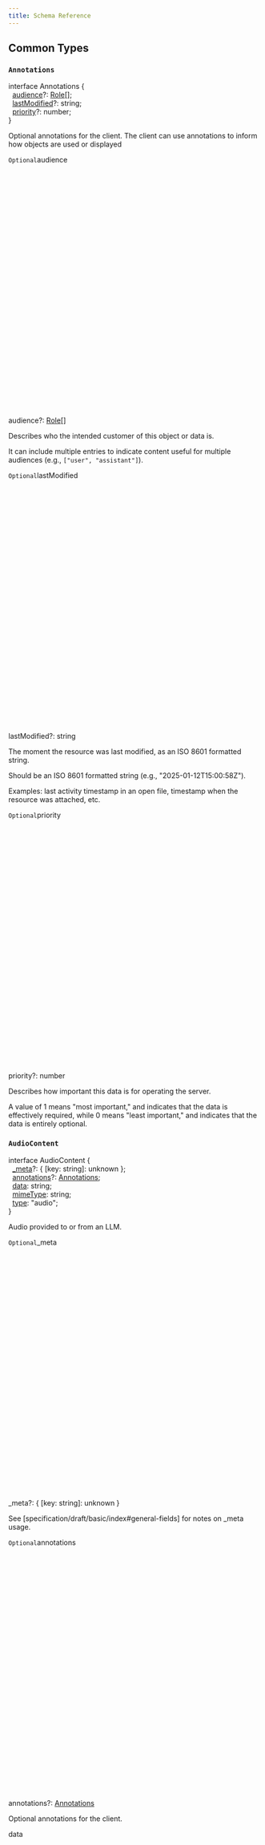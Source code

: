 ```yaml
---
title: Schema Reference
---
```


<div id="schema-reference" />

## Common Types

### `Annotations`

<div class="tsd-signature"><span class="tsd-signature-keyword">interface</span> <span class="tsd-kind-interface">Annotations</span> <span class="tsd-signature-symbol">&#x7B;</span><br/>&nbsp;&nbsp;<a class="tsd-kind-property" href="#annotations-audience">audience</a><span class="tsd-signature-symbol">?:</span> <a href="#role" class="tsd-signature-type tsd-kind-type-alias">Role</a><span class="tsd-signature-symbol">&#x5B;]</span><span class="tsd-signature-symbol">;</span><br/>&nbsp;&nbsp;<a class="tsd-kind-property" href="#annotations-lastmodified">lastModified</a><span class="tsd-signature-symbol">?:</span> <span class="tsd-signature-type">string</span><span class="tsd-signature-symbol">;</span><br/>&nbsp;&nbsp;<a class="tsd-kind-property" href="#annotations-priority">priority</a><span class="tsd-signature-symbol">?:</span> <span class="tsd-signature-type">number</span><span class="tsd-signature-symbol">;</span><br/><span class="tsd-signature-symbol">}</span></div><div class="tsd-comment tsd-typography"><p>Optional annotations for the client. The client can use annotations to inform how objects are used or displayed</p> </div><section class="tsd-panel tsd-member"><div data-typedoc-h="3" class="tsd-anchor-link" id="annotations-audience"><code class="tsd-tag">Optional</code><span>audience</span><a href="#annotations-audience" aria-label="Permalink" class="tsd-anchor-icon"><svg viewBox="0 0 24 24" aria-hidden="true"><use href="assets/icons.svg#icon-anchor"></use></svg></a></div><div class="tsd-signature"><span class="tsd-kind-property">audience</span><span class="tsd-signature-symbol">?:</span> <a href="#role" class="tsd-signature-type tsd-kind-type-alias">Role</a><span class="tsd-signature-symbol">&#x5B;]</span></div><div class="tsd-comment tsd-typography"><p>Describes who the intended customer of this object or data is.</p> <p>It can include multiple entries to indicate content useful for multiple audiences (e.g., <code>&#x5B;&quot;user&quot;, &quot;assistant&quot;]</code>).</p> </div><div class="tsd-comment tsd-typography"></div></section><section class="tsd-panel tsd-member"><div data-typedoc-h="3" class="tsd-anchor-link" id="annotations-lastmodified"><code class="tsd-tag">Optional</code><span>last<wbr/>Modified</span><a href="#annotations-lastmodified" aria-label="Permalink" class="tsd-anchor-icon"><svg viewBox="0 0 24 24" aria-hidden="true"><use href="assets/icons.svg#icon-anchor"></use></svg></a></div><div class="tsd-signature"><span class="tsd-kind-property">lastModified</span><span class="tsd-signature-symbol">?:</span> <span class="tsd-signature-type">string</span></div><div class="tsd-comment tsd-typography"><p>The moment the resource was last modified, as an ISO 8601 formatted string.</p> <p>Should be an ISO 8601 formatted string (e.g., &quot;2025-01-12T15:00:58Z&quot;).</p> <p>Examples: last activity timestamp in an open file, timestamp when the resource
was attached, etc.</p> </div><div class="tsd-comment tsd-typography"></div></section><section class="tsd-panel tsd-member"><div data-typedoc-h="3" class="tsd-anchor-link" id="annotations-priority"><code class="tsd-tag">Optional</code><span>priority</span><a href="#annotations-priority" aria-label="Permalink" class="tsd-anchor-icon"><svg viewBox="0 0 24 24" aria-hidden="true"><use href="assets/icons.svg#icon-anchor"></use></svg></a></div><div class="tsd-signature"><span class="tsd-kind-property">priority</span><span class="tsd-signature-symbol">?:</span> <span class="tsd-signature-type">number</span></div><div class="tsd-comment tsd-typography"><p>Describes how important this data is for operating the server.</p> <p>A value of 1 means &quot;most important,&quot; and indicates that the data is
effectively required, while 0 means &quot;least important,&quot; and indicates that
the data is entirely optional.</p>  </div><div class="tsd-comment tsd-typography"></div></section>

### `AudioContent`

<div class="tsd-signature"><span class="tsd-signature-keyword">interface</span> <span class="tsd-kind-interface">AudioContent</span> <span class="tsd-signature-symbol">&#x7B;</span><br/>&nbsp;&nbsp;<a class="tsd-kind-property" href="#audiocontent-&#x5F;meta">&#x5F;meta</a><span class="tsd-signature-symbol">?:</span> <span class="tsd-signature-symbol">&#x7B;</span> <span class="tsd-signature-symbol">&#x5B;</span><span class="tsd-kind-index-signature">key</span><span class="tsd-signature-symbol">:</span> <span class="tsd-signature-type">string</span><span class="tsd-signature-symbol">]:</span> <span class="tsd-signature-type">unknown</span> <span class="tsd-signature-symbol">}</span><span class="tsd-signature-symbol">;</span><br/>&nbsp;&nbsp;<a class="tsd-kind-property" href="#audiocontent-annotations">annotations</a><span class="tsd-signature-symbol">?:</span> <a href="#annotations" class="tsd-signature-type tsd-kind-interface">Annotations</a><span class="tsd-signature-symbol">;</span><br/>&nbsp;&nbsp;<a class="tsd-kind-property" href="#audiocontent-data">data</a><span class="tsd-signature-symbol">:</span> <span class="tsd-signature-type">string</span><span class="tsd-signature-symbol">;</span><br/>&nbsp;&nbsp;<a class="tsd-kind-property" href="#audiocontent-mimetype">mimeType</a><span class="tsd-signature-symbol">:</span> <span class="tsd-signature-type">string</span><span class="tsd-signature-symbol">;</span><br/>&nbsp;&nbsp;<a class="tsd-kind-property" href="#">type</a><span class="tsd-signature-symbol">:</span> <span class="tsd-signature-type">&quot;audio&quot;</span><span class="tsd-signature-symbol">;</span><br/><span class="tsd-signature-symbol">}</span></div><div class="tsd-comment tsd-typography"><p>Audio provided to or from an LLM.</p> </div><section class="tsd-panel tsd-member"><div data-typedoc-h="3" class="tsd-anchor-link" id="audiocontent-&#x5F;meta"><code class="tsd-tag">Optional</code><span>&#x5F;<wbr/>meta</span><a href="#audiocontent-&#x5F;meta" aria-label="Permalink" class="tsd-anchor-icon"><svg viewBox="0 0 24 24" aria-hidden="true"><use href="assets/icons.svg#icon-anchor"></use></svg></a></div><div class="tsd-signature"><span class="tsd-kind-property">&#x5F;meta</span><span class="tsd-signature-symbol">?:</span> <span class="tsd-signature-symbol">&#x7B;</span> <span class="tsd-signature-symbol">&#x5B;</span><span class="tsd-kind-index-signature">key</span><span class="tsd-signature-symbol">:</span> <span class="tsd-signature-type">string</span><span class="tsd-signature-symbol">]:</span> <span class="tsd-signature-type">unknown</span> <span class="tsd-signature-symbol">}</span></div><div class="tsd-comment tsd-typography"><p>See &#x5B;specification/draft/basic/index#general-fields] for notes on &#x5F;meta usage.</p> </div><div class="tsd-comment tsd-typography"></div></section><section class="tsd-panel tsd-member"><div data-typedoc-h="3" class="tsd-anchor-link" id="audiocontent-annotations"><code class="tsd-tag">Optional</code><span>annotations</span><a href="#audiocontent-annotations" aria-label="Permalink" class="tsd-anchor-icon"><svg viewBox="0 0 24 24" aria-hidden="true"><use href="assets/icons.svg#icon-anchor"></use></svg></a></div><div class="tsd-signature"><span class="tsd-kind-property">annotations</span><span class="tsd-signature-symbol">?:</span> <a href="#annotations" class="tsd-signature-type tsd-kind-interface">Annotations</a></div><div class="tsd-comment tsd-typography"><p>Optional annotations for the client.</p> </div><div class="tsd-comment tsd-typography"></div></section><section class="tsd-panel tsd-member"><div data-typedoc-h="3" class="tsd-anchor-link" id="audiocontent-data"><span>data</span><a href="#audiocontent-data" aria-label="Permalink" class="tsd-anchor-icon"><svg viewBox="0 0 24 24" aria-hidden="true"><use href="assets/icons.svg#icon-anchor"></use></svg></a></div><div class="tsd-signature"><span class="tsd-kind-property">data</span><span class="tsd-signature-symbol">:</span> <span class="tsd-signature-type">string</span></div><div class="tsd-comment tsd-typography"><p>The base64-encoded audio data.</p> </div><div class="tsd-comment tsd-typography"></div></section><section class="tsd-panel tsd-member"><div data-typedoc-h="3" class="tsd-anchor-link" id="audiocontent-mimetype"><span>mime<wbr/>Type</span><a href="#audiocontent-mimetype" aria-label="Permalink" class="tsd-anchor-icon"><svg viewBox="0 0 24 24" aria-hidden="true"><use href="assets/icons.svg#icon-anchor"></use></svg></a></div><div class="tsd-signature"><span class="tsd-kind-property">mimeType</span><span class="tsd-signature-symbol">:</span> <span class="tsd-signature-type">string</span></div><div class="tsd-comment tsd-typography"><p>The MIME type of the audio. Different providers may support different audio types.</p> </div><div class="tsd-comment tsd-typography"></div></section>

### `BlobResourceContents`

<div class="tsd-signature"><span class="tsd-signature-keyword">interface</span> <span class="tsd-kind-interface">BlobResourceContents</span> <span class="tsd-signature-symbol">&#x7B;</span><br/>&nbsp;&nbsp;<a class="tsd-kind-property" href="#blobresourcecontents-&#x5F;meta">&#x5F;meta</a><span class="tsd-signature-symbol">?:</span> <span class="tsd-signature-symbol">&#x7B;</span> <span class="tsd-signature-symbol">&#x5B;</span><span class="tsd-kind-index-signature">key</span><span class="tsd-signature-symbol">:</span> <span class="tsd-signature-type">string</span><span class="tsd-signature-symbol">]:</span> <span class="tsd-signature-type">unknown</span> <span class="tsd-signature-symbol">}</span><span class="tsd-signature-symbol">;</span><br/>&nbsp;&nbsp;<a class="tsd-kind-property" href="#blobresourcecontents-blob">blob</a><span class="tsd-signature-symbol">:</span> <span class="tsd-signature-type">string</span><span class="tsd-signature-symbol">;</span><br/>&nbsp;&nbsp;<a class="tsd-kind-property" href="#blobresourcecontents-mimetype">mimeType</a><span class="tsd-signature-symbol">?:</span> <span class="tsd-signature-type">string</span><span class="tsd-signature-symbol">;</span><br/>&nbsp;&nbsp;<a class="tsd-kind-property" href="#blobresourcecontents-uri">uri</a><span class="tsd-signature-symbol">:</span> <span class="tsd-signature-type">string</span><span class="tsd-signature-symbol">;</span><br/><span class="tsd-signature-symbol">}</span></div><div class="tsd-comment tsd-typography"><p>The contents of a specific resource or sub-resource.</p> </div><section class="tsd-panel tsd-member tsd-is-inherited"><div data-typedoc-h="3" class="tsd-anchor-link" id="blobresourcecontents-&#x5F;meta"><code class="tsd-tag">Optional</code><span>&#x5F;<wbr/>meta</span><a href="#blobresourcecontents-&#x5F;meta" aria-label="Permalink" class="tsd-anchor-icon"><svg viewBox="0 0 24 24" aria-hidden="true"><use href="assets/icons.svg#icon-anchor"></use></svg></a></div><div class="tsd-signature"><span class="tsd-kind-property">&#x5F;meta</span><span class="tsd-signature-symbol">?:</span> <span class="tsd-signature-symbol">&#x7B;</span> <span class="tsd-signature-symbol">&#x5B;</span><span class="tsd-kind-index-signature">key</span><span class="tsd-signature-symbol">:</span> <span class="tsd-signature-type">string</span><span class="tsd-signature-symbol">]:</span> <span class="tsd-signature-type">unknown</span> <span class="tsd-signature-symbol">}</span></div><div class="tsd-comment tsd-typography"><p>See &#x5B;specification/draft/basic/index#general-fields] for notes on &#x5F;meta usage.</p> </div><div class="tsd-comment tsd-typography"></div><aside class="tsd-sources"><p>Inherited from <a href="#resourcecontents">ResourceContents</a>.<a href="#resourcecontents-&#x5F;meta">&#x5F;meta</a></p></aside></section><section class="tsd-panel tsd-member"><div data-typedoc-h="3" class="tsd-anchor-link" id="blobresourcecontents-blob"><span>blob</span><a href="#blobresourcecontents-blob" aria-label="Permalink" class="tsd-anchor-icon"><svg viewBox="0 0 24 24" aria-hidden="true"><use href="assets/icons.svg#icon-anchor"></use></svg></a></div><div class="tsd-signature"><span class="tsd-kind-property">blob</span><span class="tsd-signature-symbol">:</span> <span class="tsd-signature-type">string</span></div><div class="tsd-comment tsd-typography"><p>A base64-encoded string representing the binary data of the item.</p> </div><div class="tsd-comment tsd-typography"></div></section><section class="tsd-panel tsd-member tsd-is-inherited"><div data-typedoc-h="3" class="tsd-anchor-link" id="blobresourcecontents-mimetype"><code class="tsd-tag">Optional</code><span>mime<wbr/>Type</span><a href="#blobresourcecontents-mimetype" aria-label="Permalink" class="tsd-anchor-icon"><svg viewBox="0 0 24 24" aria-hidden="true"><use href="assets/icons.svg#icon-anchor"></use></svg></a></div><div class="tsd-signature"><span class="tsd-kind-property">mimeType</span><span class="tsd-signature-symbol">?:</span> <span class="tsd-signature-type">string</span></div><div class="tsd-comment tsd-typography"><p>The MIME type of this resource, if known.</p> </div><div class="tsd-comment tsd-typography"></div><aside class="tsd-sources"><p>Inherited from <a href="#resourcecontents">ResourceContents</a>.<a href="#resourcecontents-mimetype">mimeType</a></p></aside></section><section class="tsd-panel tsd-member tsd-is-inherited"><div data-typedoc-h="3" class="tsd-anchor-link" id="blobresourcecontents-uri"><span>uri</span><a href="#blobresourcecontents-uri" aria-label="Permalink" class="tsd-anchor-icon"><svg viewBox="0 0 24 24" aria-hidden="true"><use href="assets/icons.svg#icon-anchor"></use></svg></a></div><div class="tsd-signature"><span class="tsd-kind-property">uri</span><span class="tsd-signature-symbol">:</span> <span class="tsd-signature-type">string</span></div><div class="tsd-comment tsd-typography"><p>The URI of this resource.</p> </div><div class="tsd-comment tsd-typography"></div><aside class="tsd-sources"><p>Inherited from <a href="#resourcecontents">ResourceContents</a>.<a href="#resourcecontents-uri">uri</a></p></aside></section>

### `BooleanSchema`

<div class="tsd-signature"><span class="tsd-signature-keyword">interface</span> <span class="tsd-kind-interface">BooleanSchema</span> <span class="tsd-signature-symbol">&#x7B;</span><br/>&nbsp;&nbsp;<a class="tsd-kind-property" href="#">default</a><span class="tsd-signature-symbol">?:</span> <span class="tsd-signature-type">boolean</span><span class="tsd-signature-symbol">;</span><br/>&nbsp;&nbsp;<a class="tsd-kind-property" href="#">description</a><span class="tsd-signature-symbol">?:</span> <span class="tsd-signature-type">string</span><span class="tsd-signature-symbol">;</span><br/>&nbsp;&nbsp;<a class="tsd-kind-property" href="#">title</a><span class="tsd-signature-symbol">?:</span> <span class="tsd-signature-type">string</span><span class="tsd-signature-symbol">;</span><br/>&nbsp;&nbsp;<a class="tsd-kind-property" href="#">type</a><span class="tsd-signature-symbol">:</span> <span class="tsd-signature-type">&quot;boolean&quot;</span><span class="tsd-signature-symbol">;</span><br/><span class="tsd-signature-symbol">}</span></div>

### `CallToolParams`

<div class="tsd-signature"><span class="tsd-signature-keyword">interface</span> <span class="tsd-kind-interface">CallToolParams</span> <span class="tsd-signature-symbol">&#x7B;</span><br/>&nbsp;&nbsp;<a class="tsd-kind-property" href="#calltoolparams-&#x5F;meta">&#x5F;meta</a><span class="tsd-signature-symbol">?:</span> <span class="tsd-signature-symbol">&#x7B;</span> <span class="tsd-kind-property">progressToken</span><span class="tsd-signature-symbol">?:</span> <a href="#progresstoken" class="tsd-signature-type tsd-kind-type-alias">ProgressToken</a><span class="tsd-signature-symbol">;</span> <span class="tsd-signature-symbol">&#x5B;</span><span class="tsd-kind-index-signature">key</span><span class="tsd-signature-symbol">:</span> <span class="tsd-signature-type">string</span><span class="tsd-signature-symbol">]:</span> <span class="tsd-signature-type">unknown</span> <span class="tsd-signature-symbol">}</span><span class="tsd-signature-symbol">;</span><br/>&nbsp;&nbsp;<a class="tsd-kind-property" href="#">arguments</a><span class="tsd-signature-symbol">?:</span> <span class="tsd-signature-symbol">&#x7B;</span> <span class="tsd-signature-symbol">&#x5B;</span><span class="tsd-kind-index-signature">key</span><span class="tsd-signature-symbol">:</span> <span class="tsd-signature-type">string</span><span class="tsd-signature-symbol">]:</span> <span class="tsd-signature-type">unknown</span> <span class="tsd-signature-symbol">}</span><span class="tsd-signature-symbol">;</span><br/>&nbsp;&nbsp;<a class="tsd-kind-property" href="#">name</a><span class="tsd-signature-symbol">:</span> <span class="tsd-signature-type">string</span><span class="tsd-signature-symbol">;</span><br/>&nbsp;&nbsp;<span class="tsd-signature-symbol">&#x5B;</span><span class="tsd-kind-index-signature">key</span><span class="tsd-signature-symbol">:</span> <span class="tsd-signature-type">string</span><span class="tsd-signature-symbol">]:</span> <span class="tsd-signature-type">unknown</span><span class="tsd-signature-symbol">;</span><br/><span class="tsd-signature-symbol">}</span></div><section class="tsd-panel tsd-member tsd-is-inherited"><div data-typedoc-h="3" class="tsd-anchor-link" id="calltoolparams-&#x5F;meta"><code class="tsd-tag">Optional</code><span>&#x5F;<wbr/>meta</span><a href="#calltoolparams-&#x5F;meta" aria-label="Permalink" class="tsd-anchor-icon"><svg viewBox="0 0 24 24" aria-hidden="true"><use href="assets/icons.svg#icon-anchor"></use></svg></a></div><div class="tsd-signature"><span class="tsd-kind-property">&#x5F;meta</span><span class="tsd-signature-symbol">?:</span> <span class="tsd-signature-symbol">&#x7B;</span> <span class="tsd-kind-property">progressToken</span><span class="tsd-signature-symbol">?:</span> <a href="#progresstoken" class="tsd-signature-type tsd-kind-type-alias">ProgressToken</a><span class="tsd-signature-symbol">;</span> <span class="tsd-signature-symbol">&#x5B;</span><span class="tsd-kind-index-signature">key</span><span class="tsd-signature-symbol">:</span> <span class="tsd-signature-type">string</span><span class="tsd-signature-symbol">]:</span> <span class="tsd-signature-type">unknown</span> <span class="tsd-signature-symbol">}</span></div><div class="tsd-comment tsd-typography"><p>See &#x5B;specification/draft/basic/index#general-fields] for notes on &#x5F;meta usage.</p> </div><div class="tsd-type-declaration"><div data-typedoc-h="4">Type declaration</div><ul class="tsd-parameters"><li class="tsd-parameter-index-signature"><div data-typedoc-h="5"><span class="tsd-signature-symbol">&#x5B;</span><span class="tsd-kind-parameter">key</span>: <span class="tsd-signature-type">string</span><span class="tsd-signature-symbol">]:</span> <span class="tsd-signature-type">unknown</span></div></li><li class="tsd-parameter"><div data-typedoc-h="5"><code class="tsd-tag">Optional</code><span class="tsd-kind-property">progressToken</span><span class="tsd-signature-symbol">?: </span><a href="#progresstoken" class="tsd-signature-type tsd-kind-type-alias">ProgressToken</a></div><div class="tsd-comment tsd-typography"><p>If specified, the caller is requesting out-of-band progress notifications for this request (as represented by notifications/progress). The value of this parameter is an opaque token that will be attached to any subsequent notifications. The receiver is not obligated to provide these notifications.</p> </div><div class="tsd-comment tsd-typography"></div></li></ul></div><div class="tsd-comment tsd-typography"></div><aside class="tsd-sources"><p>Inherited from RequestParams.&#x5F;meta</p></aside></section>

### `ClientCapabilities`

<div class="tsd-signature"><span class="tsd-signature-keyword">interface</span> <span class="tsd-kind-interface">ClientCapabilities</span> <span class="tsd-signature-symbol">&#x7B;</span><br/>&nbsp;&nbsp;<a class="tsd-kind-property" href="#clientcapabilities-elicitation">elicitation</a><span class="tsd-signature-symbol">?:</span> <span class="tsd-signature-type">object</span><span class="tsd-signature-symbol">;</span><br/>&nbsp;&nbsp;<a class="tsd-kind-property" href="#clientcapabilities-experimental">experimental</a><span class="tsd-signature-symbol">?:</span> <span class="tsd-signature-symbol">&#x7B;</span> <span class="tsd-signature-symbol">&#x5B;</span><span class="tsd-kind-index-signature">key</span><span class="tsd-signature-symbol">:</span> <span class="tsd-signature-type">string</span><span class="tsd-signature-symbol">]:</span> <span class="tsd-signature-type">object</span> <span class="tsd-signature-symbol">}</span><span class="tsd-signature-symbol">;</span><br/>&nbsp;&nbsp;<a class="tsd-kind-property" href="#clientcapabilities-roots">roots</a><span class="tsd-signature-symbol">?:</span> <span class="tsd-signature-symbol">&#x7B;</span> <span class="tsd-kind-property">listChanged</span><span class="tsd-signature-symbol">?:</span> <span class="tsd-signature-type">boolean</span> <span class="tsd-signature-symbol">}</span><span class="tsd-signature-symbol">;</span><br/>&nbsp;&nbsp;<a class="tsd-kind-property" href="#clientcapabilities-sampling">sampling</a><span class="tsd-signature-symbol">?:</span> <span class="tsd-signature-type">object</span><span class="tsd-signature-symbol">;</span><br/><span class="tsd-signature-symbol">}</span></div><div class="tsd-comment tsd-typography"><p>Capabilities a client may support. Known capabilities are defined here, in this schema, but this is not a closed set: any client can define its own, additional capabilities.</p> </div><section class="tsd-panel tsd-member"><div data-typedoc-h="3" class="tsd-anchor-link" id="clientcapabilities-elicitation"><code class="tsd-tag">Optional</code><span>elicitation</span><a href="#clientcapabilities-elicitation" aria-label="Permalink" class="tsd-anchor-icon"><svg viewBox="0 0 24 24" aria-hidden="true"><use href="assets/icons.svg#icon-anchor"></use></svg></a></div><div class="tsd-signature"><span class="tsd-kind-property">elicitation</span><span class="tsd-signature-symbol">?:</span> <span class="tsd-signature-type">object</span></div><div class="tsd-comment tsd-typography"><p>Present if the client supports elicitation from the server.</p> </div><div class="tsd-comment tsd-typography"></div></section><section class="tsd-panel tsd-member"><div data-typedoc-h="3" class="tsd-anchor-link" id="clientcapabilities-experimental"><code class="tsd-tag">Optional</code><span>experimental</span><a href="#clientcapabilities-experimental" aria-label="Permalink" class="tsd-anchor-icon"><svg viewBox="0 0 24 24" aria-hidden="true"><use href="assets/icons.svg#icon-anchor"></use></svg></a></div><div class="tsd-signature"><span class="tsd-kind-property">experimental</span><span class="tsd-signature-symbol">?:</span> <span class="tsd-signature-symbol">&#x7B;</span> <span class="tsd-signature-symbol">&#x5B;</span><span class="tsd-kind-index-signature">key</span><span class="tsd-signature-symbol">:</span> <span class="tsd-signature-type">string</span><span class="tsd-signature-symbol">]:</span> <span class="tsd-signature-type">object</span> <span class="tsd-signature-symbol">}</span></div><div class="tsd-comment tsd-typography"><p>Experimental, non-standard capabilities that the client supports.</p> </div><div class="tsd-comment tsd-typography"></div></section><section class="tsd-panel tsd-member"><div data-typedoc-h="3" class="tsd-anchor-link" id="clientcapabilities-roots"><code class="tsd-tag">Optional</code><span>roots</span><a href="#clientcapabilities-roots" aria-label="Permalink" class="tsd-anchor-icon"><svg viewBox="0 0 24 24" aria-hidden="true"><use href="assets/icons.svg#icon-anchor"></use></svg></a></div><div class="tsd-signature"><span class="tsd-kind-property">roots</span><span class="tsd-signature-symbol">?:</span> <span class="tsd-signature-symbol">&#x7B;</span> <span class="tsd-kind-property">listChanged</span><span class="tsd-signature-symbol">?:</span> <span class="tsd-signature-type">boolean</span> <span class="tsd-signature-symbol">}</span></div><div class="tsd-comment tsd-typography"><p>Present if the client supports listing roots.</p> </div><div class="tsd-type-declaration"><div data-typedoc-h="4">Type declaration</div><ul class="tsd-parameters"><li class="tsd-parameter"><div data-typedoc-h="5"><code class="tsd-tag">Optional</code><span class="tsd-kind-property">listChanged</span><span class="tsd-signature-symbol">?: </span><span class="tsd-signature-type">boolean</span></div><div class="tsd-comment tsd-typography"><p>Whether the client supports notifications for changes to the roots list.</p> </div><div class="tsd-comment tsd-typography"></div></li></ul></div><div class="tsd-comment tsd-typography"></div></section><section class="tsd-panel tsd-member"><div data-typedoc-h="3" class="tsd-anchor-link" id="clientcapabilities-sampling"><code class="tsd-tag">Optional</code><span>sampling</span><a href="#clientcapabilities-sampling" aria-label="Permalink" class="tsd-anchor-icon"><svg viewBox="0 0 24 24" aria-hidden="true"><use href="assets/icons.svg#icon-anchor"></use></svg></a></div><div class="tsd-signature"><span class="tsd-kind-property">sampling</span><span class="tsd-signature-symbol">?:</span> <span class="tsd-signature-type">object</span></div><div class="tsd-comment tsd-typography"><p>Present if the client supports sampling from an LLM.</p> </div><div class="tsd-comment tsd-typography"></div></section>

### `ContentBlock`

<div class="tsd-signature"><span class="tsd-kind-type-alias">ContentBlock</span><span class="tsd-signature-symbol">:</span><br/>&nbsp;&nbsp;<span class="tsd-signature-symbol">|</span> <a href="#textcontent" class="tsd-signature-type tsd-kind-interface">TextContent</a><br/>&nbsp;&nbsp;<span class="tsd-signature-symbol">|</span> <a href="#imagecontent" class="tsd-signature-type tsd-kind-interface">ImageContent</a><br/>&nbsp;&nbsp;<span class="tsd-signature-symbol">|</span> <a href="#audiocontent" class="tsd-signature-type tsd-kind-interface">AudioContent</a><br/>&nbsp;&nbsp;<span class="tsd-signature-symbol">|</span> <a href="#resourcelink" class="tsd-signature-type tsd-kind-interface">ResourceLink</a><br/>&nbsp;&nbsp;<span class="tsd-signature-symbol">|</span> <a href="#embeddedresource" class="tsd-signature-type tsd-kind-interface">EmbeddedResource</a></div>

### `Cursor`

<div class="tsd-signature"><span class="tsd-kind-type-alias">Cursor</span><span class="tsd-signature-symbol">:</span> <span class="tsd-signature-type">string</span></div><div class="tsd-comment tsd-typography"><p>An opaque token used to represent a cursor for pagination.</p> </div><div class="tsd-comment tsd-typography"></div>

### `EmbeddedResource`

<div class="tsd-signature"><span class="tsd-signature-keyword">interface</span> <span class="tsd-kind-interface">EmbeddedResource</span> <span class="tsd-signature-symbol">&#x7B;</span><br/>&nbsp;&nbsp;<a class="tsd-kind-property" href="#embeddedresource-&#x5F;meta">&#x5F;meta</a><span class="tsd-signature-symbol">?:</span> <span class="tsd-signature-symbol">&#x7B;</span> <span class="tsd-signature-symbol">&#x5B;</span><span class="tsd-kind-index-signature">key</span><span class="tsd-signature-symbol">:</span> <span class="tsd-signature-type">string</span><span class="tsd-signature-symbol">]:</span> <span class="tsd-signature-type">unknown</span> <span class="tsd-signature-symbol">}</span><span class="tsd-signature-symbol">;</span><br/>&nbsp;&nbsp;<a class="tsd-kind-property" href="#embeddedresource-annotations">annotations</a><span class="tsd-signature-symbol">?:</span> <a href="#annotations" class="tsd-signature-type tsd-kind-interface">Annotations</a><span class="tsd-signature-symbol">;</span><br/>&nbsp;&nbsp;<a class="tsd-kind-property" href="#">resource</a><span class="tsd-signature-symbol">:</span> <a href="#textresourcecontents" class="tsd-signature-type tsd-kind-interface">TextResourceContents</a> <span class="tsd-signature-symbol">|</span> <a href="#blobresourcecontents" class="tsd-signature-type tsd-kind-interface">BlobResourceContents</a><span class="tsd-signature-symbol">;</span><br/>&nbsp;&nbsp;<a class="tsd-kind-property" href="#">type</a><span class="tsd-signature-symbol">:</span> <span class="tsd-signature-type">&quot;resource&quot;</span><span class="tsd-signature-symbol">;</span><br/><span class="tsd-signature-symbol">}</span></div><div class="tsd-comment tsd-typography"><p>The contents of a resource, embedded into a prompt or tool call result.</p> <p>It is up to the client how best to render embedded resources for the benefit
of the LLM and/or the user.</p> </div><section class="tsd-panel tsd-member"><div data-typedoc-h="3" class="tsd-anchor-link" id="embeddedresource-&#x5F;meta"><code class="tsd-tag">Optional</code><span>&#x5F;<wbr/>meta</span><a href="#embeddedresource-&#x5F;meta" aria-label="Permalink" class="tsd-anchor-icon"><svg viewBox="0 0 24 24" aria-hidden="true"><use href="assets/icons.svg#icon-anchor"></use></svg></a></div><div class="tsd-signature"><span class="tsd-kind-property">&#x5F;meta</span><span class="tsd-signature-symbol">?:</span> <span class="tsd-signature-symbol">&#x7B;</span> <span class="tsd-signature-symbol">&#x5B;</span><span class="tsd-kind-index-signature">key</span><span class="tsd-signature-symbol">:</span> <span class="tsd-signature-type">string</span><span class="tsd-signature-symbol">]:</span> <span class="tsd-signature-type">unknown</span> <span class="tsd-signature-symbol">}</span></div><div class="tsd-comment tsd-typography"><p>See &#x5B;specification/draft/basic/index#general-fields] for notes on &#x5F;meta usage.</p> </div><div class="tsd-comment tsd-typography"></div></section><section class="tsd-panel tsd-member"><div data-typedoc-h="3" class="tsd-anchor-link" id="embeddedresource-annotations"><code class="tsd-tag">Optional</code><span>annotations</span><a href="#embeddedresource-annotations" aria-label="Permalink" class="tsd-anchor-icon"><svg viewBox="0 0 24 24" aria-hidden="true"><use href="assets/icons.svg#icon-anchor"></use></svg></a></div><div class="tsd-signature"><span class="tsd-kind-property">annotations</span><span class="tsd-signature-symbol">?:</span> <a href="#annotations" class="tsd-signature-type tsd-kind-interface">Annotations</a></div><div class="tsd-comment tsd-typography"><p>Optional annotations for the client.</p> </div><div class="tsd-comment tsd-typography"></div></section>

### `EmptyResult`

<div class="tsd-signature"><span class="tsd-kind-type-alias">EmptyResult</span><span class="tsd-signature-symbol">:</span> <a href="#result" class="tsd-signature-type tsd-kind-interface">Result</a></div><div class="tsd-comment tsd-typography"><p>A response that indicates success but carries no data.</p> </div><div class="tsd-comment tsd-typography"></div>

### `EnumSchema`

<div class="tsd-signature"><span class="tsd-signature-keyword">interface</span> <span class="tsd-kind-interface">EnumSchema</span> <span class="tsd-signature-symbol">&#x7B;</span><br/>&nbsp;&nbsp;<a class="tsd-kind-property" href="#">description</a><span class="tsd-signature-symbol">?:</span> <span class="tsd-signature-type">string</span><span class="tsd-signature-symbol">;</span><br/>&nbsp;&nbsp;<a class="tsd-kind-property" href="#">enum</a><span class="tsd-signature-symbol">:</span> <span class="tsd-signature-type">string</span><span class="tsd-signature-symbol">&#x5B;]</span><span class="tsd-signature-symbol">;</span><br/>&nbsp;&nbsp;<a class="tsd-kind-property" href="#">enumNames</a><span class="tsd-signature-symbol">?:</span> <span class="tsd-signature-type">string</span><span class="tsd-signature-symbol">&#x5B;]</span><span class="tsd-signature-symbol">;</span><br/>&nbsp;&nbsp;<a class="tsd-kind-property" href="#">title</a><span class="tsd-signature-symbol">?:</span> <span class="tsd-signature-type">string</span><span class="tsd-signature-symbol">;</span><br/>&nbsp;&nbsp;<a class="tsd-kind-property" href="#">type</a><span class="tsd-signature-symbol">:</span> <span class="tsd-signature-type">&quot;string&quot;</span><span class="tsd-signature-symbol">;</span><br/><span class="tsd-signature-symbol">}</span></div>

### `ImageContent`

<div class="tsd-signature"><span class="tsd-signature-keyword">interface</span> <span class="tsd-kind-interface">ImageContent</span> <span class="tsd-signature-symbol">&#x7B;</span><br/>&nbsp;&nbsp;<a class="tsd-kind-property" href="#imagecontent-&#x5F;meta">&#x5F;meta</a><span class="tsd-signature-symbol">?:</span> <span class="tsd-signature-symbol">&#x7B;</span> <span class="tsd-signature-symbol">&#x5B;</span><span class="tsd-kind-index-signature">key</span><span class="tsd-signature-symbol">:</span> <span class="tsd-signature-type">string</span><span class="tsd-signature-symbol">]:</span> <span class="tsd-signature-type">unknown</span> <span class="tsd-signature-symbol">}</span><span class="tsd-signature-symbol">;</span><br/>&nbsp;&nbsp;<a class="tsd-kind-property" href="#imagecontent-annotations">annotations</a><span class="tsd-signature-symbol">?:</span> <a href="#annotations" class="tsd-signature-type tsd-kind-interface">Annotations</a><span class="tsd-signature-symbol">;</span><br/>&nbsp;&nbsp;<a class="tsd-kind-property" href="#imagecontent-data">data</a><span class="tsd-signature-symbol">:</span> <span class="tsd-signature-type">string</span><span class="tsd-signature-symbol">;</span><br/>&nbsp;&nbsp;<a class="tsd-kind-property" href="#imagecontent-mimetype">mimeType</a><span class="tsd-signature-symbol">:</span> <span class="tsd-signature-type">string</span><span class="tsd-signature-symbol">;</span><br/>&nbsp;&nbsp;<a class="tsd-kind-property" href="#">type</a><span class="tsd-signature-symbol">:</span> <span class="tsd-signature-type">&quot;image&quot;</span><span class="tsd-signature-symbol">;</span><br/><span class="tsd-signature-symbol">}</span></div><div class="tsd-comment tsd-typography"><p>An image provided to or from an LLM.</p> </div><section class="tsd-panel tsd-member"><div data-typedoc-h="3" class="tsd-anchor-link" id="imagecontent-&#x5F;meta"><code class="tsd-tag">Optional</code><span>&#x5F;<wbr/>meta</span><a href="#imagecontent-&#x5F;meta" aria-label="Permalink" class="tsd-anchor-icon"><svg viewBox="0 0 24 24" aria-hidden="true"><use href="assets/icons.svg#icon-anchor"></use></svg></a></div><div class="tsd-signature"><span class="tsd-kind-property">&#x5F;meta</span><span class="tsd-signature-symbol">?:</span> <span class="tsd-signature-symbol">&#x7B;</span> <span class="tsd-signature-symbol">&#x5B;</span><span class="tsd-kind-index-signature">key</span><span class="tsd-signature-symbol">:</span> <span class="tsd-signature-type">string</span><span class="tsd-signature-symbol">]:</span> <span class="tsd-signature-type">unknown</span> <span class="tsd-signature-symbol">}</span></div><div class="tsd-comment tsd-typography"><p>See &#x5B;specification/draft/basic/index#general-fields] for notes on &#x5F;meta usage.</p> </div><div class="tsd-comment tsd-typography"></div></section><section class="tsd-panel tsd-member"><div data-typedoc-h="3" class="tsd-anchor-link" id="imagecontent-annotations"><code class="tsd-tag">Optional</code><span>annotations</span><a href="#imagecontent-annotations" aria-label="Permalink" class="tsd-anchor-icon"><svg viewBox="0 0 24 24" aria-hidden="true"><use href="assets/icons.svg#icon-anchor"></use></svg></a></div><div class="tsd-signature"><span class="tsd-kind-property">annotations</span><span class="tsd-signature-symbol">?:</span> <a href="#annotations" class="tsd-signature-type tsd-kind-interface">Annotations</a></div><div class="tsd-comment tsd-typography"><p>Optional annotations for the client.</p> </div><div class="tsd-comment tsd-typography"></div></section><section class="tsd-panel tsd-member"><div data-typedoc-h="3" class="tsd-anchor-link" id="imagecontent-data"><span>data</span><a href="#imagecontent-data" aria-label="Permalink" class="tsd-anchor-icon"><svg viewBox="0 0 24 24" aria-hidden="true"><use href="assets/icons.svg#icon-anchor"></use></svg></a></div><div class="tsd-signature"><span class="tsd-kind-property">data</span><span class="tsd-signature-symbol">:</span> <span class="tsd-signature-type">string</span></div><div class="tsd-comment tsd-typography"><p>The base64-encoded image data.</p> </div><div class="tsd-comment tsd-typography"></div></section><section class="tsd-panel tsd-member"><div data-typedoc-h="3" class="tsd-anchor-link" id="imagecontent-mimetype"><span>mime<wbr/>Type</span><a href="#imagecontent-mimetype" aria-label="Permalink" class="tsd-anchor-icon"><svg viewBox="0 0 24 24" aria-hidden="true"><use href="assets/icons.svg#icon-anchor"></use></svg></a></div><div class="tsd-signature"><span class="tsd-kind-property">mimeType</span><span class="tsd-signature-symbol">:</span> <span class="tsd-signature-type">string</span></div><div class="tsd-comment tsd-typography"><p>The MIME type of the image. Different providers may support different image types.</p> </div><div class="tsd-comment tsd-typography"></div></section>

### `Implementation`

<div class="tsd-signature"><span class="tsd-signature-keyword">interface</span> <span class="tsd-kind-interface">Implementation</span> <span class="tsd-signature-symbol">&#x7B;</span><br/>&nbsp;&nbsp;<a class="tsd-kind-property" href="#implementation-name">name</a><span class="tsd-signature-symbol">:</span> <span class="tsd-signature-type">string</span><span class="tsd-signature-symbol">;</span><br/>&nbsp;&nbsp;<a class="tsd-kind-property" href="#implementation-title">title</a><span class="tsd-signature-symbol">?:</span> <span class="tsd-signature-type">string</span><span class="tsd-signature-symbol">;</span><br/>&nbsp;&nbsp;<a class="tsd-kind-property" href="#">version</a><span class="tsd-signature-symbol">:</span> <span class="tsd-signature-type">string</span><span class="tsd-signature-symbol">;</span><br/><span class="tsd-signature-symbol">}</span></div><div class="tsd-comment tsd-typography"><p>Describes the name and version of an MCP implementation, with an optional title for UI representation.</p> </div><section class="tsd-panel tsd-member tsd-is-inherited"><div data-typedoc-h="3" class="tsd-anchor-link" id="implementation-name"><span>name</span><a href="#implementation-name" aria-label="Permalink" class="tsd-anchor-icon"><svg viewBox="0 0 24 24" aria-hidden="true"><use href="assets/icons.svg#icon-anchor"></use></svg></a></div><div class="tsd-signature"><span class="tsd-kind-property">name</span><span class="tsd-signature-symbol">:</span> <span class="tsd-signature-type">string</span></div><div class="tsd-comment tsd-typography"><p>Intended for programmatic or logical use, but used as a display name in past specs or fallback (if title isn't present).</p> </div><div class="tsd-comment tsd-typography"></div><aside class="tsd-sources"><p>Inherited from BaseMetadata.name</p></aside></section><section class="tsd-panel tsd-member tsd-is-inherited"><div data-typedoc-h="3" class="tsd-anchor-link" id="implementation-title"><code class="tsd-tag">Optional</code><span>title</span><a href="#implementation-title" aria-label="Permalink" class="tsd-anchor-icon"><svg viewBox="0 0 24 24" aria-hidden="true"><use href="assets/icons.svg#icon-anchor"></use></svg></a></div><div class="tsd-signature"><span class="tsd-kind-property">title</span><span class="tsd-signature-symbol">?:</span> <span class="tsd-signature-type">string</span></div><div class="tsd-comment tsd-typography"><p>Intended for UI and end-user contexts — optimized to be human-readable and easily understood,
even by those unfamiliar with domain-specific terminology.</p> <p>If not provided, the name should be used for display (except for Tool,
where <code>annotations.title</code> should be given precedence over using <code>name</code>,
if present).</p> </div><div class="tsd-comment tsd-typography"></div><aside class="tsd-sources"><p>Inherited from BaseMetadata.title</p></aside></section>

### `JSONRPCError`

<div class="tsd-signature"><span class="tsd-signature-keyword">interface</span> <span class="tsd-kind-interface">JSONRPCError</span> <span class="tsd-signature-symbol">&#x7B;</span><br/>&nbsp;&nbsp;<a class="tsd-kind-property" href="#jsonrpcerror-error">error</a><span class="tsd-signature-symbol">:</span> <span class="tsd-signature-symbol">&#x7B;</span> <span class="tsd-kind-property">code</span><span class="tsd-signature-symbol">:</span> <span class="tsd-signature-type">number</span><span class="tsd-signature-symbol">;</span> <span class="tsd-kind-property">data</span><span class="tsd-signature-symbol">?:</span> <span class="tsd-signature-type">unknown</span><span class="tsd-signature-symbol">;</span> <span class="tsd-kind-property">message</span><span class="tsd-signature-symbol">:</span> <span class="tsd-signature-type">string</span> <span class="tsd-signature-symbol">}</span><span class="tsd-signature-symbol">;</span><br/>&nbsp;&nbsp;<a class="tsd-kind-property" href="#">id</a><span class="tsd-signature-symbol">:</span> <a href="#requestid" class="tsd-signature-type tsd-kind-type-alias">RequestId</a><span class="tsd-signature-symbol">;</span><br/>&nbsp;&nbsp;<a class="tsd-kind-property" href="#">jsonrpc</a><span class="tsd-signature-symbol">:</span> <span class="tsd-signature-type">&quot;2.0&quot;</span><span class="tsd-signature-symbol">;</span><br/><span class="tsd-signature-symbol">}</span></div><div class="tsd-comment tsd-typography"><p>A response to a request that indicates an error occurred.</p> </div><section class="tsd-panel tsd-member"><div data-typedoc-h="3" class="tsd-anchor-link" id="jsonrpcerror-error"><span>error</span><a href="#jsonrpcerror-error" aria-label="Permalink" class="tsd-anchor-icon"><svg viewBox="0 0 24 24" aria-hidden="true"><use href="assets/icons.svg#icon-anchor"></use></svg></a></div><div class="tsd-signature"><span class="tsd-kind-property">error</span><span class="tsd-signature-symbol">:</span> <span class="tsd-signature-symbol">&#x7B;</span> <span class="tsd-kind-property">code</span><span class="tsd-signature-symbol">:</span> <span class="tsd-signature-type">number</span><span class="tsd-signature-symbol">;</span> <span class="tsd-kind-property">data</span><span class="tsd-signature-symbol">?:</span> <span class="tsd-signature-type">unknown</span><span class="tsd-signature-symbol">;</span> <span class="tsd-kind-property">message</span><span class="tsd-signature-symbol">:</span> <span class="tsd-signature-type">string</span> <span class="tsd-signature-symbol">}</span></div><div class="tsd-type-declaration"><div data-typedoc-h="4">Type declaration</div><ul class="tsd-parameters"><li class="tsd-parameter"><div data-typedoc-h="5"><span class="tsd-kind-property">code</span><span class="tsd-signature-symbol">: </span><span class="tsd-signature-type">number</span></div><div class="tsd-comment tsd-typography"><p>The error type that occurred.</p> </div><div class="tsd-comment tsd-typography"></div></li><li class="tsd-parameter"><div data-typedoc-h="5"><code class="tsd-tag">Optional</code><span class="tsd-kind-property">data</span><span class="tsd-signature-symbol">?: </span><span class="tsd-signature-type">unknown</span></div><div class="tsd-comment tsd-typography"><p>Additional information about the error. The value of this member is defined by the sender (e.g. detailed error information, nested errors etc.).</p> </div><div class="tsd-comment tsd-typography"></div></li><li class="tsd-parameter"><div data-typedoc-h="5"><span class="tsd-kind-property">message</span><span class="tsd-signature-symbol">: </span><span class="tsd-signature-type">string</span></div><div class="tsd-comment tsd-typography"><p>A short description of the error. The message SHOULD be limited to a concise single sentence.</p> </div><div class="tsd-comment tsd-typography"></div></li></ul></div></section>

### `JSONRPCNotification`

<div class="tsd-signature"><span class="tsd-signature-keyword">interface</span> <span class="tsd-kind-interface">JSONRPCNotification</span> <span class="tsd-signature-symbol">&#x7B;</span><br/>&nbsp;&nbsp;<a class="tsd-kind-property" href="#">jsonrpc</a><span class="tsd-signature-symbol">:</span> <span class="tsd-signature-type">&quot;2.0&quot;</span><span class="tsd-signature-symbol">;</span><br/>&nbsp;&nbsp;<a class="tsd-kind-property" href="#">method</a><span class="tsd-signature-symbol">:</span> <span class="tsd-signature-type">string</span><span class="tsd-signature-symbol">;</span><br/>&nbsp;&nbsp;<a class="tsd-kind-property" href="#jsonrpcnotification-params">params</a><span class="tsd-signature-symbol">?:</span> <span class="tsd-signature-symbol">&#x7B;</span> <span class="tsd-kind-property">&#x5F;meta</span><span class="tsd-signature-symbol">?:</span> <span class="tsd-signature-symbol">&#x7B;</span> <span class="tsd-signature-symbol">&#x5B;</span><span class="tsd-kind-index-signature">key</span><span class="tsd-signature-symbol">:</span> <span class="tsd-signature-type">string</span><span class="tsd-signature-symbol">]:</span> <span class="tsd-signature-type">unknown</span> <span class="tsd-signature-symbol">}</span><span class="tsd-signature-symbol">;</span> <span class="tsd-signature-symbol">&#x5B;</span><span class="tsd-kind-index-signature">key</span><span class="tsd-signature-symbol">:</span> <span class="tsd-signature-type">string</span><span class="tsd-signature-symbol">]:</span> <span class="tsd-signature-type">unknown</span> <span class="tsd-signature-symbol">}</span><span class="tsd-signature-symbol">;</span><br/><span class="tsd-signature-symbol">}</span></div><div class="tsd-comment tsd-typography"><p>A notification which does not expect a response.</p> </div><section class="tsd-panel tsd-member tsd-is-inherited"><div data-typedoc-h="3" class="tsd-anchor-link" id="jsonrpcnotification-params"><code class="tsd-tag">Optional</code><span>params</span><a href="#jsonrpcnotification-params" aria-label="Permalink" class="tsd-anchor-icon"><svg viewBox="0 0 24 24" aria-hidden="true"><use href="assets/icons.svg#icon-anchor"></use></svg></a></div><div class="tsd-signature"><span class="tsd-kind-property">params</span><span class="tsd-signature-symbol">?:</span> <span class="tsd-signature-symbol">&#x7B;</span> <span class="tsd-kind-property">&#x5F;meta</span><span class="tsd-signature-symbol">?:</span> <span class="tsd-signature-symbol">&#x7B;</span> <span class="tsd-signature-symbol">&#x5B;</span><span class="tsd-kind-index-signature">key</span><span class="tsd-signature-symbol">:</span> <span class="tsd-signature-type">string</span><span class="tsd-signature-symbol">]:</span> <span class="tsd-signature-type">unknown</span> <span class="tsd-signature-symbol">}</span><span class="tsd-signature-symbol">;</span> <span class="tsd-signature-symbol">&#x5B;</span><span class="tsd-kind-index-signature">key</span><span class="tsd-signature-symbol">:</span> <span class="tsd-signature-type">string</span><span class="tsd-signature-symbol">]:</span> <span class="tsd-signature-type">unknown</span> <span class="tsd-signature-symbol">}</span></div><div class="tsd-type-declaration"><div data-typedoc-h="4">Type declaration</div><ul class="tsd-parameters"><li class="tsd-parameter-index-signature"><div data-typedoc-h="5"><span class="tsd-signature-symbol">&#x5B;</span><span class="tsd-kind-parameter">key</span>: <span class="tsd-signature-type">string</span><span class="tsd-signature-symbol">]:</span> <span class="tsd-signature-type">unknown</span></div></li><li class="tsd-parameter"><div data-typedoc-h="5"><code class="tsd-tag">Optional</code><span class="tsd-kind-property">&#x5F;meta</span><span class="tsd-signature-symbol">?: </span><span class="tsd-signature-symbol">&#x7B;</span> <span class="tsd-signature-symbol">&#x5B;</span><span class="tsd-kind-index-signature">key</span><span class="tsd-signature-symbol">:</span> <span class="tsd-signature-type">string</span><span class="tsd-signature-symbol">]:</span> <span class="tsd-signature-type">unknown</span> <span class="tsd-signature-symbol">}</span></div><div class="tsd-comment tsd-typography"><p>See &#x5B;specification/draft/basic/index#general-fields] for notes on &#x5F;meta usage.</p> </div><div class="tsd-comment tsd-typography"></div></li></ul></div><aside class="tsd-sources"><p>Inherited from Notification.params</p></aside></section>

### `JSONRPCRequest`

<div class="tsd-signature"><span class="tsd-signature-keyword">interface</span> <span class="tsd-kind-interface">JSONRPCRequest</span> <span class="tsd-signature-symbol">&#x7B;</span><br/>&nbsp;&nbsp;<a class="tsd-kind-property" href="#">id</a><span class="tsd-signature-symbol">:</span> <a href="#requestid" class="tsd-signature-type tsd-kind-type-alias">RequestId</a><span class="tsd-signature-symbol">;</span><br/>&nbsp;&nbsp;<a class="tsd-kind-property" href="#">jsonrpc</a><span class="tsd-signature-symbol">:</span> <span class="tsd-signature-type">&quot;2.0&quot;</span><span class="tsd-signature-symbol">;</span><br/>&nbsp;&nbsp;<a class="tsd-kind-property" href="#">method</a><span class="tsd-signature-symbol">:</span> <span class="tsd-signature-type">string</span><span class="tsd-signature-symbol">;</span><br/>&nbsp;&nbsp;<a class="tsd-kind-property" href="#">params</a><span class="tsd-signature-symbol">?:</span> <span class="tsd-signature-type">RequestParams</span><span class="tsd-signature-symbol">;</span><br/><span class="tsd-signature-symbol">}</span></div><div class="tsd-comment tsd-typography"><p>A request that expects a response.</p> </div>

### `JSONRPCResponse`

<div class="tsd-signature"><span class="tsd-signature-keyword">interface</span> <span class="tsd-kind-interface">JSONRPCResponse</span> <span class="tsd-signature-symbol">&#x7B;</span><br/>&nbsp;&nbsp;<a class="tsd-kind-property" href="#">id</a><span class="tsd-signature-symbol">:</span> <a href="#requestid" class="tsd-signature-type tsd-kind-type-alias">RequestId</a><span class="tsd-signature-symbol">;</span><br/>&nbsp;&nbsp;<a class="tsd-kind-property" href="#">jsonrpc</a><span class="tsd-signature-symbol">:</span> <span class="tsd-signature-type">&quot;2.0&quot;</span><span class="tsd-signature-symbol">;</span><br/>&nbsp;&nbsp;<a class="tsd-kind-property" href="#">result</a><span class="tsd-signature-symbol">:</span> <a href="#result" class="tsd-signature-type tsd-kind-interface">Result</a><span class="tsd-signature-symbol">;</span><br/><span class="tsd-signature-symbol">}</span></div><div class="tsd-comment tsd-typography"><p>A successful (non-error) response to a request.</p> </div>

### `LoggingLevel`

<div class="tsd-signature"><span class="tsd-kind-type-alias">LoggingLevel</span><span class="tsd-signature-symbol">:</span><br/>&nbsp;&nbsp;<span class="tsd-signature-symbol">|</span> <span class="tsd-signature-type">&quot;debug&quot;</span><br/>&nbsp;&nbsp;<span class="tsd-signature-symbol">|</span> <span class="tsd-signature-type">&quot;info&quot;</span><br/>&nbsp;&nbsp;<span class="tsd-signature-symbol">|</span> <span class="tsd-signature-type">&quot;notice&quot;</span><br/>&nbsp;&nbsp;<span class="tsd-signature-symbol">|</span> <span class="tsd-signature-type">&quot;warning&quot;</span><br/>&nbsp;&nbsp;<span class="tsd-signature-symbol">|</span> <span class="tsd-signature-type">&quot;error&quot;</span><br/>&nbsp;&nbsp;<span class="tsd-signature-symbol">|</span> <span class="tsd-signature-type">&quot;critical&quot;</span><br/>&nbsp;&nbsp;<span class="tsd-signature-symbol">|</span> <span class="tsd-signature-type">&quot;alert&quot;</span><br/>&nbsp;&nbsp;<span class="tsd-signature-symbol">|</span> <span class="tsd-signature-type">&quot;emergency&quot;</span></div><div class="tsd-comment tsd-typography"><p>The severity of a log message.</p> <p>These map to syslog message severities, as specified in RFC-5424: <a href="https://datatracker.ietf.org/doc/html/rfc5424#section-6.2.1">https://datatracker.ietf.org/doc/html/rfc5424#section-6.2.1</a></p> </div><div class="tsd-comment tsd-typography"></div>

### `ModelHint`

<div class="tsd-signature"><span class="tsd-signature-keyword">interface</span> <span class="tsd-kind-interface">ModelHint</span> <span class="tsd-signature-symbol">&#x7B;</span><br/>&nbsp;&nbsp;<a class="tsd-kind-property" href="#modelhint-name">name</a><span class="tsd-signature-symbol">?:</span> <span class="tsd-signature-type">string</span><span class="tsd-signature-symbol">;</span><br/><span class="tsd-signature-symbol">}</span></div><div class="tsd-comment tsd-typography"><p>Hints to use for model selection.</p> <p>Keys not declared here are currently left unspecified by the spec and are up
to the client to interpret.</p> </div><section class="tsd-panel tsd-member"><div data-typedoc-h="3" class="tsd-anchor-link" id="modelhint-name"><code class="tsd-tag">Optional</code><span>name</span><a href="#modelhint-name" aria-label="Permalink" class="tsd-anchor-icon"><svg viewBox="0 0 24 24" aria-hidden="true"><use href="assets/icons.svg#icon-anchor"></use></svg></a></div><div class="tsd-signature"><span class="tsd-kind-property">name</span><span class="tsd-signature-symbol">?:</span> <span class="tsd-signature-type">string</span></div><div class="tsd-comment tsd-typography"><p>A hint for a model name.</p> <p>The client SHOULD treat this as a substring of a model name; for example:</p> <ul> <li><code>claude-3-5-sonnet</code> should match <code>claude-3-5-sonnet-20241022</code></li> <li><code>sonnet</code> should match <code>claude-3-5-sonnet-20241022</code>, <code>claude-3-sonnet-20240229</code>, etc.</li> <li><code>claude</code> should match any Claude model</li> </ul> <p>The client MAY also map the string to a different provider's model name or a different model family, as long as it fills a similar niche; for example:</p> <ul> <li><code>gemini-1.5-flash</code> could match <code>claude-3-haiku-20240307</code></li> </ul> </div><div class="tsd-comment tsd-typography"></div></section>

### `ModelPreferences`

<div class="tsd-signature"><span class="tsd-signature-keyword">interface</span> <span class="tsd-kind-interface">ModelPreferences</span> <span class="tsd-signature-symbol">&#x7B;</span><br/>&nbsp;&nbsp;<a class="tsd-kind-property" href="#modelpreferences-costpriority">costPriority</a><span class="tsd-signature-symbol">?:</span> <span class="tsd-signature-type">number</span><span class="tsd-signature-symbol">;</span><br/>&nbsp;&nbsp;<a class="tsd-kind-property" href="#modelpreferences-hints">hints</a><span class="tsd-signature-symbol">?:</span> <a href="#modelhint" class="tsd-signature-type tsd-kind-interface">ModelHint</a><span class="tsd-signature-symbol">&#x5B;]</span><span class="tsd-signature-symbol">;</span><br/>&nbsp;&nbsp;<a class="tsd-kind-property" href="#modelpreferences-intelligencepriority">intelligencePriority</a><span class="tsd-signature-symbol">?:</span> <span class="tsd-signature-type">number</span><span class="tsd-signature-symbol">;</span><br/>&nbsp;&nbsp;<a class="tsd-kind-property" href="#modelpreferences-speedpriority">speedPriority</a><span class="tsd-signature-symbol">?:</span> <span class="tsd-signature-type">number</span><span class="tsd-signature-symbol">;</span><br/><span class="tsd-signature-symbol">}</span></div><div class="tsd-comment tsd-typography"><p>The server's preferences for model selection, requested of the client during sampling.</p> <p>Because LLMs can vary along multiple dimensions, choosing the &quot;best&quot; model is
rarely straightforward.  Different models excel in different areas—some are
faster but less capable, others are more capable but more expensive, and so
on. This interface allows servers to express their priorities across multiple
dimensions to help clients make an appropriate selection for their use case.</p> <p>These preferences are always advisory. The client MAY ignore them. It is also
up to the client to decide how to interpret these preferences and how to
balance them against other considerations.</p> </div><section class="tsd-panel tsd-member"><div data-typedoc-h="3" class="tsd-anchor-link" id="modelpreferences-costpriority"><code class="tsd-tag">Optional</code><span>cost<wbr/>Priority</span><a href="#modelpreferences-costpriority" aria-label="Permalink" class="tsd-anchor-icon"><svg viewBox="0 0 24 24" aria-hidden="true"><use href="assets/icons.svg#icon-anchor"></use></svg></a></div><div class="tsd-signature"><span class="tsd-kind-property">costPriority</span><span class="tsd-signature-symbol">?:</span> <span class="tsd-signature-type">number</span></div><div class="tsd-comment tsd-typography"><p>How much to prioritize cost when selecting a model. A value of 0 means cost
is not important, while a value of 1 means cost is the most important
factor.</p>  </div><div class="tsd-comment tsd-typography"></div></section><section class="tsd-panel tsd-member"><div data-typedoc-h="3" class="tsd-anchor-link" id="modelpreferences-hints"><code class="tsd-tag">Optional</code><span>hints</span><a href="#modelpreferences-hints" aria-label="Permalink" class="tsd-anchor-icon"><svg viewBox="0 0 24 24" aria-hidden="true"><use href="assets/icons.svg#icon-anchor"></use></svg></a></div><div class="tsd-signature"><span class="tsd-kind-property">hints</span><span class="tsd-signature-symbol">?:</span> <a href="#modelhint" class="tsd-signature-type tsd-kind-interface">ModelHint</a><span class="tsd-signature-symbol">&#x5B;]</span></div><div class="tsd-comment tsd-typography"><p>Optional hints to use for model selection.</p> <p>If multiple hints are specified, the client MUST evaluate them in order
(such that the first match is taken).</p> <p>The client SHOULD prioritize these hints over the numeric priorities, but
MAY still use the priorities to select from ambiguous matches.</p> </div><div class="tsd-comment tsd-typography"></div></section><section class="tsd-panel tsd-member"><div data-typedoc-h="3" class="tsd-anchor-link" id="modelpreferences-intelligencepriority"><code class="tsd-tag">Optional</code><span>intelligence<wbr/>Priority</span><a href="#modelpreferences-intelligencepriority" aria-label="Permalink" class="tsd-anchor-icon"><svg viewBox="0 0 24 24" aria-hidden="true"><use href="assets/icons.svg#icon-anchor"></use></svg></a></div><div class="tsd-signature"><span class="tsd-kind-property">intelligencePriority</span><span class="tsd-signature-symbol">?:</span> <span class="tsd-signature-type">number</span></div><div class="tsd-comment tsd-typography"><p>How much to prioritize intelligence and capabilities when selecting a
model. A value of 0 means intelligence is not important, while a value of 1
means intelligence is the most important factor.</p>  </div><div class="tsd-comment tsd-typography"></div></section><section class="tsd-panel tsd-member"><div data-typedoc-h="3" class="tsd-anchor-link" id="modelpreferences-speedpriority"><code class="tsd-tag">Optional</code><span>speed<wbr/>Priority</span><a href="#modelpreferences-speedpriority" aria-label="Permalink" class="tsd-anchor-icon"><svg viewBox="0 0 24 24" aria-hidden="true"><use href="assets/icons.svg#icon-anchor"></use></svg></a></div><div class="tsd-signature"><span class="tsd-kind-property">speedPriority</span><span class="tsd-signature-symbol">?:</span> <span class="tsd-signature-type">number</span></div><div class="tsd-comment tsd-typography"><p>How much to prioritize sampling speed (latency) when selecting a model. A
value of 0 means speed is not important, while a value of 1 means speed is
the most important factor.</p>  </div><div class="tsd-comment tsd-typography"></div></section>

### `NumberSchema`

<div class="tsd-signature"><span class="tsd-signature-keyword">interface</span> <span class="tsd-kind-interface">NumberSchema</span> <span class="tsd-signature-symbol">&#x7B;</span><br/>&nbsp;&nbsp;<a class="tsd-kind-property" href="#">description</a><span class="tsd-signature-symbol">?:</span> <span class="tsd-signature-type">string</span><span class="tsd-signature-symbol">;</span><br/>&nbsp;&nbsp;<a class="tsd-kind-property" href="#">maximum</a><span class="tsd-signature-symbol">?:</span> <span class="tsd-signature-type">number</span><span class="tsd-signature-symbol">;</span><br/>&nbsp;&nbsp;<a class="tsd-kind-property" href="#">minimum</a><span class="tsd-signature-symbol">?:</span> <span class="tsd-signature-type">number</span><span class="tsd-signature-symbol">;</span><br/>&nbsp;&nbsp;<a class="tsd-kind-property" href="#">title</a><span class="tsd-signature-symbol">?:</span> <span class="tsd-signature-type">string</span><span class="tsd-signature-symbol">;</span><br/>&nbsp;&nbsp;<a class="tsd-kind-property" href="#">type</a><span class="tsd-signature-symbol">:</span> <span class="tsd-signature-type">&quot;number&quot;</span> <span class="tsd-signature-symbol">|</span> <span class="tsd-signature-type">&quot;integer&quot;</span><span class="tsd-signature-symbol">;</span><br/><span class="tsd-signature-symbol">}</span></div>

### `PaginatedParams`

<div class="tsd-signature"><span class="tsd-signature-keyword">interface</span> <span class="tsd-kind-interface">PaginatedParams</span> <span class="tsd-signature-symbol">&#x7B;</span><br/>&nbsp;&nbsp;<a class="tsd-kind-property" href="#paginatedparams-&#x5F;meta">&#x5F;meta</a><span class="tsd-signature-symbol">?:</span> <span class="tsd-signature-symbol">&#x7B;</span> <span class="tsd-kind-property">progressToken</span><span class="tsd-signature-symbol">?:</span> <a href="#progresstoken" class="tsd-signature-type tsd-kind-type-alias">ProgressToken</a><span class="tsd-signature-symbol">;</span> <span class="tsd-signature-symbol">&#x5B;</span><span class="tsd-kind-index-signature">key</span><span class="tsd-signature-symbol">:</span> <span class="tsd-signature-type">string</span><span class="tsd-signature-symbol">]:</span> <span class="tsd-signature-type">unknown</span> <span class="tsd-signature-symbol">}</span><span class="tsd-signature-symbol">;</span><br/>&nbsp;&nbsp;<a class="tsd-kind-property" href="#paginatedparams-params">params</a><span class="tsd-signature-symbol">?:</span> <span class="tsd-signature-symbol">&#x7B;</span> <span class="tsd-kind-property">cursor</span><span class="tsd-signature-symbol">?:</span> <span class="tsd-signature-type">string</span> <span class="tsd-signature-symbol">}</span><span class="tsd-signature-symbol">;</span><br/>&nbsp;&nbsp;<span class="tsd-signature-symbol">&#x5B;</span><span class="tsd-kind-index-signature">key</span><span class="tsd-signature-symbol">:</span> <span class="tsd-signature-type">string</span><span class="tsd-signature-symbol">]:</span> <span class="tsd-signature-type">unknown</span><span class="tsd-signature-symbol">;</span><br/><span class="tsd-signature-symbol">}</span></div><section class="tsd-panel tsd-member tsd-is-inherited"><div data-typedoc-h="3" class="tsd-anchor-link" id="paginatedparams-&#x5F;meta"><code class="tsd-tag">Optional</code><span>&#x5F;<wbr/>meta</span><a href="#paginatedparams-&#x5F;meta" aria-label="Permalink" class="tsd-anchor-icon"><svg viewBox="0 0 24 24" aria-hidden="true"><use href="assets/icons.svg#icon-anchor"></use></svg></a></div><div class="tsd-signature"><span class="tsd-kind-property">&#x5F;meta</span><span class="tsd-signature-symbol">?:</span> <span class="tsd-signature-symbol">&#x7B;</span> <span class="tsd-kind-property">progressToken</span><span class="tsd-signature-symbol">?:</span> <a href="#progresstoken" class="tsd-signature-type tsd-kind-type-alias">ProgressToken</a><span class="tsd-signature-symbol">;</span> <span class="tsd-signature-symbol">&#x5B;</span><span class="tsd-kind-index-signature">key</span><span class="tsd-signature-symbol">:</span> <span class="tsd-signature-type">string</span><span class="tsd-signature-symbol">]:</span> <span class="tsd-signature-type">unknown</span> <span class="tsd-signature-symbol">}</span></div><div class="tsd-comment tsd-typography"><p>See &#x5B;specification/draft/basic/index#general-fields] for notes on &#x5F;meta usage.</p> </div><div class="tsd-type-declaration"><div data-typedoc-h="4">Type declaration</div><ul class="tsd-parameters"><li class="tsd-parameter-index-signature"><div data-typedoc-h="5"><span class="tsd-signature-symbol">&#x5B;</span><span class="tsd-kind-parameter">key</span>: <span class="tsd-signature-type">string</span><span class="tsd-signature-symbol">]:</span> <span class="tsd-signature-type">unknown</span></div></li><li class="tsd-parameter"><div data-typedoc-h="5"><code class="tsd-tag">Optional</code><span class="tsd-kind-property">progressToken</span><span class="tsd-signature-symbol">?: </span><a href="#progresstoken" class="tsd-signature-type tsd-kind-type-alias">ProgressToken</a></div><div class="tsd-comment tsd-typography"><p>If specified, the caller is requesting out-of-band progress notifications for this request (as represented by notifications/progress). The value of this parameter is an opaque token that will be attached to any subsequent notifications. The receiver is not obligated to provide these notifications.</p> </div><div class="tsd-comment tsd-typography"></div></li></ul></div><div class="tsd-comment tsd-typography"></div><aside class="tsd-sources"><p>Inherited from RequestParams.&#x5F;meta</p></aside></section><section class="tsd-panel tsd-member"><div data-typedoc-h="3" class="tsd-anchor-link" id="paginatedparams-params"><code class="tsd-tag">Optional</code><span>params</span><a href="#paginatedparams-params" aria-label="Permalink" class="tsd-anchor-icon"><svg viewBox="0 0 24 24" aria-hidden="true"><use href="assets/icons.svg#icon-anchor"></use></svg></a></div><div class="tsd-signature"><span class="tsd-kind-property">params</span><span class="tsd-signature-symbol">?:</span> <span class="tsd-signature-symbol">&#x7B;</span> <span class="tsd-kind-property">cursor</span><span class="tsd-signature-symbol">?:</span> <span class="tsd-signature-type">string</span> <span class="tsd-signature-symbol">}</span></div><div class="tsd-type-declaration"><div data-typedoc-h="4">Type declaration</div><ul class="tsd-parameters"><li class="tsd-parameter"><div data-typedoc-h="5"><code class="tsd-tag">Optional</code><span class="tsd-kind-property">cursor</span><span class="tsd-signature-symbol">?: </span><span class="tsd-signature-type">string</span></div><div class="tsd-comment tsd-typography"><p>An opaque token representing the current pagination position.
If provided, the server should return results starting after this cursor.</p> </div><div class="tsd-comment tsd-typography"></div></li></ul></div></section>

### `PrimitiveSchemaDefinition`

<div class="tsd-signature"><span class="tsd-kind-type-alias">PrimitiveSchemaDefinition</span><span class="tsd-signature-symbol">:</span><br/>&nbsp;&nbsp;<span class="tsd-signature-symbol">|</span> <a href="#stringschema" class="tsd-signature-type tsd-kind-interface">StringSchema</a><br/>&nbsp;&nbsp;<span class="tsd-signature-symbol">|</span> <a href="#numberschema" class="tsd-signature-type tsd-kind-interface">NumberSchema</a><br/>&nbsp;&nbsp;<span class="tsd-signature-symbol">|</span> <a href="#booleanschema" class="tsd-signature-type tsd-kind-interface">BooleanSchema</a><br/>&nbsp;&nbsp;<span class="tsd-signature-symbol">|</span> <a href="#enumschema" class="tsd-signature-type tsd-kind-interface">EnumSchema</a></div><div class="tsd-comment tsd-typography"><p>Restricted schema definitions that only allow primitive types
without nested objects or arrays.</p> </div><div class="tsd-comment tsd-typography"></div>

### `ProgressToken`

<div class="tsd-signature"><span class="tsd-kind-type-alias">ProgressToken</span><span class="tsd-signature-symbol">:</span> <span class="tsd-signature-type">string</span> <span class="tsd-signature-symbol">|</span> <span class="tsd-signature-type">number</span></div><div class="tsd-comment tsd-typography"><p>A progress token, used to associate progress notifications with the original request.</p> </div><div class="tsd-comment tsd-typography"></div>

### `Prompt`

<div class="tsd-signature"><span class="tsd-signature-keyword">interface</span> <span class="tsd-kind-interface">Prompt</span> <span class="tsd-signature-symbol">&#x7B;</span><br/>&nbsp;&nbsp;<a class="tsd-kind-property" href="#prompt-&#x5F;meta">&#x5F;meta</a><span class="tsd-signature-symbol">?:</span> <span class="tsd-signature-symbol">&#x7B;</span> <span class="tsd-signature-symbol">&#x5B;</span><span class="tsd-kind-index-signature">key</span><span class="tsd-signature-symbol">:</span> <span class="tsd-signature-type">string</span><span class="tsd-signature-symbol">]:</span> <span class="tsd-signature-type">unknown</span> <span class="tsd-signature-symbol">}</span><span class="tsd-signature-symbol">;</span><br/>&nbsp;&nbsp;<a class="tsd-kind-property" href="#prompt-arguments">arguments</a><span class="tsd-signature-symbol">?:</span> <a href="#promptargument" class="tsd-signature-type tsd-kind-interface">PromptArgument</a><span class="tsd-signature-symbol">&#x5B;]</span><span class="tsd-signature-symbol">;</span><br/>&nbsp;&nbsp;<a class="tsd-kind-property" href="#prompt-description">description</a><span class="tsd-signature-symbol">?:</span> <span class="tsd-signature-type">string</span><span class="tsd-signature-symbol">;</span><br/>&nbsp;&nbsp;<a class="tsd-kind-property" href="#prompt-name">name</a><span class="tsd-signature-symbol">:</span> <span class="tsd-signature-type">string</span><span class="tsd-signature-symbol">;</span><br/>&nbsp;&nbsp;<a class="tsd-kind-property" href="#prompt-title">title</a><span class="tsd-signature-symbol">?:</span> <span class="tsd-signature-type">string</span><span class="tsd-signature-symbol">;</span><br/><span class="tsd-signature-symbol">}</span></div><div class="tsd-comment tsd-typography"><p>A prompt or prompt template that the server offers.</p> </div><section class="tsd-panel tsd-member"><div data-typedoc-h="3" class="tsd-anchor-link" id="prompt-&#x5F;meta"><code class="tsd-tag">Optional</code><span>&#x5F;<wbr/>meta</span><a href="#prompt-&#x5F;meta" aria-label="Permalink" class="tsd-anchor-icon"><svg viewBox="0 0 24 24" aria-hidden="true"><use href="assets/icons.svg#icon-anchor"></use></svg></a></div><div class="tsd-signature"><span class="tsd-kind-property">&#x5F;meta</span><span class="tsd-signature-symbol">?:</span> <span class="tsd-signature-symbol">&#x7B;</span> <span class="tsd-signature-symbol">&#x5B;</span><span class="tsd-kind-index-signature">key</span><span class="tsd-signature-symbol">:</span> <span class="tsd-signature-type">string</span><span class="tsd-signature-symbol">]:</span> <span class="tsd-signature-type">unknown</span> <span class="tsd-signature-symbol">}</span></div><div class="tsd-comment tsd-typography"><p>See &#x5B;specification/draft/basic/index#general-fields] for notes on &#x5F;meta usage.</p> </div><div class="tsd-comment tsd-typography"></div></section><section class="tsd-panel tsd-member"><div data-typedoc-h="3" class="tsd-anchor-link" id="prompt-arguments"><code class="tsd-tag">Optional</code><span>arguments</span><a href="#prompt-arguments" aria-label="Permalink" class="tsd-anchor-icon"><svg viewBox="0 0 24 24" aria-hidden="true"><use href="assets/icons.svg#icon-anchor"></use></svg></a></div><div class="tsd-signature"><span class="tsd-kind-property">arguments</span><span class="tsd-signature-symbol">?:</span> <a href="#promptargument" class="tsd-signature-type tsd-kind-interface">PromptArgument</a><span class="tsd-signature-symbol">&#x5B;]</span></div><div class="tsd-comment tsd-typography"><p>A list of arguments to use for templating the prompt.</p> </div><div class="tsd-comment tsd-typography"></div></section><section class="tsd-panel tsd-member"><div data-typedoc-h="3" class="tsd-anchor-link" id="prompt-description"><code class="tsd-tag">Optional</code><span>description</span><a href="#prompt-description" aria-label="Permalink" class="tsd-anchor-icon"><svg viewBox="0 0 24 24" aria-hidden="true"><use href="assets/icons.svg#icon-anchor"></use></svg></a></div><div class="tsd-signature"><span class="tsd-kind-property">description</span><span class="tsd-signature-symbol">?:</span> <span class="tsd-signature-type">string</span></div><div class="tsd-comment tsd-typography"><p>An optional description of what this prompt provides</p> </div><div class="tsd-comment tsd-typography"></div></section><section class="tsd-panel tsd-member tsd-is-inherited"><div data-typedoc-h="3" class="tsd-anchor-link" id="prompt-name"><span>name</span><a href="#prompt-name" aria-label="Permalink" class="tsd-anchor-icon"><svg viewBox="0 0 24 24" aria-hidden="true"><use href="assets/icons.svg#icon-anchor"></use></svg></a></div><div class="tsd-signature"><span class="tsd-kind-property">name</span><span class="tsd-signature-symbol">:</span> <span class="tsd-signature-type">string</span></div><div class="tsd-comment tsd-typography"><p>Intended for programmatic or logical use, but used as a display name in past specs or fallback (if title isn't present).</p> </div><div class="tsd-comment tsd-typography"></div><aside class="tsd-sources"><p>Inherited from BaseMetadata.name</p></aside></section><section class="tsd-panel tsd-member tsd-is-inherited"><div data-typedoc-h="3" class="tsd-anchor-link" id="prompt-title"><code class="tsd-tag">Optional</code><span>title</span><a href="#prompt-title" aria-label="Permalink" class="tsd-anchor-icon"><svg viewBox="0 0 24 24" aria-hidden="true"><use href="assets/icons.svg#icon-anchor"></use></svg></a></div><div class="tsd-signature"><span class="tsd-kind-property">title</span><span class="tsd-signature-symbol">?:</span> <span class="tsd-signature-type">string</span></div><div class="tsd-comment tsd-typography"><p>Intended for UI and end-user contexts — optimized to be human-readable and easily understood,
even by those unfamiliar with domain-specific terminology.</p> <p>If not provided, the name should be used for display (except for Tool,
where <code>annotations.title</code> should be given precedence over using <code>name</code>,
if present).</p> </div><div class="tsd-comment tsd-typography"></div><aside class="tsd-sources"><p>Inherited from BaseMetadata.title</p></aside></section>

### `PromptArgument`

<div class="tsd-signature"><span class="tsd-signature-keyword">interface</span> <span class="tsd-kind-interface">PromptArgument</span> <span class="tsd-signature-symbol">&#x7B;</span><br/>&nbsp;&nbsp;<a class="tsd-kind-property" href="#promptargument-description">description</a><span class="tsd-signature-symbol">?:</span> <span class="tsd-signature-type">string</span><span class="tsd-signature-symbol">;</span><br/>&nbsp;&nbsp;<a class="tsd-kind-property" href="#promptargument-name">name</a><span class="tsd-signature-symbol">:</span> <span class="tsd-signature-type">string</span><span class="tsd-signature-symbol">;</span><br/>&nbsp;&nbsp;<a class="tsd-kind-property" href="#promptargument-required">required</a><span class="tsd-signature-symbol">?:</span> <span class="tsd-signature-type">boolean</span><span class="tsd-signature-symbol">;</span><br/>&nbsp;&nbsp;<a class="tsd-kind-property" href="#promptargument-title">title</a><span class="tsd-signature-symbol">?:</span> <span class="tsd-signature-type">string</span><span class="tsd-signature-symbol">;</span><br/><span class="tsd-signature-symbol">}</span></div><div class="tsd-comment tsd-typography"><p>Describes an argument that a prompt can accept.</p> </div><section class="tsd-panel tsd-member"><div data-typedoc-h="3" class="tsd-anchor-link" id="promptargument-description"><code class="tsd-tag">Optional</code><span>description</span><a href="#promptargument-description" aria-label="Permalink" class="tsd-anchor-icon"><svg viewBox="0 0 24 24" aria-hidden="true"><use href="assets/icons.svg#icon-anchor"></use></svg></a></div><div class="tsd-signature"><span class="tsd-kind-property">description</span><span class="tsd-signature-symbol">?:</span> <span class="tsd-signature-type">string</span></div><div class="tsd-comment tsd-typography"><p>A human-readable description of the argument.</p> </div><div class="tsd-comment tsd-typography"></div></section><section class="tsd-panel tsd-member tsd-is-inherited"><div data-typedoc-h="3" class="tsd-anchor-link" id="promptargument-name"><span>name</span><a href="#promptargument-name" aria-label="Permalink" class="tsd-anchor-icon"><svg viewBox="0 0 24 24" aria-hidden="true"><use href="assets/icons.svg#icon-anchor"></use></svg></a></div><div class="tsd-signature"><span class="tsd-kind-property">name</span><span class="tsd-signature-symbol">:</span> <span class="tsd-signature-type">string</span></div><div class="tsd-comment tsd-typography"><p>Intended for programmatic or logical use, but used as a display name in past specs or fallback (if title isn't present).</p> </div><div class="tsd-comment tsd-typography"></div><aside class="tsd-sources"><p>Inherited from BaseMetadata.name</p></aside></section><section class="tsd-panel tsd-member"><div data-typedoc-h="3" class="tsd-anchor-link" id="promptargument-required"><code class="tsd-tag">Optional</code><span>required</span><a href="#promptargument-required" aria-label="Permalink" class="tsd-anchor-icon"><svg viewBox="0 0 24 24" aria-hidden="true"><use href="assets/icons.svg#icon-anchor"></use></svg></a></div><div class="tsd-signature"><span class="tsd-kind-property">required</span><span class="tsd-signature-symbol">?:</span> <span class="tsd-signature-type">boolean</span></div><div class="tsd-comment tsd-typography"><p>Whether this argument must be provided.</p> </div><div class="tsd-comment tsd-typography"></div></section><section class="tsd-panel tsd-member tsd-is-inherited"><div data-typedoc-h="3" class="tsd-anchor-link" id="promptargument-title"><code class="tsd-tag">Optional</code><span>title</span><a href="#promptargument-title" aria-label="Permalink" class="tsd-anchor-icon"><svg viewBox="0 0 24 24" aria-hidden="true"><use href="assets/icons.svg#icon-anchor"></use></svg></a></div><div class="tsd-signature"><span class="tsd-kind-property">title</span><span class="tsd-signature-symbol">?:</span> <span class="tsd-signature-type">string</span></div><div class="tsd-comment tsd-typography"><p>Intended for UI and end-user contexts — optimized to be human-readable and easily understood,
even by those unfamiliar with domain-specific terminology.</p> <p>If not provided, the name should be used for display (except for Tool,
where <code>annotations.title</code> should be given precedence over using <code>name</code>,
if present).</p> </div><div class="tsd-comment tsd-typography"></div><aside class="tsd-sources"><p>Inherited from BaseMetadata.title</p></aside></section>

### `PromptMessage`

<div class="tsd-signature"><span class="tsd-signature-keyword">interface</span> <span class="tsd-kind-interface">PromptMessage</span> <span class="tsd-signature-symbol">&#x7B;</span><br/>&nbsp;&nbsp;<a class="tsd-kind-property" href="#">content</a><span class="tsd-signature-symbol">:</span> <a href="#contentblock" class="tsd-signature-type tsd-kind-type-alias">ContentBlock</a><span class="tsd-signature-symbol">;</span><br/>&nbsp;&nbsp;<a class="tsd-kind-property" href="#">role</a><span class="tsd-signature-symbol">:</span> <a href="#role" class="tsd-signature-type tsd-kind-type-alias">Role</a><span class="tsd-signature-symbol">;</span><br/><span class="tsd-signature-symbol">}</span></div><div class="tsd-comment tsd-typography"><p>Describes a message returned as part of a prompt.</p> <p>This is similar to <code>SamplingMessage</code>, but also supports the embedding of
resources from the MCP server.</p> </div>

### `PromptReference`

<div class="tsd-signature"><span class="tsd-signature-keyword">interface</span> <span class="tsd-kind-interface">PromptReference</span> <span class="tsd-signature-symbol">&#x7B;</span><br/>&nbsp;&nbsp;<a class="tsd-kind-property" href="#promptreference-name">name</a><span class="tsd-signature-symbol">:</span> <span class="tsd-signature-type">string</span><span class="tsd-signature-symbol">;</span><br/>&nbsp;&nbsp;<a class="tsd-kind-property" href="#promptreference-title">title</a><span class="tsd-signature-symbol">?:</span> <span class="tsd-signature-type">string</span><span class="tsd-signature-symbol">;</span><br/>&nbsp;&nbsp;<a class="tsd-kind-property" href="#">type</a><span class="tsd-signature-symbol">:</span> <span class="tsd-signature-type">&quot;ref/prompt&quot;</span><span class="tsd-signature-symbol">;</span><br/><span class="tsd-signature-symbol">}</span></div><div class="tsd-comment tsd-typography"><p>Identifies a prompt.</p> </div><section class="tsd-panel tsd-member tsd-is-inherited"><div data-typedoc-h="3" class="tsd-anchor-link" id="promptreference-name"><span>name</span><a href="#promptreference-name" aria-label="Permalink" class="tsd-anchor-icon"><svg viewBox="0 0 24 24" aria-hidden="true"><use href="assets/icons.svg#icon-anchor"></use></svg></a></div><div class="tsd-signature"><span class="tsd-kind-property">name</span><span class="tsd-signature-symbol">:</span> <span class="tsd-signature-type">string</span></div><div class="tsd-comment tsd-typography"><p>Intended for programmatic or logical use, but used as a display name in past specs or fallback (if title isn't present).</p> </div><div class="tsd-comment tsd-typography"></div><aside class="tsd-sources"><p>Inherited from BaseMetadata.name</p></aside></section><section class="tsd-panel tsd-member tsd-is-inherited"><div data-typedoc-h="3" class="tsd-anchor-link" id="promptreference-title"><code class="tsd-tag">Optional</code><span>title</span><a href="#promptreference-title" aria-label="Permalink" class="tsd-anchor-icon"><svg viewBox="0 0 24 24" aria-hidden="true"><use href="assets/icons.svg#icon-anchor"></use></svg></a></div><div class="tsd-signature"><span class="tsd-kind-property">title</span><span class="tsd-signature-symbol">?:</span> <span class="tsd-signature-type">string</span></div><div class="tsd-comment tsd-typography"><p>Intended for UI and end-user contexts — optimized to be human-readable and easily understood,
even by those unfamiliar with domain-specific terminology.</p> <p>If not provided, the name should be used for display (except for Tool,
where <code>annotations.title</code> should be given precedence over using <code>name</code>,
if present).</p> </div><div class="tsd-comment tsd-typography"></div><aside class="tsd-sources"><p>Inherited from BaseMetadata.title</p></aside></section>

### `RequestId`

<div class="tsd-signature"><span class="tsd-kind-type-alias">RequestId</span><span class="tsd-signature-symbol">:</span> <span class="tsd-signature-type">string</span> <span class="tsd-signature-symbol">|</span> <span class="tsd-signature-type">number</span></div><div class="tsd-comment tsd-typography"><p>A uniquely identifying ID for a request in JSON-RPC.</p> </div><div class="tsd-comment tsd-typography"></div>

### `Resource`

<div class="tsd-signature"><span class="tsd-signature-keyword">interface</span> <span class="tsd-kind-interface">Resource</span> <span class="tsd-signature-symbol">&#x7B;</span><br/>&nbsp;&nbsp;<a class="tsd-kind-property" href="#resource-&#x5F;meta">&#x5F;meta</a><span class="tsd-signature-symbol">?:</span> <span class="tsd-signature-symbol">&#x7B;</span> <span class="tsd-signature-symbol">&#x5B;</span><span class="tsd-kind-index-signature">key</span><span class="tsd-signature-symbol">:</span> <span class="tsd-signature-type">string</span><span class="tsd-signature-symbol">]:</span> <span class="tsd-signature-type">unknown</span> <span class="tsd-signature-symbol">}</span><span class="tsd-signature-symbol">;</span><br/>&nbsp;&nbsp;<a class="tsd-kind-property" href="#resource-annotations">annotations</a><span class="tsd-signature-symbol">?:</span> <a href="#annotations" class="tsd-signature-type tsd-kind-interface">Annotations</a><span class="tsd-signature-symbol">;</span><br/>&nbsp;&nbsp;<a class="tsd-kind-property" href="#resource-description">description</a><span class="tsd-signature-symbol">?:</span> <span class="tsd-signature-type">string</span><span class="tsd-signature-symbol">;</span><br/>&nbsp;&nbsp;<a class="tsd-kind-property" href="#resource-mimetype">mimeType</a><span class="tsd-signature-symbol">?:</span> <span class="tsd-signature-type">string</span><span class="tsd-signature-symbol">;</span><br/>&nbsp;&nbsp;<a class="tsd-kind-property" href="#resource-name">name</a><span class="tsd-signature-symbol">:</span> <span class="tsd-signature-type">string</span><span class="tsd-signature-symbol">;</span><br/>&nbsp;&nbsp;<a class="tsd-kind-property" href="#resource-size">size</a><span class="tsd-signature-symbol">?:</span> <span class="tsd-signature-type">number</span><span class="tsd-signature-symbol">;</span><br/>&nbsp;&nbsp;<a class="tsd-kind-property" href="#resource-title">title</a><span class="tsd-signature-symbol">?:</span> <span class="tsd-signature-type">string</span><span class="tsd-signature-symbol">;</span><br/>&nbsp;&nbsp;<a class="tsd-kind-property" href="#resource-uri">uri</a><span class="tsd-signature-symbol">:</span> <span class="tsd-signature-type">string</span><span class="tsd-signature-symbol">;</span><br/><span class="tsd-signature-symbol">}</span></div><div class="tsd-comment tsd-typography"><p>A known resource that the server is capable of reading.</p> </div><section class="tsd-panel tsd-member"><div data-typedoc-h="3" class="tsd-anchor-link" id="resource-&#x5F;meta"><code class="tsd-tag">Optional</code><span>&#x5F;<wbr/>meta</span><a href="#resource-&#x5F;meta" aria-label="Permalink" class="tsd-anchor-icon"><svg viewBox="0 0 24 24" aria-hidden="true"><use href="assets/icons.svg#icon-anchor"></use></svg></a></div><div class="tsd-signature"><span class="tsd-kind-property">&#x5F;meta</span><span class="tsd-signature-symbol">?:</span> <span class="tsd-signature-symbol">&#x7B;</span> <span class="tsd-signature-symbol">&#x5B;</span><span class="tsd-kind-index-signature">key</span><span class="tsd-signature-symbol">:</span> <span class="tsd-signature-type">string</span><span class="tsd-signature-symbol">]:</span> <span class="tsd-signature-type">unknown</span> <span class="tsd-signature-symbol">}</span></div><div class="tsd-comment tsd-typography"><p>See &#x5B;specification/draft/basic/index#general-fields] for notes on &#x5F;meta usage.</p> </div><div class="tsd-comment tsd-typography"></div></section><section class="tsd-panel tsd-member"><div data-typedoc-h="3" class="tsd-anchor-link" id="resource-annotations"><code class="tsd-tag">Optional</code><span>annotations</span><a href="#resource-annotations" aria-label="Permalink" class="tsd-anchor-icon"><svg viewBox="0 0 24 24" aria-hidden="true"><use href="assets/icons.svg#icon-anchor"></use></svg></a></div><div class="tsd-signature"><span class="tsd-kind-property">annotations</span><span class="tsd-signature-symbol">?:</span> <a href="#annotations" class="tsd-signature-type tsd-kind-interface">Annotations</a></div><div class="tsd-comment tsd-typography"><p>Optional annotations for the client.</p> </div><div class="tsd-comment tsd-typography"></div></section><section class="tsd-panel tsd-member"><div data-typedoc-h="3" class="tsd-anchor-link" id="resource-description"><code class="tsd-tag">Optional</code><span>description</span><a href="#resource-description" aria-label="Permalink" class="tsd-anchor-icon"><svg viewBox="0 0 24 24" aria-hidden="true"><use href="assets/icons.svg#icon-anchor"></use></svg></a></div><div class="tsd-signature"><span class="tsd-kind-property">description</span><span class="tsd-signature-symbol">?:</span> <span class="tsd-signature-type">string</span></div><div class="tsd-comment tsd-typography"><p>A description of what this resource represents.</p> <p>This can be used by clients to improve the LLM's understanding of available resources. It can be thought of like a &quot;hint&quot; to the model.</p> </div><div class="tsd-comment tsd-typography"></div></section><section class="tsd-panel tsd-member"><div data-typedoc-h="3" class="tsd-anchor-link" id="resource-mimetype"><code class="tsd-tag">Optional</code><span>mime<wbr/>Type</span><a href="#resource-mimetype" aria-label="Permalink" class="tsd-anchor-icon"><svg viewBox="0 0 24 24" aria-hidden="true"><use href="assets/icons.svg#icon-anchor"></use></svg></a></div><div class="tsd-signature"><span class="tsd-kind-property">mimeType</span><span class="tsd-signature-symbol">?:</span> <span class="tsd-signature-type">string</span></div><div class="tsd-comment tsd-typography"><p>The MIME type of this resource, if known.</p> </div><div class="tsd-comment tsd-typography"></div></section><section class="tsd-panel tsd-member tsd-is-inherited"><div data-typedoc-h="3" class="tsd-anchor-link" id="resource-name"><span>name</span><a href="#resource-name" aria-label="Permalink" class="tsd-anchor-icon"><svg viewBox="0 0 24 24" aria-hidden="true"><use href="assets/icons.svg#icon-anchor"></use></svg></a></div><div class="tsd-signature"><span class="tsd-kind-property">name</span><span class="tsd-signature-symbol">:</span> <span class="tsd-signature-type">string</span></div><div class="tsd-comment tsd-typography"><p>Intended for programmatic or logical use, but used as a display name in past specs or fallback (if title isn't present).</p> </div><div class="tsd-comment tsd-typography"></div><aside class="tsd-sources"><p>Inherited from BaseMetadata.name</p></aside></section><section class="tsd-panel tsd-member"><div data-typedoc-h="3" class="tsd-anchor-link" id="resource-size"><code class="tsd-tag">Optional</code><span>size</span><a href="#resource-size" aria-label="Permalink" class="tsd-anchor-icon"><svg viewBox="0 0 24 24" aria-hidden="true"><use href="assets/icons.svg#icon-anchor"></use></svg></a></div><div class="tsd-signature"><span class="tsd-kind-property">size</span><span class="tsd-signature-symbol">?:</span> <span class="tsd-signature-type">number</span></div><div class="tsd-comment tsd-typography"><p>The size of the raw resource content, in bytes (i.e., before base64 encoding or any tokenization), if known.</p> <p>This can be used by Hosts to display file sizes and estimate context window usage.</p> </div><div class="tsd-comment tsd-typography"></div></section><section class="tsd-panel tsd-member tsd-is-inherited"><div data-typedoc-h="3" class="tsd-anchor-link" id="resource-title"><code class="tsd-tag">Optional</code><span>title</span><a href="#resource-title" aria-label="Permalink" class="tsd-anchor-icon"><svg viewBox="0 0 24 24" aria-hidden="true"><use href="assets/icons.svg#icon-anchor"></use></svg></a></div><div class="tsd-signature"><span class="tsd-kind-property">title</span><span class="tsd-signature-symbol">?:</span> <span class="tsd-signature-type">string</span></div><div class="tsd-comment tsd-typography"><p>Intended for UI and end-user contexts — optimized to be human-readable and easily understood,
even by those unfamiliar with domain-specific terminology.</p> <p>If not provided, the name should be used for display (except for Tool,
where <code>annotations.title</code> should be given precedence over using <code>name</code>,
if present).</p> </div><div class="tsd-comment tsd-typography"></div><aside class="tsd-sources"><p>Inherited from BaseMetadata.title</p></aside></section><section class="tsd-panel tsd-member"><div data-typedoc-h="3" class="tsd-anchor-link" id="resource-uri"><span>uri</span><a href="#resource-uri" aria-label="Permalink" class="tsd-anchor-icon"><svg viewBox="0 0 24 24" aria-hidden="true"><use href="assets/icons.svg#icon-anchor"></use></svg></a></div><div class="tsd-signature"><span class="tsd-kind-property">uri</span><span class="tsd-signature-symbol">:</span> <span class="tsd-signature-type">string</span></div><div class="tsd-comment tsd-typography"><p>The URI of this resource.</p> </div><div class="tsd-comment tsd-typography"></div></section>

### `ResourceContents`

<div class="tsd-signature"><span class="tsd-signature-keyword">interface</span> <span class="tsd-kind-interface">ResourceContents</span> <span class="tsd-signature-symbol">&#x7B;</span><br/>&nbsp;&nbsp;<a class="tsd-kind-property" href="#resourcecontents-&#x5F;meta">&#x5F;meta</a><span class="tsd-signature-symbol">?:</span> <span class="tsd-signature-symbol">&#x7B;</span> <span class="tsd-signature-symbol">&#x5B;</span><span class="tsd-kind-index-signature">key</span><span class="tsd-signature-symbol">:</span> <span class="tsd-signature-type">string</span><span class="tsd-signature-symbol">]:</span> <span class="tsd-signature-type">unknown</span> <span class="tsd-signature-symbol">}</span><span class="tsd-signature-symbol">;</span><br/>&nbsp;&nbsp;<a class="tsd-kind-property" href="#resourcecontents-mimetype">mimeType</a><span class="tsd-signature-symbol">?:</span> <span class="tsd-signature-type">string</span><span class="tsd-signature-symbol">;</span><br/>&nbsp;&nbsp;<a class="tsd-kind-property" href="#resourcecontents-uri">uri</a><span class="tsd-signature-symbol">:</span> <span class="tsd-signature-type">string</span><span class="tsd-signature-symbol">;</span><br/><span class="tsd-signature-symbol">}</span></div><div class="tsd-comment tsd-typography"><p>The contents of a specific resource or sub-resource.</p> </div><section class="tsd-panel tsd-member"><div data-typedoc-h="3" class="tsd-anchor-link" id="resourcecontents-&#x5F;meta"><code class="tsd-tag">Optional</code><span>&#x5F;<wbr/>meta</span><a href="#resourcecontents-&#x5F;meta" aria-label="Permalink" class="tsd-anchor-icon"><svg viewBox="0 0 24 24" aria-hidden="true"><use href="assets/icons.svg#icon-anchor"></use></svg></a></div><div class="tsd-signature"><span class="tsd-kind-property">&#x5F;meta</span><span class="tsd-signature-symbol">?:</span> <span class="tsd-signature-symbol">&#x7B;</span> <span class="tsd-signature-symbol">&#x5B;</span><span class="tsd-kind-index-signature">key</span><span class="tsd-signature-symbol">:</span> <span class="tsd-signature-type">string</span><span class="tsd-signature-symbol">]:</span> <span class="tsd-signature-type">unknown</span> <span class="tsd-signature-symbol">}</span></div><div class="tsd-comment tsd-typography"><p>See &#x5B;specification/draft/basic/index#general-fields] for notes on &#x5F;meta usage.</p> </div><div class="tsd-comment tsd-typography"></div></section><section class="tsd-panel tsd-member"><div data-typedoc-h="3" class="tsd-anchor-link" id="resourcecontents-mimetype"><code class="tsd-tag">Optional</code><span>mime<wbr/>Type</span><a href="#resourcecontents-mimetype" aria-label="Permalink" class="tsd-anchor-icon"><svg viewBox="0 0 24 24" aria-hidden="true"><use href="assets/icons.svg#icon-anchor"></use></svg></a></div><div class="tsd-signature"><span class="tsd-kind-property">mimeType</span><span class="tsd-signature-symbol">?:</span> <span class="tsd-signature-type">string</span></div><div class="tsd-comment tsd-typography"><p>The MIME type of this resource, if known.</p> </div><div class="tsd-comment tsd-typography"></div></section><section class="tsd-panel tsd-member"><div data-typedoc-h="3" class="tsd-anchor-link" id="resourcecontents-uri"><span>uri</span><a href="#resourcecontents-uri" aria-label="Permalink" class="tsd-anchor-icon"><svg viewBox="0 0 24 24" aria-hidden="true"><use href="assets/icons.svg#icon-anchor"></use></svg></a></div><div class="tsd-signature"><span class="tsd-kind-property">uri</span><span class="tsd-signature-symbol">:</span> <span class="tsd-signature-type">string</span></div><div class="tsd-comment tsd-typography"><p>The URI of this resource.</p> </div><div class="tsd-comment tsd-typography"></div></section>

### `ResourceLink`

<div class="tsd-signature"><span class="tsd-signature-keyword">interface</span> <span class="tsd-kind-interface">ResourceLink</span> <span class="tsd-signature-symbol">&#x7B;</span><br/>&nbsp;&nbsp;<a class="tsd-kind-property" href="#resourcelink-&#x5F;meta">&#x5F;meta</a><span class="tsd-signature-symbol">?:</span> <span class="tsd-signature-symbol">&#x7B;</span> <span class="tsd-signature-symbol">&#x5B;</span><span class="tsd-kind-index-signature">key</span><span class="tsd-signature-symbol">:</span> <span class="tsd-signature-type">string</span><span class="tsd-signature-symbol">]:</span> <span class="tsd-signature-type">unknown</span> <span class="tsd-signature-symbol">}</span><span class="tsd-signature-symbol">;</span><br/>&nbsp;&nbsp;<a class="tsd-kind-property" href="#resourcelink-annotations">annotations</a><span class="tsd-signature-symbol">?:</span> <a href="#annotations" class="tsd-signature-type tsd-kind-interface">Annotations</a><span class="tsd-signature-symbol">;</span><br/>&nbsp;&nbsp;<a class="tsd-kind-property" href="#resourcelink-description">description</a><span class="tsd-signature-symbol">?:</span> <span class="tsd-signature-type">string</span><span class="tsd-signature-symbol">;</span><br/>&nbsp;&nbsp;<a class="tsd-kind-property" href="#resourcelink-mimetype">mimeType</a><span class="tsd-signature-symbol">?:</span> <span class="tsd-signature-type">string</span><span class="tsd-signature-symbol">;</span><br/>&nbsp;&nbsp;<a class="tsd-kind-property" href="#resourcelink-name">name</a><span class="tsd-signature-symbol">:</span> <span class="tsd-signature-type">string</span><span class="tsd-signature-symbol">;</span><br/>&nbsp;&nbsp;<a class="tsd-kind-property" href="#resourcelink-size">size</a><span class="tsd-signature-symbol">?:</span> <span class="tsd-signature-type">number</span><span class="tsd-signature-symbol">;</span><br/>&nbsp;&nbsp;<a class="tsd-kind-property" href="#resourcelink-title">title</a><span class="tsd-signature-symbol">?:</span> <span class="tsd-signature-type">string</span><span class="tsd-signature-symbol">;</span><br/>&nbsp;&nbsp;<a class="tsd-kind-property" href="#">type</a><span class="tsd-signature-symbol">:</span> <span class="tsd-signature-type">&quot;resource&#x5F;link&quot;</span><span class="tsd-signature-symbol">;</span><br/>&nbsp;&nbsp;<a class="tsd-kind-property" href="#resourcelink-uri">uri</a><span class="tsd-signature-symbol">:</span> <span class="tsd-signature-type">string</span><span class="tsd-signature-symbol">;</span><br/><span class="tsd-signature-symbol">}</span></div><div class="tsd-comment tsd-typography"><p>A resource that the server is capable of reading, included in a prompt or tool call result.</p> <p>Note: resource links returned by tools are not guaranteed to appear in the results of <code>resources/list</code> requests.</p> </div><section class="tsd-panel tsd-member tsd-is-inherited"><div data-typedoc-h="3" class="tsd-anchor-link" id="resourcelink-&#x5F;meta"><code class="tsd-tag">Optional</code><span>&#x5F;<wbr/>meta</span><a href="#resourcelink-&#x5F;meta" aria-label="Permalink" class="tsd-anchor-icon"><svg viewBox="0 0 24 24" aria-hidden="true"><use href="assets/icons.svg#icon-anchor"></use></svg></a></div><div class="tsd-signature"><span class="tsd-kind-property">&#x5F;meta</span><span class="tsd-signature-symbol">?:</span> <span class="tsd-signature-symbol">&#x7B;</span> <span class="tsd-signature-symbol">&#x5B;</span><span class="tsd-kind-index-signature">key</span><span class="tsd-signature-symbol">:</span> <span class="tsd-signature-type">string</span><span class="tsd-signature-symbol">]:</span> <span class="tsd-signature-type">unknown</span> <span class="tsd-signature-symbol">}</span></div><div class="tsd-comment tsd-typography"><p>See &#x5B;specification/draft/basic/index#general-fields] for notes on &#x5F;meta usage.</p> </div><div class="tsd-comment tsd-typography"></div><aside class="tsd-sources"><p>Inherited from <a href="#resource">Resource</a>.<a href="#resource-&#x5F;meta">&#x5F;meta</a></p></aside></section><section class="tsd-panel tsd-member tsd-is-inherited"><div data-typedoc-h="3" class="tsd-anchor-link" id="resourcelink-annotations"><code class="tsd-tag">Optional</code><span>annotations</span><a href="#resourcelink-annotations" aria-label="Permalink" class="tsd-anchor-icon"><svg viewBox="0 0 24 24" aria-hidden="true"><use href="assets/icons.svg#icon-anchor"></use></svg></a></div><div class="tsd-signature"><span class="tsd-kind-property">annotations</span><span class="tsd-signature-symbol">?:</span> <a href="#annotations" class="tsd-signature-type tsd-kind-interface">Annotations</a></div><div class="tsd-comment tsd-typography"><p>Optional annotations for the client.</p> </div><div class="tsd-comment tsd-typography"></div><aside class="tsd-sources"><p>Inherited from <a href="#resource">Resource</a>.<a href="#resource-annotations">annotations</a></p></aside></section><section class="tsd-panel tsd-member tsd-is-inherited"><div data-typedoc-h="3" class="tsd-anchor-link" id="resourcelink-description"><code class="tsd-tag">Optional</code><span>description</span><a href="#resourcelink-description" aria-label="Permalink" class="tsd-anchor-icon"><svg viewBox="0 0 24 24" aria-hidden="true"><use href="assets/icons.svg#icon-anchor"></use></svg></a></div><div class="tsd-signature"><span class="tsd-kind-property">description</span><span class="tsd-signature-symbol">?:</span> <span class="tsd-signature-type">string</span></div><div class="tsd-comment tsd-typography"><p>A description of what this resource represents.</p> <p>This can be used by clients to improve the LLM's understanding of available resources. It can be thought of like a &quot;hint&quot; to the model.</p> </div><div class="tsd-comment tsd-typography"></div><aside class="tsd-sources"><p>Inherited from <a href="#resource">Resource</a>.<a href="#resource-description">description</a></p></aside></section><section class="tsd-panel tsd-member tsd-is-inherited"><div data-typedoc-h="3" class="tsd-anchor-link" id="resourcelink-mimetype"><code class="tsd-tag">Optional</code><span>mime<wbr/>Type</span><a href="#resourcelink-mimetype" aria-label="Permalink" class="tsd-anchor-icon"><svg viewBox="0 0 24 24" aria-hidden="true"><use href="assets/icons.svg#icon-anchor"></use></svg></a></div><div class="tsd-signature"><span class="tsd-kind-property">mimeType</span><span class="tsd-signature-symbol">?:</span> <span class="tsd-signature-type">string</span></div><div class="tsd-comment tsd-typography"><p>The MIME type of this resource, if known.</p> </div><div class="tsd-comment tsd-typography"></div><aside class="tsd-sources"><p>Inherited from <a href="#resource">Resource</a>.<a href="#resource-mimetype">mimeType</a></p></aside></section><section class="tsd-panel tsd-member tsd-is-inherited"><div data-typedoc-h="3" class="tsd-anchor-link" id="resourcelink-name"><span>name</span><a href="#resourcelink-name" aria-label="Permalink" class="tsd-anchor-icon"><svg viewBox="0 0 24 24" aria-hidden="true"><use href="assets/icons.svg#icon-anchor"></use></svg></a></div><div class="tsd-signature"><span class="tsd-kind-property">name</span><span class="tsd-signature-symbol">:</span> <span class="tsd-signature-type">string</span></div><div class="tsd-comment tsd-typography"><p>Intended for programmatic or logical use, but used as a display name in past specs or fallback (if title isn't present).</p> </div><div class="tsd-comment tsd-typography"></div><aside class="tsd-sources"><p>Inherited from <a href="#resource">Resource</a>.<a href="#resource-name">name</a></p></aside></section><section class="tsd-panel tsd-member tsd-is-inherited"><div data-typedoc-h="3" class="tsd-anchor-link" id="resourcelink-size"><code class="tsd-tag">Optional</code><span>size</span><a href="#resourcelink-size" aria-label="Permalink" class="tsd-anchor-icon"><svg viewBox="0 0 24 24" aria-hidden="true"><use href="assets/icons.svg#icon-anchor"></use></svg></a></div><div class="tsd-signature"><span class="tsd-kind-property">size</span><span class="tsd-signature-symbol">?:</span> <span class="tsd-signature-type">number</span></div><div class="tsd-comment tsd-typography"><p>The size of the raw resource content, in bytes (i.e., before base64 encoding or any tokenization), if known.</p> <p>This can be used by Hosts to display file sizes and estimate context window usage.</p> </div><div class="tsd-comment tsd-typography"></div><aside class="tsd-sources"><p>Inherited from <a href="#resource">Resource</a>.<a href="#resource-size">size</a></p></aside></section><section class="tsd-panel tsd-member tsd-is-inherited"><div data-typedoc-h="3" class="tsd-anchor-link" id="resourcelink-title"><code class="tsd-tag">Optional</code><span>title</span><a href="#resourcelink-title" aria-label="Permalink" class="tsd-anchor-icon"><svg viewBox="0 0 24 24" aria-hidden="true"><use href="assets/icons.svg#icon-anchor"></use></svg></a></div><div class="tsd-signature"><span class="tsd-kind-property">title</span><span class="tsd-signature-symbol">?:</span> <span class="tsd-signature-type">string</span></div><div class="tsd-comment tsd-typography"><p>Intended for UI and end-user contexts — optimized to be human-readable and easily understood,
even by those unfamiliar with domain-specific terminology.</p> <p>If not provided, the name should be used for display (except for Tool,
where <code>annotations.title</code> should be given precedence over using <code>name</code>,
if present).</p> </div><div class="tsd-comment tsd-typography"></div><aside class="tsd-sources"><p>Inherited from <a href="#resource">Resource</a>.<a href="#resource-title">title</a></p></aside></section><section class="tsd-panel tsd-member tsd-is-inherited"><div data-typedoc-h="3" class="tsd-anchor-link" id="resourcelink-uri"><span>uri</span><a href="#resourcelink-uri" aria-label="Permalink" class="tsd-anchor-icon"><svg viewBox="0 0 24 24" aria-hidden="true"><use href="assets/icons.svg#icon-anchor"></use></svg></a></div><div class="tsd-signature"><span class="tsd-kind-property">uri</span><span class="tsd-signature-symbol">:</span> <span class="tsd-signature-type">string</span></div><div class="tsd-comment tsd-typography"><p>The URI of this resource.</p> </div><div class="tsd-comment tsd-typography"></div><aside class="tsd-sources"><p>Inherited from <a href="#resource">Resource</a>.<a href="#resource-uri">uri</a></p></aside></section>

### `ResourceTemplate`

<div class="tsd-signature"><span class="tsd-signature-keyword">interface</span> <span class="tsd-kind-interface">ResourceTemplate</span> <span class="tsd-signature-symbol">&#x7B;</span><br/>&nbsp;&nbsp;<a class="tsd-kind-property" href="#resourcetemplate-&#x5F;meta">&#x5F;meta</a><span class="tsd-signature-symbol">?:</span> <span class="tsd-signature-symbol">&#x7B;</span> <span class="tsd-signature-symbol">&#x5B;</span><span class="tsd-kind-index-signature">key</span><span class="tsd-signature-symbol">:</span> <span class="tsd-signature-type">string</span><span class="tsd-signature-symbol">]:</span> <span class="tsd-signature-type">unknown</span> <span class="tsd-signature-symbol">}</span><span class="tsd-signature-symbol">;</span><br/>&nbsp;&nbsp;<a class="tsd-kind-property" href="#resourcetemplate-annotations">annotations</a><span class="tsd-signature-symbol">?:</span> <a href="#annotations" class="tsd-signature-type tsd-kind-interface">Annotations</a><span class="tsd-signature-symbol">;</span><br/>&nbsp;&nbsp;<a class="tsd-kind-property" href="#resourcetemplate-description">description</a><span class="tsd-signature-symbol">?:</span> <span class="tsd-signature-type">string</span><span class="tsd-signature-symbol">;</span><br/>&nbsp;&nbsp;<a class="tsd-kind-property" href="#resourcetemplate-mimetype">mimeType</a><span class="tsd-signature-symbol">?:</span> <span class="tsd-signature-type">string</span><span class="tsd-signature-symbol">;</span><br/>&nbsp;&nbsp;<a class="tsd-kind-property" href="#resourcetemplate-name">name</a><span class="tsd-signature-symbol">:</span> <span class="tsd-signature-type">string</span><span class="tsd-signature-symbol">;</span><br/>&nbsp;&nbsp;<a class="tsd-kind-property" href="#resourcetemplate-title">title</a><span class="tsd-signature-symbol">?:</span> <span class="tsd-signature-type">string</span><span class="tsd-signature-symbol">;</span><br/>&nbsp;&nbsp;<a class="tsd-kind-property" href="#resourcetemplate-uritemplate">uriTemplate</a><span class="tsd-signature-symbol">:</span> <span class="tsd-signature-type">string</span><span class="tsd-signature-symbol">;</span><br/><span class="tsd-signature-symbol">}</span></div><div class="tsd-comment tsd-typography"><p>A template description for resources available on the server.</p> </div><section class="tsd-panel tsd-member"><div data-typedoc-h="3" class="tsd-anchor-link" id="resourcetemplate-&#x5F;meta"><code class="tsd-tag">Optional</code><span>&#x5F;<wbr/>meta</span><a href="#resourcetemplate-&#x5F;meta" aria-label="Permalink" class="tsd-anchor-icon"><svg viewBox="0 0 24 24" aria-hidden="true"><use href="assets/icons.svg#icon-anchor"></use></svg></a></div><div class="tsd-signature"><span class="tsd-kind-property">&#x5F;meta</span><span class="tsd-signature-symbol">?:</span> <span class="tsd-signature-symbol">&#x7B;</span> <span class="tsd-signature-symbol">&#x5B;</span><span class="tsd-kind-index-signature">key</span><span class="tsd-signature-symbol">:</span> <span class="tsd-signature-type">string</span><span class="tsd-signature-symbol">]:</span> <span class="tsd-signature-type">unknown</span> <span class="tsd-signature-symbol">}</span></div><div class="tsd-comment tsd-typography"><p>See &#x5B;specification/draft/basic/index#general-fields] for notes on &#x5F;meta usage.</p> </div><div class="tsd-comment tsd-typography"></div></section><section class="tsd-panel tsd-member"><div data-typedoc-h="3" class="tsd-anchor-link" id="resourcetemplate-annotations"><code class="tsd-tag">Optional</code><span>annotations</span><a href="#resourcetemplate-annotations" aria-label="Permalink" class="tsd-anchor-icon"><svg viewBox="0 0 24 24" aria-hidden="true"><use href="assets/icons.svg#icon-anchor"></use></svg></a></div><div class="tsd-signature"><span class="tsd-kind-property">annotations</span><span class="tsd-signature-symbol">?:</span> <a href="#annotations" class="tsd-signature-type tsd-kind-interface">Annotations</a></div><div class="tsd-comment tsd-typography"><p>Optional annotations for the client.</p> </div><div class="tsd-comment tsd-typography"></div></section><section class="tsd-panel tsd-member"><div data-typedoc-h="3" class="tsd-anchor-link" id="resourcetemplate-description"><code class="tsd-tag">Optional</code><span>description</span><a href="#resourcetemplate-description" aria-label="Permalink" class="tsd-anchor-icon"><svg viewBox="0 0 24 24" aria-hidden="true"><use href="assets/icons.svg#icon-anchor"></use></svg></a></div><div class="tsd-signature"><span class="tsd-kind-property">description</span><span class="tsd-signature-symbol">?:</span> <span class="tsd-signature-type">string</span></div><div class="tsd-comment tsd-typography"><p>A description of what this template is for.</p> <p>This can be used by clients to improve the LLM's understanding of available resources. It can be thought of like a &quot;hint&quot; to the model.</p> </div><div class="tsd-comment tsd-typography"></div></section><section class="tsd-panel tsd-member"><div data-typedoc-h="3" class="tsd-anchor-link" id="resourcetemplate-mimetype"><code class="tsd-tag">Optional</code><span>mime<wbr/>Type</span><a href="#resourcetemplate-mimetype" aria-label="Permalink" class="tsd-anchor-icon"><svg viewBox="0 0 24 24" aria-hidden="true"><use href="assets/icons.svg#icon-anchor"></use></svg></a></div><div class="tsd-signature"><span class="tsd-kind-property">mimeType</span><span class="tsd-signature-symbol">?:</span> <span class="tsd-signature-type">string</span></div><div class="tsd-comment tsd-typography"><p>The MIME type for all resources that match this template. This should only be included if all resources matching this template have the same type.</p> </div><div class="tsd-comment tsd-typography"></div></section><section class="tsd-panel tsd-member tsd-is-inherited"><div data-typedoc-h="3" class="tsd-anchor-link" id="resourcetemplate-name"><span>name</span><a href="#resourcetemplate-name" aria-label="Permalink" class="tsd-anchor-icon"><svg viewBox="0 0 24 24" aria-hidden="true"><use href="assets/icons.svg#icon-anchor"></use></svg></a></div><div class="tsd-signature"><span class="tsd-kind-property">name</span><span class="tsd-signature-symbol">:</span> <span class="tsd-signature-type">string</span></div><div class="tsd-comment tsd-typography"><p>Intended for programmatic or logical use, but used as a display name in past specs or fallback (if title isn't present).</p> </div><div class="tsd-comment tsd-typography"></div><aside class="tsd-sources"><p>Inherited from BaseMetadata.name</p></aside></section><section class="tsd-panel tsd-member tsd-is-inherited"><div data-typedoc-h="3" class="tsd-anchor-link" id="resourcetemplate-title"><code class="tsd-tag">Optional</code><span>title</span><a href="#resourcetemplate-title" aria-label="Permalink" class="tsd-anchor-icon"><svg viewBox="0 0 24 24" aria-hidden="true"><use href="assets/icons.svg#icon-anchor"></use></svg></a></div><div class="tsd-signature"><span class="tsd-kind-property">title</span><span class="tsd-signature-symbol">?:</span> <span class="tsd-signature-type">string</span></div><div class="tsd-comment tsd-typography"><p>Intended for UI and end-user contexts — optimized to be human-readable and easily understood,
even by those unfamiliar with domain-specific terminology.</p> <p>If not provided, the name should be used for display (except for Tool,
where <code>annotations.title</code> should be given precedence over using <code>name</code>,
if present).</p> </div><div class="tsd-comment tsd-typography"></div><aside class="tsd-sources"><p>Inherited from BaseMetadata.title</p></aside></section><section class="tsd-panel tsd-member"><div data-typedoc-h="3" class="tsd-anchor-link" id="resourcetemplate-uritemplate"><span>uri<wbr/>Template</span><a href="#resourcetemplate-uritemplate" aria-label="Permalink" class="tsd-anchor-icon"><svg viewBox="0 0 24 24" aria-hidden="true"><use href="assets/icons.svg#icon-anchor"></use></svg></a></div><div class="tsd-signature"><span class="tsd-kind-property">uriTemplate</span><span class="tsd-signature-symbol">:</span> <span class="tsd-signature-type">string</span></div><div class="tsd-comment tsd-typography"><p>A URI template (according to RFC 6570) that can be used to construct resource URIs.</p> </div><div class="tsd-comment tsd-typography"></div></section>

### `ResourceTemplateReference`

<div class="tsd-signature"><span class="tsd-signature-keyword">interface</span> <span class="tsd-kind-interface">ResourceTemplateReference</span> <span class="tsd-signature-symbol">&#x7B;</span><br/>&nbsp;&nbsp;<a class="tsd-kind-property" href="#">type</a><span class="tsd-signature-symbol">:</span> <span class="tsd-signature-type">&quot;ref/resource&quot;</span><span class="tsd-signature-symbol">;</span><br/>&nbsp;&nbsp;<a class="tsd-kind-property" href="#resourcetemplatereference-uri">uri</a><span class="tsd-signature-symbol">:</span> <span class="tsd-signature-type">string</span><span class="tsd-signature-symbol">;</span><br/><span class="tsd-signature-symbol">}</span></div><div class="tsd-comment tsd-typography"><p>A reference to a resource or resource template definition.</p> </div><section class="tsd-panel tsd-member"><div data-typedoc-h="3" class="tsd-anchor-link" id="resourcetemplatereference-uri"><span>uri</span><a href="#resourcetemplatereference-uri" aria-label="Permalink" class="tsd-anchor-icon"><svg viewBox="0 0 24 24" aria-hidden="true"><use href="assets/icons.svg#icon-anchor"></use></svg></a></div><div class="tsd-signature"><span class="tsd-kind-property">uri</span><span class="tsd-signature-symbol">:</span> <span class="tsd-signature-type">string</span></div><div class="tsd-comment tsd-typography"><p>The URI or URI template of the resource.</p> </div><div class="tsd-comment tsd-typography"></div></section>

### `Result`

<div class="tsd-signature"><span class="tsd-signature-keyword">interface</span> <span class="tsd-kind-interface">Result</span> <span class="tsd-signature-symbol">&#x7B;</span><br/>&nbsp;&nbsp;<a class="tsd-kind-property" href="#result-&#x5F;meta">&#x5F;meta</a><span class="tsd-signature-symbol">?:</span> <span class="tsd-signature-symbol">&#x7B;</span> <span class="tsd-signature-symbol">&#x5B;</span><span class="tsd-kind-index-signature">key</span><span class="tsd-signature-symbol">:</span> <span class="tsd-signature-type">string</span><span class="tsd-signature-symbol">]:</span> <span class="tsd-signature-type">unknown</span> <span class="tsd-signature-symbol">}</span><span class="tsd-signature-symbol">;</span><br/>&nbsp;&nbsp;<span class="tsd-signature-symbol">&#x5B;</span><span class="tsd-kind-index-signature">key</span><span class="tsd-signature-symbol">:</span> <span class="tsd-signature-type">string</span><span class="tsd-signature-symbol">]:</span> <span class="tsd-signature-type">unknown</span><span class="tsd-signature-symbol">;</span><br/><span class="tsd-signature-symbol">}</span></div><section class="tsd-panel tsd-member"><div data-typedoc-h="3" class="tsd-anchor-link" id="result-&#x5F;meta"><code class="tsd-tag">Optional</code><span>&#x5F;<wbr/>meta</span><a href="#result-&#x5F;meta" aria-label="Permalink" class="tsd-anchor-icon"><svg viewBox="0 0 24 24" aria-hidden="true"><use href="assets/icons.svg#icon-anchor"></use></svg></a></div><div class="tsd-signature"><span class="tsd-kind-property">&#x5F;meta</span><span class="tsd-signature-symbol">?:</span> <span class="tsd-signature-symbol">&#x7B;</span> <span class="tsd-signature-symbol">&#x5B;</span><span class="tsd-kind-index-signature">key</span><span class="tsd-signature-symbol">:</span> <span class="tsd-signature-type">string</span><span class="tsd-signature-symbol">]:</span> <span class="tsd-signature-type">unknown</span> <span class="tsd-signature-symbol">}</span></div><div class="tsd-comment tsd-typography"><p>See &#x5B;specification/draft/basic/index#general-fields] for notes on &#x5F;meta usage.</p> </div><div class="tsd-comment tsd-typography"></div></section>

### `Role`

<div class="tsd-signature"><span class="tsd-kind-type-alias">Role</span><span class="tsd-signature-symbol">:</span> <span class="tsd-signature-type">&quot;user&quot;</span> <span class="tsd-signature-symbol">|</span> <span class="tsd-signature-type">&quot;assistant&quot;</span></div><div class="tsd-comment tsd-typography"><p>The sender or recipient of messages and data in a conversation.</p> </div><div class="tsd-comment tsd-typography"></div>

### `Root`

<div class="tsd-signature"><span class="tsd-signature-keyword">interface</span> <span class="tsd-kind-interface">Root</span> <span class="tsd-signature-symbol">&#x7B;</span><br/>&nbsp;&nbsp;<a class="tsd-kind-property" href="#root-&#x5F;meta">&#x5F;meta</a><span class="tsd-signature-symbol">?:</span> <span class="tsd-signature-symbol">&#x7B;</span> <span class="tsd-signature-symbol">&#x5B;</span><span class="tsd-kind-index-signature">key</span><span class="tsd-signature-symbol">:</span> <span class="tsd-signature-type">string</span><span class="tsd-signature-symbol">]:</span> <span class="tsd-signature-type">unknown</span> <span class="tsd-signature-symbol">}</span><span class="tsd-signature-symbol">;</span><br/>&nbsp;&nbsp;<a class="tsd-kind-property" href="#root-name">name</a><span class="tsd-signature-symbol">?:</span> <span class="tsd-signature-type">string</span><span class="tsd-signature-symbol">;</span><br/>&nbsp;&nbsp;<a class="tsd-kind-property" href="#root-uri">uri</a><span class="tsd-signature-symbol">:</span> <span class="tsd-signature-type">string</span><span class="tsd-signature-symbol">;</span><br/><span class="tsd-signature-symbol">}</span></div><div class="tsd-comment tsd-typography"><p>Represents a root directory or file that the server can operate on.</p> </div><section class="tsd-panel tsd-member"><div data-typedoc-h="3" class="tsd-anchor-link" id="root-&#x5F;meta"><code class="tsd-tag">Optional</code><span>&#x5F;<wbr/>meta</span><a href="#root-&#x5F;meta" aria-label="Permalink" class="tsd-anchor-icon"><svg viewBox="0 0 24 24" aria-hidden="true"><use href="assets/icons.svg#icon-anchor"></use></svg></a></div><div class="tsd-signature"><span class="tsd-kind-property">&#x5F;meta</span><span class="tsd-signature-symbol">?:</span> <span class="tsd-signature-symbol">&#x7B;</span> <span class="tsd-signature-symbol">&#x5B;</span><span class="tsd-kind-index-signature">key</span><span class="tsd-signature-symbol">:</span> <span class="tsd-signature-type">string</span><span class="tsd-signature-symbol">]:</span> <span class="tsd-signature-type">unknown</span> <span class="tsd-signature-symbol">}</span></div><div class="tsd-comment tsd-typography"><p>See &#x5B;specification/draft/basic/index#general-fields] for notes on &#x5F;meta usage.</p> </div><div class="tsd-comment tsd-typography"></div></section><section class="tsd-panel tsd-member"><div data-typedoc-h="3" class="tsd-anchor-link" id="root-name"><code class="tsd-tag">Optional</code><span>name</span><a href="#root-name" aria-label="Permalink" class="tsd-anchor-icon"><svg viewBox="0 0 24 24" aria-hidden="true"><use href="assets/icons.svg#icon-anchor"></use></svg></a></div><div class="tsd-signature"><span class="tsd-kind-property">name</span><span class="tsd-signature-symbol">?:</span> <span class="tsd-signature-type">string</span></div><div class="tsd-comment tsd-typography"><p>An optional name for the root. This can be used to provide a human-readable
identifier for the root, which may be useful for display purposes or for
referencing the root in other parts of the application.</p> </div><div class="tsd-comment tsd-typography"></div></section><section class="tsd-panel tsd-member"><div data-typedoc-h="3" class="tsd-anchor-link" id="root-uri"><span>uri</span><a href="#root-uri" aria-label="Permalink" class="tsd-anchor-icon"><svg viewBox="0 0 24 24" aria-hidden="true"><use href="assets/icons.svg#icon-anchor"></use></svg></a></div><div class="tsd-signature"><span class="tsd-kind-property">uri</span><span class="tsd-signature-symbol">:</span> <span class="tsd-signature-type">string</span></div><div class="tsd-comment tsd-typography"><p>The URI identifying the root. This <em>must</em> start with file:// for now.
This restriction may be relaxed in future versions of the protocol to allow
other URI schemes.</p> </div><div class="tsd-comment tsd-typography"></div></section>

### `SamplingMessage`

<div class="tsd-signature"><span class="tsd-signature-keyword">interface</span> <span class="tsd-kind-interface">SamplingMessage</span> <span class="tsd-signature-symbol">&#x7B;</span><br/>&nbsp;&nbsp;<a class="tsd-kind-property" href="#">content</a><span class="tsd-signature-symbol">:</span> <a href="#textcontent" class="tsd-signature-type tsd-kind-interface">TextContent</a> <span class="tsd-signature-symbol">|</span> <a href="#imagecontent" class="tsd-signature-type tsd-kind-interface">ImageContent</a> <span class="tsd-signature-symbol">|</span> <a href="#audiocontent" class="tsd-signature-type tsd-kind-interface">AudioContent</a><span class="tsd-signature-symbol">;</span><br/>&nbsp;&nbsp;<a class="tsd-kind-property" href="#">role</a><span class="tsd-signature-symbol">:</span> <a href="#role" class="tsd-signature-type tsd-kind-type-alias">Role</a><span class="tsd-signature-symbol">;</span><br/><span class="tsd-signature-symbol">}</span></div><div class="tsd-comment tsd-typography"><p>Describes a message issued to or received from an LLM API.</p> </div>

### `ServerCapabilities`

<div class="tsd-signature"><span class="tsd-signature-keyword">interface</span> <span class="tsd-kind-interface">ServerCapabilities</span> <span class="tsd-signature-symbol">&#x7B;</span><br/>&nbsp;&nbsp;<a class="tsd-kind-property" href="#servercapabilities-completions">completions</a><span class="tsd-signature-symbol">?:</span> <span class="tsd-signature-type">object</span><span class="tsd-signature-symbol">;</span><br/>&nbsp;&nbsp;<a class="tsd-kind-property" href="#servercapabilities-experimental">experimental</a><span class="tsd-signature-symbol">?:</span> <span class="tsd-signature-symbol">&#x7B;</span> <span class="tsd-signature-symbol">&#x5B;</span><span class="tsd-kind-index-signature">key</span><span class="tsd-signature-symbol">:</span> <span class="tsd-signature-type">string</span><span class="tsd-signature-symbol">]:</span> <span class="tsd-signature-type">object</span> <span class="tsd-signature-symbol">}</span><span class="tsd-signature-symbol">;</span><br/>&nbsp;&nbsp;<a class="tsd-kind-property" href="#servercapabilities-logging">logging</a><span class="tsd-signature-symbol">?:</span> <span class="tsd-signature-type">object</span><span class="tsd-signature-symbol">;</span><br/>&nbsp;&nbsp;<a class="tsd-kind-property" href="#servercapabilities-prompts">prompts</a><span class="tsd-signature-symbol">?:</span> <span class="tsd-signature-symbol">&#x7B;</span> <span class="tsd-kind-property">listChanged</span><span class="tsd-signature-symbol">?:</span> <span class="tsd-signature-type">boolean</span> <span class="tsd-signature-symbol">}</span><span class="tsd-signature-symbol">;</span><br/>&nbsp;&nbsp;<a class="tsd-kind-property" href="#servercapabilities-resources">resources</a><span class="tsd-signature-symbol">?:</span> <span class="tsd-signature-symbol">&#x7B;</span> <span class="tsd-kind-property">listChanged</span><span class="tsd-signature-symbol">?:</span> <span class="tsd-signature-type">boolean</span><span class="tsd-signature-symbol">;</span> <span class="tsd-kind-property">subscribe</span><span class="tsd-signature-symbol">?:</span> <span class="tsd-signature-type">boolean</span> <span class="tsd-signature-symbol">}</span><span class="tsd-signature-symbol">;</span><br/>&nbsp;&nbsp;<a class="tsd-kind-property" href="#servercapabilities-tools">tools</a><span class="tsd-signature-symbol">?:</span> <span class="tsd-signature-symbol">&#x7B;</span> <span class="tsd-kind-property">listChanged</span><span class="tsd-signature-symbol">?:</span> <span class="tsd-signature-type">boolean</span> <span class="tsd-signature-symbol">}</span><span class="tsd-signature-symbol">;</span><br/><span class="tsd-signature-symbol">}</span></div><div class="tsd-comment tsd-typography"><p>Capabilities that a server may support. Known capabilities are defined here, in this schema, but this is not a closed set: any server can define its own, additional capabilities.</p> </div><section class="tsd-panel tsd-member"><div data-typedoc-h="3" class="tsd-anchor-link" id="servercapabilities-completions"><code class="tsd-tag">Optional</code><span>completions</span><a href="#servercapabilities-completions" aria-label="Permalink" class="tsd-anchor-icon"><svg viewBox="0 0 24 24" aria-hidden="true"><use href="assets/icons.svg#icon-anchor"></use></svg></a></div><div class="tsd-signature"><span class="tsd-kind-property">completions</span><span class="tsd-signature-symbol">?:</span> <span class="tsd-signature-type">object</span></div><div class="tsd-comment tsd-typography"><p>Present if the server supports argument autocompletion suggestions.</p> </div><div class="tsd-comment tsd-typography"></div></section><section class="tsd-panel tsd-member"><div data-typedoc-h="3" class="tsd-anchor-link" id="servercapabilities-experimental"><code class="tsd-tag">Optional</code><span>experimental</span><a href="#servercapabilities-experimental" aria-label="Permalink" class="tsd-anchor-icon"><svg viewBox="0 0 24 24" aria-hidden="true"><use href="assets/icons.svg#icon-anchor"></use></svg></a></div><div class="tsd-signature"><span class="tsd-kind-property">experimental</span><span class="tsd-signature-symbol">?:</span> <span class="tsd-signature-symbol">&#x7B;</span> <span class="tsd-signature-symbol">&#x5B;</span><span class="tsd-kind-index-signature">key</span><span class="tsd-signature-symbol">:</span> <span class="tsd-signature-type">string</span><span class="tsd-signature-symbol">]:</span> <span class="tsd-signature-type">object</span> <span class="tsd-signature-symbol">}</span></div><div class="tsd-comment tsd-typography"><p>Experimental, non-standard capabilities that the server supports.</p> </div><div class="tsd-comment tsd-typography"></div></section><section class="tsd-panel tsd-member"><div data-typedoc-h="3" class="tsd-anchor-link" id="servercapabilities-logging"><code class="tsd-tag">Optional</code><span>logging</span><a href="#servercapabilities-logging" aria-label="Permalink" class="tsd-anchor-icon"><svg viewBox="0 0 24 24" aria-hidden="true"><use href="assets/icons.svg#icon-anchor"></use></svg></a></div><div class="tsd-signature"><span class="tsd-kind-property">logging</span><span class="tsd-signature-symbol">?:</span> <span class="tsd-signature-type">object</span></div><div class="tsd-comment tsd-typography"><p>Present if the server supports sending log messages to the client.</p> </div><div class="tsd-comment tsd-typography"></div></section><section class="tsd-panel tsd-member"><div data-typedoc-h="3" class="tsd-anchor-link" id="servercapabilities-prompts"><code class="tsd-tag">Optional</code><span>prompts</span><a href="#servercapabilities-prompts" aria-label="Permalink" class="tsd-anchor-icon"><svg viewBox="0 0 24 24" aria-hidden="true"><use href="assets/icons.svg#icon-anchor"></use></svg></a></div><div class="tsd-signature"><span class="tsd-kind-property">prompts</span><span class="tsd-signature-symbol">?:</span> <span class="tsd-signature-symbol">&#x7B;</span> <span class="tsd-kind-property">listChanged</span><span class="tsd-signature-symbol">?:</span> <span class="tsd-signature-type">boolean</span> <span class="tsd-signature-symbol">}</span></div><div class="tsd-comment tsd-typography"><p>Present if the server offers any prompt templates.</p> </div><div class="tsd-type-declaration"><div data-typedoc-h="4">Type declaration</div><ul class="tsd-parameters"><li class="tsd-parameter"><div data-typedoc-h="5"><code class="tsd-tag">Optional</code><span class="tsd-kind-property">listChanged</span><span class="tsd-signature-symbol">?: </span><span class="tsd-signature-type">boolean</span></div><div class="tsd-comment tsd-typography"><p>Whether this server supports notifications for changes to the prompt list.</p> </div><div class="tsd-comment tsd-typography"></div></li></ul></div><div class="tsd-comment tsd-typography"></div></section><section class="tsd-panel tsd-member"><div data-typedoc-h="3" class="tsd-anchor-link" id="servercapabilities-resources"><code class="tsd-tag">Optional</code><span>resources</span><a href="#servercapabilities-resources" aria-label="Permalink" class="tsd-anchor-icon"><svg viewBox="0 0 24 24" aria-hidden="true"><use href="assets/icons.svg#icon-anchor"></use></svg></a></div><div class="tsd-signature"><span class="tsd-kind-property">resources</span><span class="tsd-signature-symbol">?:</span> <span class="tsd-signature-symbol">&#x7B;</span> <span class="tsd-kind-property">listChanged</span><span class="tsd-signature-symbol">?:</span> <span class="tsd-signature-type">boolean</span><span class="tsd-signature-symbol">;</span> <span class="tsd-kind-property">subscribe</span><span class="tsd-signature-symbol">?:</span> <span class="tsd-signature-type">boolean</span> <span class="tsd-signature-symbol">}</span></div><div class="tsd-comment tsd-typography"><p>Present if the server offers any resources to read.</p> </div><div class="tsd-type-declaration"><div data-typedoc-h="4">Type declaration</div><ul class="tsd-parameters"><li class="tsd-parameter"><div data-typedoc-h="5"><code class="tsd-tag">Optional</code><span class="tsd-kind-property">listChanged</span><span class="tsd-signature-symbol">?: </span><span class="tsd-signature-type">boolean</span></div><div class="tsd-comment tsd-typography"><p>Whether this server supports notifications for changes to the resource list.</p> </div><div class="tsd-comment tsd-typography"></div></li><li class="tsd-parameter"><div data-typedoc-h="5"><code class="tsd-tag">Optional</code><span class="tsd-kind-property">subscribe</span><span class="tsd-signature-symbol">?: </span><span class="tsd-signature-type">boolean</span></div><div class="tsd-comment tsd-typography"><p>Whether this server supports subscribing to resource updates.</p> </div><div class="tsd-comment tsd-typography"></div></li></ul></div><div class="tsd-comment tsd-typography"></div></section><section class="tsd-panel tsd-member"><div data-typedoc-h="3" class="tsd-anchor-link" id="servercapabilities-tools"><code class="tsd-tag">Optional</code><span>tools</span><a href="#servercapabilities-tools" aria-label="Permalink" class="tsd-anchor-icon"><svg viewBox="0 0 24 24" aria-hidden="true"><use href="assets/icons.svg#icon-anchor"></use></svg></a></div><div class="tsd-signature"><span class="tsd-kind-property">tools</span><span class="tsd-signature-symbol">?:</span> <span class="tsd-signature-symbol">&#x7B;</span> <span class="tsd-kind-property">listChanged</span><span class="tsd-signature-symbol">?:</span> <span class="tsd-signature-type">boolean</span> <span class="tsd-signature-symbol">}</span></div><div class="tsd-comment tsd-typography"><p>Present if the server offers any tools to call.</p> </div><div class="tsd-type-declaration"><div data-typedoc-h="4">Type declaration</div><ul class="tsd-parameters"><li class="tsd-parameter"><div data-typedoc-h="5"><code class="tsd-tag">Optional</code><span class="tsd-kind-property">listChanged</span><span class="tsd-signature-symbol">?: </span><span class="tsd-signature-type">boolean</span></div><div class="tsd-comment tsd-typography"><p>Whether this server supports notifications for changes to the tool list.</p> </div><div class="tsd-comment tsd-typography"></div></li></ul></div><div class="tsd-comment tsd-typography"></div></section>

### `StringSchema`

<div class="tsd-signature"><span class="tsd-signature-keyword">interface</span> <span class="tsd-kind-interface">StringSchema</span> <span class="tsd-signature-symbol">&#x7B;</span><br/>&nbsp;&nbsp;<a class="tsd-kind-property" href="#">description</a><span class="tsd-signature-symbol">?:</span> <span class="tsd-signature-type">string</span><span class="tsd-signature-symbol">;</span><br/>&nbsp;&nbsp;<a class="tsd-kind-property" href="#">format</a><span class="tsd-signature-symbol">?:</span> <span class="tsd-signature-type">&quot;uri&quot;</span> <span class="tsd-signature-symbol">|</span> <span class="tsd-signature-type">&quot;email&quot;</span> <span class="tsd-signature-symbol">|</span> <span class="tsd-signature-type">&quot;date&quot;</span> <span class="tsd-signature-symbol">|</span> <span class="tsd-signature-type">&quot;date-time&quot;</span><span class="tsd-signature-symbol">;</span><br/>&nbsp;&nbsp;<a class="tsd-kind-property" href="#">maxLength</a><span class="tsd-signature-symbol">?:</span> <span class="tsd-signature-type">number</span><span class="tsd-signature-symbol">;</span><br/>&nbsp;&nbsp;<a class="tsd-kind-property" href="#">minLength</a><span class="tsd-signature-symbol">?:</span> <span class="tsd-signature-type">number</span><span class="tsd-signature-symbol">;</span><br/>&nbsp;&nbsp;<a class="tsd-kind-property" href="#">title</a><span class="tsd-signature-symbol">?:</span> <span class="tsd-signature-type">string</span><span class="tsd-signature-symbol">;</span><br/>&nbsp;&nbsp;<a class="tsd-kind-property" href="#">type</a><span class="tsd-signature-symbol">:</span> <span class="tsd-signature-type">&quot;string&quot;</span><span class="tsd-signature-symbol">;</span><br/><span class="tsd-signature-symbol">}</span></div>

### `SubscribeParams`

<div class="tsd-signature"><span class="tsd-signature-keyword">interface</span> <span class="tsd-kind-interface">SubscribeParams</span> <span class="tsd-signature-symbol">&#x7B;</span><br/>&nbsp;&nbsp;<a class="tsd-kind-property" href="#subscribeparams-&#x5F;meta">&#x5F;meta</a><span class="tsd-signature-symbol">?:</span> <span class="tsd-signature-symbol">&#x7B;</span> <span class="tsd-kind-property">progressToken</span><span class="tsd-signature-symbol">?:</span> <a href="#progresstoken" class="tsd-signature-type tsd-kind-type-alias">ProgressToken</a><span class="tsd-signature-symbol">;</span> <span class="tsd-signature-symbol">&#x5B;</span><span class="tsd-kind-index-signature">key</span><span class="tsd-signature-symbol">:</span> <span class="tsd-signature-type">string</span><span class="tsd-signature-symbol">]:</span> <span class="tsd-signature-type">unknown</span> <span class="tsd-signature-symbol">}</span><span class="tsd-signature-symbol">;</span><br/>&nbsp;&nbsp;<a class="tsd-kind-property" href="#subscribeparams-uri">uri</a><span class="tsd-signature-symbol">:</span> <span class="tsd-signature-type">string</span><span class="tsd-signature-symbol">;</span><br/>&nbsp;&nbsp;<span class="tsd-signature-symbol">&#x5B;</span><span class="tsd-kind-index-signature">key</span><span class="tsd-signature-symbol">:</span> <span class="tsd-signature-type">string</span><span class="tsd-signature-symbol">]:</span> <span class="tsd-signature-type">unknown</span><span class="tsd-signature-symbol">;</span><br/><span class="tsd-signature-symbol">}</span></div><section class="tsd-panel tsd-member tsd-is-inherited"><div data-typedoc-h="3" class="tsd-anchor-link" id="subscribeparams-&#x5F;meta"><code class="tsd-tag">Optional</code><span>&#x5F;<wbr/>meta</span><a href="#subscribeparams-&#x5F;meta" aria-label="Permalink" class="tsd-anchor-icon"><svg viewBox="0 0 24 24" aria-hidden="true"><use href="assets/icons.svg#icon-anchor"></use></svg></a></div><div class="tsd-signature"><span class="tsd-kind-property">&#x5F;meta</span><span class="tsd-signature-symbol">?:</span> <span class="tsd-signature-symbol">&#x7B;</span> <span class="tsd-kind-property">progressToken</span><span class="tsd-signature-symbol">?:</span> <a href="#progresstoken" class="tsd-signature-type tsd-kind-type-alias">ProgressToken</a><span class="tsd-signature-symbol">;</span> <span class="tsd-signature-symbol">&#x5B;</span><span class="tsd-kind-index-signature">key</span><span class="tsd-signature-symbol">:</span> <span class="tsd-signature-type">string</span><span class="tsd-signature-symbol">]:</span> <span class="tsd-signature-type">unknown</span> <span class="tsd-signature-symbol">}</span></div><div class="tsd-comment tsd-typography"><p>See &#x5B;specification/draft/basic/index#general-fields] for notes on &#x5F;meta usage.</p> </div><div class="tsd-type-declaration"><div data-typedoc-h="4">Type declaration</div><ul class="tsd-parameters"><li class="tsd-parameter-index-signature"><div data-typedoc-h="5"><span class="tsd-signature-symbol">&#x5B;</span><span class="tsd-kind-parameter">key</span>: <span class="tsd-signature-type">string</span><span class="tsd-signature-symbol">]:</span> <span class="tsd-signature-type">unknown</span></div></li><li class="tsd-parameter"><div data-typedoc-h="5"><code class="tsd-tag">Optional</code><span class="tsd-kind-property">progressToken</span><span class="tsd-signature-symbol">?: </span><a href="#progresstoken" class="tsd-signature-type tsd-kind-type-alias">ProgressToken</a></div><div class="tsd-comment tsd-typography"><p>If specified, the caller is requesting out-of-band progress notifications for this request (as represented by notifications/progress). The value of this parameter is an opaque token that will be attached to any subsequent notifications. The receiver is not obligated to provide these notifications.</p> </div><div class="tsd-comment tsd-typography"></div></li></ul></div><div class="tsd-comment tsd-typography"></div><aside class="tsd-sources"><p>Inherited from RequestParams.&#x5F;meta</p></aside></section><section class="tsd-panel tsd-member"><div data-typedoc-h="3" class="tsd-anchor-link" id="subscribeparams-uri"><span>uri</span><a href="#subscribeparams-uri" aria-label="Permalink" class="tsd-anchor-icon"><svg viewBox="0 0 24 24" aria-hidden="true"><use href="assets/icons.svg#icon-anchor"></use></svg></a></div><div class="tsd-signature"><span class="tsd-kind-property">uri</span><span class="tsd-signature-symbol">:</span> <span class="tsd-signature-type">string</span></div><div class="tsd-comment tsd-typography"><p>The URI of the resource to subscribe to. The URI can use any protocol; it is up to the server how to interpret it.</p> </div><div class="tsd-comment tsd-typography"></div></section>

### `TextContent`

<div class="tsd-signature"><span class="tsd-signature-keyword">interface</span> <span class="tsd-kind-interface">TextContent</span> <span class="tsd-signature-symbol">&#x7B;</span><br/>&nbsp;&nbsp;<a class="tsd-kind-property" href="#textcontent-&#x5F;meta">&#x5F;meta</a><span class="tsd-signature-symbol">?:</span> <span class="tsd-signature-symbol">&#x7B;</span> <span class="tsd-signature-symbol">&#x5B;</span><span class="tsd-kind-index-signature">key</span><span class="tsd-signature-symbol">:</span> <span class="tsd-signature-type">string</span><span class="tsd-signature-symbol">]:</span> <span class="tsd-signature-type">unknown</span> <span class="tsd-signature-symbol">}</span><span class="tsd-signature-symbol">;</span><br/>&nbsp;&nbsp;<a class="tsd-kind-property" href="#textcontent-annotations">annotations</a><span class="tsd-signature-symbol">?:</span> <a href="#annotations" class="tsd-signature-type tsd-kind-interface">Annotations</a><span class="tsd-signature-symbol">;</span><br/>&nbsp;&nbsp;<a class="tsd-kind-property" href="#textcontent-text">text</a><span class="tsd-signature-symbol">:</span> <span class="tsd-signature-type">string</span><span class="tsd-signature-symbol">;</span><br/>&nbsp;&nbsp;<a class="tsd-kind-property" href="#">type</a><span class="tsd-signature-symbol">:</span> <span class="tsd-signature-type">&quot;text&quot;</span><span class="tsd-signature-symbol">;</span><br/><span class="tsd-signature-symbol">}</span></div><div class="tsd-comment tsd-typography"><p>Text provided to or from an LLM.</p> </div><section class="tsd-panel tsd-member"><div data-typedoc-h="3" class="tsd-anchor-link" id="textcontent-&#x5F;meta"><code class="tsd-tag">Optional</code><span>&#x5F;<wbr/>meta</span><a href="#textcontent-&#x5F;meta" aria-label="Permalink" class="tsd-anchor-icon"><svg viewBox="0 0 24 24" aria-hidden="true"><use href="assets/icons.svg#icon-anchor"></use></svg></a></div><div class="tsd-signature"><span class="tsd-kind-property">&#x5F;meta</span><span class="tsd-signature-symbol">?:</span> <span class="tsd-signature-symbol">&#x7B;</span> <span class="tsd-signature-symbol">&#x5B;</span><span class="tsd-kind-index-signature">key</span><span class="tsd-signature-symbol">:</span> <span class="tsd-signature-type">string</span><span class="tsd-signature-symbol">]:</span> <span class="tsd-signature-type">unknown</span> <span class="tsd-signature-symbol">}</span></div><div class="tsd-comment tsd-typography"><p>See &#x5B;specification/draft/basic/index#general-fields] for notes on &#x5F;meta usage.</p> </div><div class="tsd-comment tsd-typography"></div></section><section class="tsd-panel tsd-member"><div data-typedoc-h="3" class="tsd-anchor-link" id="textcontent-annotations"><code class="tsd-tag">Optional</code><span>annotations</span><a href="#textcontent-annotations" aria-label="Permalink" class="tsd-anchor-icon"><svg viewBox="0 0 24 24" aria-hidden="true"><use href="assets/icons.svg#icon-anchor"></use></svg></a></div><div class="tsd-signature"><span class="tsd-kind-property">annotations</span><span class="tsd-signature-symbol">?:</span> <a href="#annotations" class="tsd-signature-type tsd-kind-interface">Annotations</a></div><div class="tsd-comment tsd-typography"><p>Optional annotations for the client.</p> </div><div class="tsd-comment tsd-typography"></div></section><section class="tsd-panel tsd-member"><div data-typedoc-h="3" class="tsd-anchor-link" id="textcontent-text"><span>text</span><a href="#textcontent-text" aria-label="Permalink" class="tsd-anchor-icon"><svg viewBox="0 0 24 24" aria-hidden="true"><use href="assets/icons.svg#icon-anchor"></use></svg></a></div><div class="tsd-signature"><span class="tsd-kind-property">text</span><span class="tsd-signature-symbol">:</span> <span class="tsd-signature-type">string</span></div><div class="tsd-comment tsd-typography"><p>The text content of the message.</p> </div><div class="tsd-comment tsd-typography"></div></section>

### `TextResourceContents`

<div class="tsd-signature"><span class="tsd-signature-keyword">interface</span> <span class="tsd-kind-interface">TextResourceContents</span> <span class="tsd-signature-symbol">&#x7B;</span><br/>&nbsp;&nbsp;<a class="tsd-kind-property" href="#textresourcecontents-&#x5F;meta">&#x5F;meta</a><span class="tsd-signature-symbol">?:</span> <span class="tsd-signature-symbol">&#x7B;</span> <span class="tsd-signature-symbol">&#x5B;</span><span class="tsd-kind-index-signature">key</span><span class="tsd-signature-symbol">:</span> <span class="tsd-signature-type">string</span><span class="tsd-signature-symbol">]:</span> <span class="tsd-signature-type">unknown</span> <span class="tsd-signature-symbol">}</span><span class="tsd-signature-symbol">;</span><br/>&nbsp;&nbsp;<a class="tsd-kind-property" href="#textresourcecontents-mimetype">mimeType</a><span class="tsd-signature-symbol">?:</span> <span class="tsd-signature-type">string</span><span class="tsd-signature-symbol">;</span><br/>&nbsp;&nbsp;<a class="tsd-kind-property" href="#textresourcecontents-text">text</a><span class="tsd-signature-symbol">:</span> <span class="tsd-signature-type">string</span><span class="tsd-signature-symbol">;</span><br/>&nbsp;&nbsp;<a class="tsd-kind-property" href="#textresourcecontents-uri">uri</a><span class="tsd-signature-symbol">:</span> <span class="tsd-signature-type">string</span><span class="tsd-signature-symbol">;</span><br/><span class="tsd-signature-symbol">}</span></div><div class="tsd-comment tsd-typography"><p>The contents of a specific resource or sub-resource.</p> </div><section class="tsd-panel tsd-member tsd-is-inherited"><div data-typedoc-h="3" class="tsd-anchor-link" id="textresourcecontents-&#x5F;meta"><code class="tsd-tag">Optional</code><span>&#x5F;<wbr/>meta</span><a href="#textresourcecontents-&#x5F;meta" aria-label="Permalink" class="tsd-anchor-icon"><svg viewBox="0 0 24 24" aria-hidden="true"><use href="assets/icons.svg#icon-anchor"></use></svg></a></div><div class="tsd-signature"><span class="tsd-kind-property">&#x5F;meta</span><span class="tsd-signature-symbol">?:</span> <span class="tsd-signature-symbol">&#x7B;</span> <span class="tsd-signature-symbol">&#x5B;</span><span class="tsd-kind-index-signature">key</span><span class="tsd-signature-symbol">:</span> <span class="tsd-signature-type">string</span><span class="tsd-signature-symbol">]:</span> <span class="tsd-signature-type">unknown</span> <span class="tsd-signature-symbol">}</span></div><div class="tsd-comment tsd-typography"><p>See &#x5B;specification/draft/basic/index#general-fields] for notes on &#x5F;meta usage.</p> </div><div class="tsd-comment tsd-typography"></div><aside class="tsd-sources"><p>Inherited from <a href="#resourcecontents">ResourceContents</a>.<a href="#resourcecontents-&#x5F;meta">&#x5F;meta</a></p></aside></section><section class="tsd-panel tsd-member tsd-is-inherited"><div data-typedoc-h="3" class="tsd-anchor-link" id="textresourcecontents-mimetype"><code class="tsd-tag">Optional</code><span>mime<wbr/>Type</span><a href="#textresourcecontents-mimetype" aria-label="Permalink" class="tsd-anchor-icon"><svg viewBox="0 0 24 24" aria-hidden="true"><use href="assets/icons.svg#icon-anchor"></use></svg></a></div><div class="tsd-signature"><span class="tsd-kind-property">mimeType</span><span class="tsd-signature-symbol">?:</span> <span class="tsd-signature-type">string</span></div><div class="tsd-comment tsd-typography"><p>The MIME type of this resource, if known.</p> </div><div class="tsd-comment tsd-typography"></div><aside class="tsd-sources"><p>Inherited from <a href="#resourcecontents">ResourceContents</a>.<a href="#resourcecontents-mimetype">mimeType</a></p></aside></section><section class="tsd-panel tsd-member"><div data-typedoc-h="3" class="tsd-anchor-link" id="textresourcecontents-text"><span>text</span><a href="#textresourcecontents-text" aria-label="Permalink" class="tsd-anchor-icon"><svg viewBox="0 0 24 24" aria-hidden="true"><use href="assets/icons.svg#icon-anchor"></use></svg></a></div><div class="tsd-signature"><span class="tsd-kind-property">text</span><span class="tsd-signature-symbol">:</span> <span class="tsd-signature-type">string</span></div><div class="tsd-comment tsd-typography"><p>The text of the item. This must only be set if the item can actually be represented as text (not binary data).</p> </div><div class="tsd-comment tsd-typography"></div></section><section class="tsd-panel tsd-member tsd-is-inherited"><div data-typedoc-h="3" class="tsd-anchor-link" id="textresourcecontents-uri"><span>uri</span><a href="#textresourcecontents-uri" aria-label="Permalink" class="tsd-anchor-icon"><svg viewBox="0 0 24 24" aria-hidden="true"><use href="assets/icons.svg#icon-anchor"></use></svg></a></div><div class="tsd-signature"><span class="tsd-kind-property">uri</span><span class="tsd-signature-symbol">:</span> <span class="tsd-signature-type">string</span></div><div class="tsd-comment tsd-typography"><p>The URI of this resource.</p> </div><div class="tsd-comment tsd-typography"></div><aside class="tsd-sources"><p>Inherited from <a href="#resourcecontents">ResourceContents</a>.<a href="#resourcecontents-uri">uri</a></p></aside></section>

### `Tool`

<div class="tsd-signature"><span class="tsd-signature-keyword">interface</span> <span class="tsd-kind-interface">Tool</span> <span class="tsd-signature-symbol">&#x7B;</span><br/>&nbsp;&nbsp;<a class="tsd-kind-property" href="#tool-&#x5F;meta">&#x5F;meta</a><span class="tsd-signature-symbol">?:</span> <span class="tsd-signature-symbol">&#x7B;</span> <span class="tsd-signature-symbol">&#x5B;</span><span class="tsd-kind-index-signature">key</span><span class="tsd-signature-symbol">:</span> <span class="tsd-signature-type">string</span><span class="tsd-signature-symbol">]:</span> <span class="tsd-signature-type">unknown</span> <span class="tsd-signature-symbol">}</span><span class="tsd-signature-symbol">;</span><br/>&nbsp;&nbsp;<a class="tsd-kind-property" href="#tool-annotations">annotations</a><span class="tsd-signature-symbol">?:</span> <a href="#toolannotations" class="tsd-signature-type tsd-kind-interface">ToolAnnotations</a><span class="tsd-signature-symbol">;</span><br/>&nbsp;&nbsp;<a class="tsd-kind-property" href="#tool-description">description</a><span class="tsd-signature-symbol">?:</span> <span class="tsd-signature-type">string</span><span class="tsd-signature-symbol">;</span><br/>&nbsp;&nbsp;<a class="tsd-kind-property" href="#tool-inputschema">inputSchema</a><span class="tsd-signature-symbol">:</span> <span class="tsd-signature-symbol">&#x7B;</span><br/>&nbsp;&nbsp;&nbsp;&nbsp;<span class="tsd-kind-property">properties</span><span class="tsd-signature-symbol">?:</span> <span class="tsd-signature-symbol">&#x7B;</span> <span class="tsd-signature-symbol">&#x5B;</span><span class="tsd-kind-index-signature">key</span><span class="tsd-signature-symbol">:</span> <span class="tsd-signature-type">string</span><span class="tsd-signature-symbol">]:</span> <span class="tsd-signature-type">object</span> <span class="tsd-signature-symbol">}</span><span class="tsd-signature-symbol">;</span><br/>&nbsp;&nbsp;&nbsp;&nbsp;<span class="tsd-kind-property">required</span><span class="tsd-signature-symbol">?:</span> <span class="tsd-signature-type">string</span><span class="tsd-signature-symbol">&#x5B;]</span><span class="tsd-signature-symbol">;</span><br/>&nbsp;&nbsp;&nbsp;&nbsp;<span class="tsd-kind-property">type</span><span class="tsd-signature-symbol">:</span> <span class="tsd-signature-type">&quot;object&quot;</span><span class="tsd-signature-symbol">;</span><br/>&nbsp;&nbsp;<span class="tsd-signature-symbol">}</span><span class="tsd-signature-symbol">;</span><br/>&nbsp;&nbsp;<a class="tsd-kind-property" href="#tool-name">name</a><span class="tsd-signature-symbol">:</span> <span class="tsd-signature-type">string</span><span class="tsd-signature-symbol">;</span><br/>&nbsp;&nbsp;<a class="tsd-kind-property" href="#tool-outputschema">outputSchema</a><span class="tsd-signature-symbol">?:</span> <span class="tsd-signature-symbol">&#x7B;</span><br/>&nbsp;&nbsp;&nbsp;&nbsp;<span class="tsd-kind-property">properties</span><span class="tsd-signature-symbol">?:</span> <span class="tsd-signature-symbol">&#x7B;</span> <span class="tsd-signature-symbol">&#x5B;</span><span class="tsd-kind-index-signature">key</span><span class="tsd-signature-symbol">:</span> <span class="tsd-signature-type">string</span><span class="tsd-signature-symbol">]:</span> <span class="tsd-signature-type">object</span> <span class="tsd-signature-symbol">}</span><span class="tsd-signature-symbol">;</span><br/>&nbsp;&nbsp;&nbsp;&nbsp;<span class="tsd-kind-property">required</span><span class="tsd-signature-symbol">?:</span> <span class="tsd-signature-type">string</span><span class="tsd-signature-symbol">&#x5B;]</span><span class="tsd-signature-symbol">;</span><br/>&nbsp;&nbsp;&nbsp;&nbsp;<span class="tsd-kind-property">type</span><span class="tsd-signature-symbol">:</span> <span class="tsd-signature-type">&quot;object&quot;</span><span class="tsd-signature-symbol">;</span><br/>&nbsp;&nbsp;<span class="tsd-signature-symbol">}</span><span class="tsd-signature-symbol">;</span><br/>&nbsp;&nbsp;<a class="tsd-kind-property" href="#tool-title">title</a><span class="tsd-signature-symbol">?:</span> <span class="tsd-signature-type">string</span><span class="tsd-signature-symbol">;</span><br/><span class="tsd-signature-symbol">}</span></div><div class="tsd-comment tsd-typography"><p>Definition for a tool the client can call.</p> </div><section class="tsd-panel tsd-member"><div data-typedoc-h="3" class="tsd-anchor-link" id="tool-&#x5F;meta"><code class="tsd-tag">Optional</code><span>&#x5F;<wbr/>meta</span><a href="#tool-&#x5F;meta" aria-label="Permalink" class="tsd-anchor-icon"><svg viewBox="0 0 24 24" aria-hidden="true"><use href="assets/icons.svg#icon-anchor"></use></svg></a></div><div class="tsd-signature"><span class="tsd-kind-property">&#x5F;meta</span><span class="tsd-signature-symbol">?:</span> <span class="tsd-signature-symbol">&#x7B;</span> <span class="tsd-signature-symbol">&#x5B;</span><span class="tsd-kind-index-signature">key</span><span class="tsd-signature-symbol">:</span> <span class="tsd-signature-type">string</span><span class="tsd-signature-symbol">]:</span> <span class="tsd-signature-type">unknown</span> <span class="tsd-signature-symbol">}</span></div><div class="tsd-comment tsd-typography"><p>See &#x5B;specification/draft/basic/index#general-fields] for notes on &#x5F;meta usage.</p> </div><div class="tsd-comment tsd-typography"></div></section><section class="tsd-panel tsd-member"><div data-typedoc-h="3" class="tsd-anchor-link" id="tool-annotations"><code class="tsd-tag">Optional</code><span>annotations</span><a href="#tool-annotations" aria-label="Permalink" class="tsd-anchor-icon"><svg viewBox="0 0 24 24" aria-hidden="true"><use href="assets/icons.svg#icon-anchor"></use></svg></a></div><div class="tsd-signature"><span class="tsd-kind-property">annotations</span><span class="tsd-signature-symbol">?:</span> <a href="#toolannotations" class="tsd-signature-type tsd-kind-interface">ToolAnnotations</a></div><div class="tsd-comment tsd-typography"><p>Optional additional tool information.</p> <p>Display name precedence order is: title, annotations.title, then name.</p> </div><div class="tsd-comment tsd-typography"></div></section><section class="tsd-panel tsd-member"><div data-typedoc-h="3" class="tsd-anchor-link" id="tool-description"><code class="tsd-tag">Optional</code><span>description</span><a href="#tool-description" aria-label="Permalink" class="tsd-anchor-icon"><svg viewBox="0 0 24 24" aria-hidden="true"><use href="assets/icons.svg#icon-anchor"></use></svg></a></div><div class="tsd-signature"><span class="tsd-kind-property">description</span><span class="tsd-signature-symbol">?:</span> <span class="tsd-signature-type">string</span></div><div class="tsd-comment tsd-typography"><p>A human-readable description of the tool.</p> <p>This can be used by clients to improve the LLM's understanding of available tools. It can be thought of like a &quot;hint&quot; to the model.</p> </div><div class="tsd-comment tsd-typography"></div></section><section class="tsd-panel tsd-member"><div data-typedoc-h="3" class="tsd-anchor-link" id="tool-inputschema"><span>input<wbr/>Schema</span><a href="#tool-inputschema" aria-label="Permalink" class="tsd-anchor-icon"><svg viewBox="0 0 24 24" aria-hidden="true"><use href="assets/icons.svg#icon-anchor"></use></svg></a></div><div class="tsd-signature"><span class="tsd-kind-property">inputSchema</span><span class="tsd-signature-symbol">:</span> <span class="tsd-signature-symbol">&#x7B;</span><br/>&nbsp;&nbsp;<span class="tsd-kind-property">properties</span><span class="tsd-signature-symbol">?:</span> <span class="tsd-signature-symbol">&#x7B;</span> <span class="tsd-signature-symbol">&#x5B;</span><span class="tsd-kind-index-signature">key</span><span class="tsd-signature-symbol">:</span> <span class="tsd-signature-type">string</span><span class="tsd-signature-symbol">]:</span> <span class="tsd-signature-type">object</span> <span class="tsd-signature-symbol">}</span><span class="tsd-signature-symbol">;</span><br/>&nbsp;&nbsp;<span class="tsd-kind-property">required</span><span class="tsd-signature-symbol">?:</span> <span class="tsd-signature-type">string</span><span class="tsd-signature-symbol">&#x5B;]</span><span class="tsd-signature-symbol">;</span><br/>&nbsp;&nbsp;<span class="tsd-kind-property">type</span><span class="tsd-signature-symbol">:</span> <span class="tsd-signature-type">&quot;object&quot;</span><span class="tsd-signature-symbol">;</span><br/><span class="tsd-signature-symbol">}</span></div><div class="tsd-comment tsd-typography"><p>A JSON Schema object defining the expected parameters for the tool.</p> </div><div class="tsd-comment tsd-typography"></div></section><section class="tsd-panel tsd-member tsd-is-inherited"><div data-typedoc-h="3" class="tsd-anchor-link" id="tool-name"><span>name</span><a href="#tool-name" aria-label="Permalink" class="tsd-anchor-icon"><svg viewBox="0 0 24 24" aria-hidden="true"><use href="assets/icons.svg#icon-anchor"></use></svg></a></div><div class="tsd-signature"><span class="tsd-kind-property">name</span><span class="tsd-signature-symbol">:</span> <span class="tsd-signature-type">string</span></div><div class="tsd-comment tsd-typography"><p>Intended for programmatic or logical use, but used as a display name in past specs or fallback (if title isn't present).</p> </div><div class="tsd-comment tsd-typography"></div><aside class="tsd-sources"><p>Inherited from BaseMetadata.name</p></aside></section><section class="tsd-panel tsd-member"><div data-typedoc-h="3" class="tsd-anchor-link" id="tool-outputschema"><code class="tsd-tag">Optional</code><span>output<wbr/>Schema</span><a href="#tool-outputschema" aria-label="Permalink" class="tsd-anchor-icon"><svg viewBox="0 0 24 24" aria-hidden="true"><use href="assets/icons.svg#icon-anchor"></use></svg></a></div><div class="tsd-signature"><span class="tsd-kind-property">outputSchema</span><span class="tsd-signature-symbol">?:</span> <span class="tsd-signature-symbol">&#x7B;</span><br/>&nbsp;&nbsp;<span class="tsd-kind-property">properties</span><span class="tsd-signature-symbol">?:</span> <span class="tsd-signature-symbol">&#x7B;</span> <span class="tsd-signature-symbol">&#x5B;</span><span class="tsd-kind-index-signature">key</span><span class="tsd-signature-symbol">:</span> <span class="tsd-signature-type">string</span><span class="tsd-signature-symbol">]:</span> <span class="tsd-signature-type">object</span> <span class="tsd-signature-symbol">}</span><span class="tsd-signature-symbol">;</span><br/>&nbsp;&nbsp;<span class="tsd-kind-property">required</span><span class="tsd-signature-symbol">?:</span> <span class="tsd-signature-type">string</span><span class="tsd-signature-symbol">&#x5B;]</span><span class="tsd-signature-symbol">;</span><br/>&nbsp;&nbsp;<span class="tsd-kind-property">type</span><span class="tsd-signature-symbol">:</span> <span class="tsd-signature-type">&quot;object&quot;</span><span class="tsd-signature-symbol">;</span><br/><span class="tsd-signature-symbol">}</span></div><div class="tsd-comment tsd-typography"><p>An optional JSON Schema object defining the structure of the tool's output returned in
the structuredContent field of a CallToolResult.</p> </div><div class="tsd-comment tsd-typography"></div></section><section class="tsd-panel tsd-member tsd-is-inherited"><div data-typedoc-h="3" class="tsd-anchor-link" id="tool-title"><code class="tsd-tag">Optional</code><span>title</span><a href="#tool-title" aria-label="Permalink" class="tsd-anchor-icon"><svg viewBox="0 0 24 24" aria-hidden="true"><use href="assets/icons.svg#icon-anchor"></use></svg></a></div><div class="tsd-signature"><span class="tsd-kind-property">title</span><span class="tsd-signature-symbol">?:</span> <span class="tsd-signature-type">string</span></div><div class="tsd-comment tsd-typography"><p>Intended for UI and end-user contexts — optimized to be human-readable and easily understood,
even by those unfamiliar with domain-specific terminology.</p> <p>If not provided, the name should be used for display (except for Tool,
where <code>annotations.title</code> should be given precedence over using <code>name</code>,
if present).</p> </div><div class="tsd-comment tsd-typography"></div><aside class="tsd-sources"><p>Inherited from BaseMetadata.title</p></aside></section>

### `ToolAnnotations`

<div class="tsd-signature"><span class="tsd-signature-keyword">interface</span> <span class="tsd-kind-interface">ToolAnnotations</span> <span class="tsd-signature-symbol">&#x7B;</span><br/>&nbsp;&nbsp;<a class="tsd-kind-property" href="#toolannotations-destructivehint">destructiveHint</a><span class="tsd-signature-symbol">?:</span> <span class="tsd-signature-type">boolean</span><span class="tsd-signature-symbol">;</span><br/>&nbsp;&nbsp;<a class="tsd-kind-property" href="#toolannotations-idempotenthint">idempotentHint</a><span class="tsd-signature-symbol">?:</span> <span class="tsd-signature-type">boolean</span><span class="tsd-signature-symbol">;</span><br/>&nbsp;&nbsp;<a class="tsd-kind-property" href="#toolannotations-openworldhint">openWorldHint</a><span class="tsd-signature-symbol">?:</span> <span class="tsd-signature-type">boolean</span><span class="tsd-signature-symbol">;</span><br/>&nbsp;&nbsp;<a class="tsd-kind-property" href="#toolannotations-readonlyhint">readOnlyHint</a><span class="tsd-signature-symbol">?:</span> <span class="tsd-signature-type">boolean</span><span class="tsd-signature-symbol">;</span><br/>&nbsp;&nbsp;<a class="tsd-kind-property" href="#toolannotations-title">title</a><span class="tsd-signature-symbol">?:</span> <span class="tsd-signature-type">string</span><span class="tsd-signature-symbol">;</span><br/><span class="tsd-signature-symbol">}</span></div><div class="tsd-comment tsd-typography"><p>Additional properties describing a Tool to clients.</p> <p>NOTE: all properties in ToolAnnotations are <strong>hints</strong>.
They are not guaranteed to provide a faithful description of
tool behavior (including descriptive properties like <code>title</code>).</p> <p>Clients should never make tool use decisions based on ToolAnnotations
received from untrusted servers.</p> </div><section class="tsd-panel tsd-member"><div data-typedoc-h="3" class="tsd-anchor-link" id="toolannotations-destructivehint"><code class="tsd-tag">Optional</code><span>destructive<wbr/>Hint</span><a href="#toolannotations-destructivehint" aria-label="Permalink" class="tsd-anchor-icon"><svg viewBox="0 0 24 24" aria-hidden="true"><use href="assets/icons.svg#icon-anchor"></use></svg></a></div><div class="tsd-signature"><span class="tsd-kind-property">destructiveHint</span><span class="tsd-signature-symbol">?:</span> <span class="tsd-signature-type">boolean</span></div><div class="tsd-comment tsd-typography"><p>If true, the tool may perform destructive updates to its environment.
If false, the tool performs only additive updates.</p> <p>(This property is meaningful only when <code>readOnlyHint == false</code>)</p> <p>Default: true</p> </div><div class="tsd-comment tsd-typography"></div></section><section class="tsd-panel tsd-member"><div data-typedoc-h="3" class="tsd-anchor-link" id="toolannotations-idempotenthint"><code class="tsd-tag">Optional</code><span>idempotent<wbr/>Hint</span><a href="#toolannotations-idempotenthint" aria-label="Permalink" class="tsd-anchor-icon"><svg viewBox="0 0 24 24" aria-hidden="true"><use href="assets/icons.svg#icon-anchor"></use></svg></a></div><div class="tsd-signature"><span class="tsd-kind-property">idempotentHint</span><span class="tsd-signature-symbol">?:</span> <span class="tsd-signature-type">boolean</span></div><div class="tsd-comment tsd-typography"><p>If true, calling the tool repeatedly with the same arguments
will have no additional effect on the its environment.</p> <p>(This property is meaningful only when <code>readOnlyHint == false</code>)</p> <p>Default: false</p> </div><div class="tsd-comment tsd-typography"></div></section><section class="tsd-panel tsd-member"><div data-typedoc-h="3" class="tsd-anchor-link" id="toolannotations-openworldhint"><code class="tsd-tag">Optional</code><span>open<wbr/>World<wbr/>Hint</span><a href="#toolannotations-openworldhint" aria-label="Permalink" class="tsd-anchor-icon"><svg viewBox="0 0 24 24" aria-hidden="true"><use href="assets/icons.svg#icon-anchor"></use></svg></a></div><div class="tsd-signature"><span class="tsd-kind-property">openWorldHint</span><span class="tsd-signature-symbol">?:</span> <span class="tsd-signature-type">boolean</span></div><div class="tsd-comment tsd-typography"><p>If true, this tool may interact with an &quot;open world&quot; of external
entities. If false, the tool's domain of interaction is closed.
For example, the world of a web search tool is open, whereas that
of a memory tool is not.</p> <p>Default: true</p> </div><div class="tsd-comment tsd-typography"></div></section><section class="tsd-panel tsd-member"><div data-typedoc-h="3" class="tsd-anchor-link" id="toolannotations-readonlyhint"><code class="tsd-tag">Optional</code><span>read<wbr/>Only<wbr/>Hint</span><a href="#toolannotations-readonlyhint" aria-label="Permalink" class="tsd-anchor-icon"><svg viewBox="0 0 24 24" aria-hidden="true"><use href="assets/icons.svg#icon-anchor"></use></svg></a></div><div class="tsd-signature"><span class="tsd-kind-property">readOnlyHint</span><span class="tsd-signature-symbol">?:</span> <span class="tsd-signature-type">boolean</span></div><div class="tsd-comment tsd-typography"><p>If true, the tool does not modify its environment.</p> <p>Default: false</p> </div><div class="tsd-comment tsd-typography"></div></section><section class="tsd-panel tsd-member"><div data-typedoc-h="3" class="tsd-anchor-link" id="toolannotations-title"><code class="tsd-tag">Optional</code><span>title</span><a href="#toolannotations-title" aria-label="Permalink" class="tsd-anchor-icon"><svg viewBox="0 0 24 24" aria-hidden="true"><use href="assets/icons.svg#icon-anchor"></use></svg></a></div><div class="tsd-signature"><span class="tsd-kind-property">title</span><span class="tsd-signature-symbol">?:</span> <span class="tsd-signature-type">string</span></div><div class="tsd-comment tsd-typography"><p>A human-readable title for the tool.</p> </div><div class="tsd-comment tsd-typography"></div></section>

### `UnsubscribeParams`

<div class="tsd-signature"><span class="tsd-signature-keyword">interface</span> <span class="tsd-kind-interface">UnsubscribeParams</span> <span class="tsd-signature-symbol">&#x7B;</span><br/>&nbsp;&nbsp;<a class="tsd-kind-property" href="#unsubscribeparams-&#x5F;meta">&#x5F;meta</a><span class="tsd-signature-symbol">?:</span> <span class="tsd-signature-symbol">&#x7B;</span> <span class="tsd-kind-property">progressToken</span><span class="tsd-signature-symbol">?:</span> <a href="#progresstoken" class="tsd-signature-type tsd-kind-type-alias">ProgressToken</a><span class="tsd-signature-symbol">;</span> <span class="tsd-signature-symbol">&#x5B;</span><span class="tsd-kind-index-signature">key</span><span class="tsd-signature-symbol">:</span> <span class="tsd-signature-type">string</span><span class="tsd-signature-symbol">]:</span> <span class="tsd-signature-type">unknown</span> <span class="tsd-signature-symbol">}</span><span class="tsd-signature-symbol">;</span><br/>&nbsp;&nbsp;<a class="tsd-kind-property" href="#unsubscribeparams-uri">uri</a><span class="tsd-signature-symbol">:</span> <span class="tsd-signature-type">string</span><span class="tsd-signature-symbol">;</span><br/>&nbsp;&nbsp;<span class="tsd-signature-symbol">&#x5B;</span><span class="tsd-kind-index-signature">key</span><span class="tsd-signature-symbol">:</span> <span class="tsd-signature-type">string</span><span class="tsd-signature-symbol">]:</span> <span class="tsd-signature-type">unknown</span><span class="tsd-signature-symbol">;</span><br/><span class="tsd-signature-symbol">}</span></div><section class="tsd-panel tsd-member tsd-is-inherited"><div data-typedoc-h="3" class="tsd-anchor-link" id="unsubscribeparams-&#x5F;meta"><code class="tsd-tag">Optional</code><span>&#x5F;<wbr/>meta</span><a href="#unsubscribeparams-&#x5F;meta" aria-label="Permalink" class="tsd-anchor-icon"><svg viewBox="0 0 24 24" aria-hidden="true"><use href="assets/icons.svg#icon-anchor"></use></svg></a></div><div class="tsd-signature"><span class="tsd-kind-property">&#x5F;meta</span><span class="tsd-signature-symbol">?:</span> <span class="tsd-signature-symbol">&#x7B;</span> <span class="tsd-kind-property">progressToken</span><span class="tsd-signature-symbol">?:</span> <a href="#progresstoken" class="tsd-signature-type tsd-kind-type-alias">ProgressToken</a><span class="tsd-signature-symbol">;</span> <span class="tsd-signature-symbol">&#x5B;</span><span class="tsd-kind-index-signature">key</span><span class="tsd-signature-symbol">:</span> <span class="tsd-signature-type">string</span><span class="tsd-signature-symbol">]:</span> <span class="tsd-signature-type">unknown</span> <span class="tsd-signature-symbol">}</span></div><div class="tsd-comment tsd-typography"><p>See &#x5B;specification/draft/basic/index#general-fields] for notes on &#x5F;meta usage.</p> </div><div class="tsd-type-declaration"><div data-typedoc-h="4">Type declaration</div><ul class="tsd-parameters"><li class="tsd-parameter-index-signature"><div data-typedoc-h="5"><span class="tsd-signature-symbol">&#x5B;</span><span class="tsd-kind-parameter">key</span>: <span class="tsd-signature-type">string</span><span class="tsd-signature-symbol">]:</span> <span class="tsd-signature-type">unknown</span></div></li><li class="tsd-parameter"><div data-typedoc-h="5"><code class="tsd-tag">Optional</code><span class="tsd-kind-property">progressToken</span><span class="tsd-signature-symbol">?: </span><a href="#progresstoken" class="tsd-signature-type tsd-kind-type-alias">ProgressToken</a></div><div class="tsd-comment tsd-typography"><p>If specified, the caller is requesting out-of-band progress notifications for this request (as represented by notifications/progress). The value of this parameter is an opaque token that will be attached to any subsequent notifications. The receiver is not obligated to provide these notifications.</p> </div><div class="tsd-comment tsd-typography"></div></li></ul></div><div class="tsd-comment tsd-typography"></div><aside class="tsd-sources"><p>Inherited from RequestParams.&#x5F;meta</p></aside></section><section class="tsd-panel tsd-member"><div data-typedoc-h="3" class="tsd-anchor-link" id="unsubscribeparams-uri"><span>uri</span><a href="#unsubscribeparams-uri" aria-label="Permalink" class="tsd-anchor-icon"><svg viewBox="0 0 24 24" aria-hidden="true"><use href="assets/icons.svg#icon-anchor"></use></svg></a></div><div class="tsd-signature"><span class="tsd-kind-property">uri</span><span class="tsd-signature-symbol">:</span> <span class="tsd-signature-type">string</span></div><div class="tsd-comment tsd-typography"><p>The URI of the resource to unsubscribe from.</p> </div><div class="tsd-comment tsd-typography"></div></section>

## `completion/complete`

### `CompleteRequest`

<div class="tsd-signature"><span class="tsd-signature-keyword">interface</span> <span class="tsd-kind-interface">CompleteRequest</span> <span class="tsd-signature-symbol">&#x7B;</span><br/>&nbsp;&nbsp;<a class="tsd-kind-property" href="#">method</a><span class="tsd-signature-symbol">:</span> <span class="tsd-signature-type">&quot;completion/complete&quot;</span><span class="tsd-signature-symbol">;</span><br/>&nbsp;&nbsp;<a class="tsd-kind-property" href="#completerequest-params">params</a><span class="tsd-signature-symbol">:</span> <span class="tsd-signature-symbol">&#x7B;</span><br/>&nbsp;&nbsp;&nbsp;&nbsp;<span class="tsd-kind-property">argument</span><span class="tsd-signature-symbol">:</span> <span class="tsd-signature-symbol">&#x7B;</span> <span class="tsd-kind-property">name</span><span class="tsd-signature-symbol">:</span> <span class="tsd-signature-type">string</span><span class="tsd-signature-symbol">;</span> <span class="tsd-kind-property">value</span><span class="tsd-signature-symbol">:</span> <span class="tsd-signature-type">string</span> <span class="tsd-signature-symbol">}</span><span class="tsd-signature-symbol">;</span><br/>&nbsp;&nbsp;&nbsp;&nbsp;<span class="tsd-kind-property">context</span><span class="tsd-signature-symbol">?:</span> <span class="tsd-signature-symbol">&#x7B;</span> <span class="tsd-kind-property">arguments</span><span class="tsd-signature-symbol">?:</span> <span class="tsd-signature-symbol">&#x7B;</span> <span class="tsd-signature-symbol">&#x5B;</span><span class="tsd-kind-index-signature">key</span><span class="tsd-signature-symbol">:</span> <span class="tsd-signature-type">string</span><span class="tsd-signature-symbol">]:</span> <span class="tsd-signature-type">string</span> <span class="tsd-signature-symbol">}</span> <span class="tsd-signature-symbol">}</span><span class="tsd-signature-symbol">;</span><br/>&nbsp;&nbsp;&nbsp;&nbsp;<span class="tsd-kind-property">ref</span><span class="tsd-signature-symbol">:</span> <a href="#promptreference" class="tsd-signature-type tsd-kind-interface">PromptReference</a> <span class="tsd-signature-symbol">|</span> <a href="#resourcetemplatereference" class="tsd-signature-type tsd-kind-interface">ResourceTemplateReference</a><span class="tsd-signature-symbol">;</span><br/>&nbsp;&nbsp;<span class="tsd-signature-symbol">}</span><span class="tsd-signature-symbol">;</span><br/><span class="tsd-signature-symbol">}</span></div><div class="tsd-comment tsd-typography"><p>A request from the client to the server, to ask for completion options.</p> </div><section class="tsd-panel tsd-member"><div data-typedoc-h="3" class="tsd-anchor-link" id="completerequest-params"><span>params</span><a href="#completerequest-params" aria-label="Permalink" class="tsd-anchor-icon"><svg viewBox="0 0 24 24" aria-hidden="true"><use href="assets/icons.svg#icon-anchor"></use></svg></a></div><div class="tsd-signature"><span class="tsd-kind-property">params</span><span class="tsd-signature-symbol">:</span> <span class="tsd-signature-symbol">&#x7B;</span><br/>&nbsp;&nbsp;<span class="tsd-kind-property">argument</span><span class="tsd-signature-symbol">:</span> <span class="tsd-signature-symbol">&#x7B;</span> <span class="tsd-kind-property">name</span><span class="tsd-signature-symbol">:</span> <span class="tsd-signature-type">string</span><span class="tsd-signature-symbol">;</span> <span class="tsd-kind-property">value</span><span class="tsd-signature-symbol">:</span> <span class="tsd-signature-type">string</span> <span class="tsd-signature-symbol">}</span><span class="tsd-signature-symbol">;</span><br/>&nbsp;&nbsp;<span class="tsd-kind-property">context</span><span class="tsd-signature-symbol">?:</span> <span class="tsd-signature-symbol">&#x7B;</span> <span class="tsd-kind-property">arguments</span><span class="tsd-signature-symbol">?:</span> <span class="tsd-signature-symbol">&#x7B;</span> <span class="tsd-signature-symbol">&#x5B;</span><span class="tsd-kind-index-signature">key</span><span class="tsd-signature-symbol">:</span> <span class="tsd-signature-type">string</span><span class="tsd-signature-symbol">]:</span> <span class="tsd-signature-type">string</span> <span class="tsd-signature-symbol">}</span> <span class="tsd-signature-symbol">}</span><span class="tsd-signature-symbol">;</span><br/>&nbsp;&nbsp;<span class="tsd-kind-property">ref</span><span class="tsd-signature-symbol">:</span> <a href="#promptreference" class="tsd-signature-type tsd-kind-interface">PromptReference</a> <span class="tsd-signature-symbol">|</span> <a href="#resourcetemplatereference" class="tsd-signature-type tsd-kind-interface">ResourceTemplateReference</a><span class="tsd-signature-symbol">;</span><br/><span class="tsd-signature-symbol">}</span></div><div class="tsd-type-declaration"><div data-typedoc-h="4">Type declaration</div><ul class="tsd-parameters"><li class="tsd-parameter"><div data-typedoc-h="5"><span class="tsd-kind-property">argument</span><span class="tsd-signature-symbol">: </span><span class="tsd-signature-symbol">&#x7B;</span> <span class="tsd-kind-property">name</span><span class="tsd-signature-symbol">:</span> <span class="tsd-signature-type">string</span><span class="tsd-signature-symbol">;</span> <span class="tsd-kind-property">value</span><span class="tsd-signature-symbol">:</span> <span class="tsd-signature-type">string</span> <span class="tsd-signature-symbol">}</span></div><div class="tsd-comment tsd-typography"><p>The argument's information</p> </div><div class="tsd-comment tsd-typography"></div><ul class="tsd-parameters"><li class="tsd-parameter"><div data-typedoc-h="5"><span class="tsd-kind-property">name</span><span class="tsd-signature-symbol">: </span><span class="tsd-signature-type">string</span></div><div class="tsd-comment tsd-typography"><p>The name of the argument</p> </div><div class="tsd-comment tsd-typography"></div></li><li class="tsd-parameter"><div data-typedoc-h="5"><span class="tsd-kind-property">value</span><span class="tsd-signature-symbol">: </span><span class="tsd-signature-type">string</span></div><div class="tsd-comment tsd-typography"><p>The value of the argument to use for completion matching.</p> </div><div class="tsd-comment tsd-typography"></div></li></ul></li><li class="tsd-parameter"><div data-typedoc-h="5"><code class="tsd-tag">Optional</code><span class="tsd-kind-property">context</span><span class="tsd-signature-symbol">?: </span><span class="tsd-signature-symbol">&#x7B;</span> <span class="tsd-kind-property">arguments</span><span class="tsd-signature-symbol">?:</span> <span class="tsd-signature-symbol">&#x7B;</span> <span class="tsd-signature-symbol">&#x5B;</span><span class="tsd-kind-index-signature">key</span><span class="tsd-signature-symbol">:</span> <span class="tsd-signature-type">string</span><span class="tsd-signature-symbol">]:</span> <span class="tsd-signature-type">string</span> <span class="tsd-signature-symbol">}</span> <span class="tsd-signature-symbol">}</span></div><div class="tsd-comment tsd-typography"><p>Additional, optional context for completions</p> </div><div class="tsd-comment tsd-typography"></div><ul class="tsd-parameters"><li class="tsd-parameter"><div data-typedoc-h="5"><code class="tsd-tag">Optional</code><span class="tsd-kind-property">arguments</span><span class="tsd-signature-symbol">?: </span><span class="tsd-signature-symbol">&#x7B;</span> <span class="tsd-signature-symbol">&#x5B;</span><span class="tsd-kind-index-signature">key</span><span class="tsd-signature-symbol">:</span> <span class="tsd-signature-type">string</span><span class="tsd-signature-symbol">]:</span> <span class="tsd-signature-type">string</span> <span class="tsd-signature-symbol">}</span></div><div class="tsd-comment tsd-typography"><p>Previously-resolved variables in a URI template or prompt.</p> </div><div class="tsd-comment tsd-typography"></div></li></ul></li><li class="tsd-parameter"><div data-typedoc-h="5"><span class="tsd-kind-property">ref</span><span class="tsd-signature-symbol">: </span><a href="#promptreference" class="tsd-signature-type tsd-kind-interface">PromptReference</a> <span class="tsd-signature-symbol">|</span> <a href="#resourcetemplatereference" class="tsd-signature-type tsd-kind-interface">ResourceTemplateReference</a></div></li></ul></div><aside class="tsd-sources"><p>Overrides Request.params</p></aside></section>

### `CompleteResult`

<div class="tsd-signature"><span class="tsd-signature-keyword">interface</span> <span class="tsd-kind-interface">CompleteResult</span> <span class="tsd-signature-symbol">&#x7B;</span><br/>&nbsp;&nbsp;<a class="tsd-kind-property" href="#completeresult-&#x5F;meta">&#x5F;meta</a><span class="tsd-signature-symbol">?:</span> <span class="tsd-signature-symbol">&#x7B;</span> <span class="tsd-signature-symbol">&#x5B;</span><span class="tsd-kind-index-signature">key</span><span class="tsd-signature-symbol">:</span> <span class="tsd-signature-type">string</span><span class="tsd-signature-symbol">]:</span> <span class="tsd-signature-type">unknown</span> <span class="tsd-signature-symbol">}</span><span class="tsd-signature-symbol">;</span><br/>&nbsp;&nbsp;<a class="tsd-kind-property" href="#completeresult-completion">completion</a><span class="tsd-signature-symbol">:</span> <span class="tsd-signature-symbol">&#x7B;</span> <span class="tsd-kind-property">hasMore</span><span class="tsd-signature-symbol">?:</span> <span class="tsd-signature-type">boolean</span><span class="tsd-signature-symbol">;</span> <span class="tsd-kind-property">total</span><span class="tsd-signature-symbol">?:</span> <span class="tsd-signature-type">number</span><span class="tsd-signature-symbol">;</span> <span class="tsd-kind-property">values</span><span class="tsd-signature-symbol">:</span> <span class="tsd-signature-type">string</span><span class="tsd-signature-symbol">&#x5B;]</span> <span class="tsd-signature-symbol">}</span><span class="tsd-signature-symbol">;</span><br/>&nbsp;&nbsp;<span class="tsd-signature-symbol">&#x5B;</span><span class="tsd-kind-index-signature">key</span><span class="tsd-signature-symbol">:</span> <span class="tsd-signature-type">string</span><span class="tsd-signature-symbol">]:</span> <span class="tsd-signature-type">unknown</span><span class="tsd-signature-symbol">;</span><br/><span class="tsd-signature-symbol">}</span></div><div class="tsd-comment tsd-typography"><p>The server's response to a completion/complete request</p> </div><section class="tsd-panel tsd-member tsd-is-inherited"><div data-typedoc-h="3" class="tsd-anchor-link" id="completeresult-&#x5F;meta"><code class="tsd-tag">Optional</code><span>&#x5F;<wbr/>meta</span><a href="#completeresult-&#x5F;meta" aria-label="Permalink" class="tsd-anchor-icon"><svg viewBox="0 0 24 24" aria-hidden="true"><use href="assets/icons.svg#icon-anchor"></use></svg></a></div><div class="tsd-signature"><span class="tsd-kind-property">&#x5F;meta</span><span class="tsd-signature-symbol">?:</span> <span class="tsd-signature-symbol">&#x7B;</span> <span class="tsd-signature-symbol">&#x5B;</span><span class="tsd-kind-index-signature">key</span><span class="tsd-signature-symbol">:</span> <span class="tsd-signature-type">string</span><span class="tsd-signature-symbol">]:</span> <span class="tsd-signature-type">unknown</span> <span class="tsd-signature-symbol">}</span></div><div class="tsd-comment tsd-typography"><p>See &#x5B;specification/draft/basic/index#general-fields] for notes on &#x5F;meta usage.</p> </div><div class="tsd-comment tsd-typography"></div><aside class="tsd-sources"><p>Inherited from <a href="#result">Result</a>.<a href="#result-&#x5F;meta">&#x5F;meta</a></p></aside></section><section class="tsd-panel tsd-member"><div data-typedoc-h="3" class="tsd-anchor-link" id="completeresult-completion"><span>completion</span><a href="#completeresult-completion" aria-label="Permalink" class="tsd-anchor-icon"><svg viewBox="0 0 24 24" aria-hidden="true"><use href="assets/icons.svg#icon-anchor"></use></svg></a></div><div class="tsd-signature"><span class="tsd-kind-property">completion</span><span class="tsd-signature-symbol">:</span> <span class="tsd-signature-symbol">&#x7B;</span> <span class="tsd-kind-property">hasMore</span><span class="tsd-signature-symbol">?:</span> <span class="tsd-signature-type">boolean</span><span class="tsd-signature-symbol">;</span> <span class="tsd-kind-property">total</span><span class="tsd-signature-symbol">?:</span> <span class="tsd-signature-type">number</span><span class="tsd-signature-symbol">;</span> <span class="tsd-kind-property">values</span><span class="tsd-signature-symbol">:</span> <span class="tsd-signature-type">string</span><span class="tsd-signature-symbol">&#x5B;]</span> <span class="tsd-signature-symbol">}</span></div><div class="tsd-type-declaration"><div data-typedoc-h="4">Type declaration</div><ul class="tsd-parameters"><li class="tsd-parameter"><div data-typedoc-h="5"><code class="tsd-tag">Optional</code><span class="tsd-kind-property">hasMore</span><span class="tsd-signature-symbol">?: </span><span class="tsd-signature-type">boolean</span></div><div class="tsd-comment tsd-typography"><p>Indicates whether there are additional completion options beyond those provided in the current response, even if the exact total is unknown.</p> </div><div class="tsd-comment tsd-typography"></div></li><li class="tsd-parameter"><div data-typedoc-h="5"><code class="tsd-tag">Optional</code><span class="tsd-kind-property">total</span><span class="tsd-signature-symbol">?: </span><span class="tsd-signature-type">number</span></div><div class="tsd-comment tsd-typography"><p>The total number of completion options available. This can exceed the number of values actually sent in the response.</p> </div><div class="tsd-comment tsd-typography"></div></li><li class="tsd-parameter"><div data-typedoc-h="5"><span class="tsd-kind-property">values</span><span class="tsd-signature-symbol">: </span><span class="tsd-signature-type">string</span><span class="tsd-signature-symbol">&#x5B;]</span></div><div class="tsd-comment tsd-typography"><p>An array of completion values. Must not exceed 100 items.</p> </div><div class="tsd-comment tsd-typography"></div></li></ul></div></section>

## `elicitation/create`

### `ElicitRequest`

<div class="tsd-signature"><span class="tsd-signature-keyword">interface</span> <span class="tsd-kind-interface">ElicitRequest</span> <span class="tsd-signature-symbol">&#x7B;</span><br/>&nbsp;&nbsp;<a class="tsd-kind-property" href="#">method</a><span class="tsd-signature-symbol">:</span> <span class="tsd-signature-type">&quot;elicitation/create&quot;</span><span class="tsd-signature-symbol">;</span><br/>&nbsp;&nbsp;<a class="tsd-kind-property" href="#elicitrequest-params">params</a><span class="tsd-signature-symbol">:</span> <span class="tsd-signature-symbol">&#x7B;</span><br/>&nbsp;&nbsp;&nbsp;&nbsp;<span class="tsd-kind-property">message</span><span class="tsd-signature-symbol">:</span> <span class="tsd-signature-type">string</span><span class="tsd-signature-symbol">;</span><br/>&nbsp;&nbsp;&nbsp;&nbsp;<span class="tsd-kind-property">requestedSchema</span><span class="tsd-signature-symbol">:</span> <span class="tsd-signature-symbol">&#x7B;</span><br/>&nbsp;&nbsp;&nbsp;&nbsp;&nbsp;&nbsp;<span class="tsd-kind-property">properties</span><span class="tsd-signature-symbol">:</span> <span class="tsd-signature-symbol">&#x7B;</span> <span class="tsd-signature-symbol">&#x5B;</span><span class="tsd-kind-index-signature">key</span><span class="tsd-signature-symbol">:</span> <span class="tsd-signature-type">string</span><span class="tsd-signature-symbol">]:</span> <a href="#primitiveschemadefinition" class="tsd-signature-type tsd-kind-type-alias">PrimitiveSchemaDefinition</a> <span class="tsd-signature-symbol">}</span><span class="tsd-signature-symbol">;</span><br/>&nbsp;&nbsp;&nbsp;&nbsp;&nbsp;&nbsp;<span class="tsd-kind-property">required</span><span class="tsd-signature-symbol">?:</span> <span class="tsd-signature-type">string</span><span class="tsd-signature-symbol">&#x5B;]</span><span class="tsd-signature-symbol">;</span><br/>&nbsp;&nbsp;&nbsp;&nbsp;&nbsp;&nbsp;<span class="tsd-kind-property">type</span><span class="tsd-signature-symbol">:</span> <span class="tsd-signature-type">&quot;object&quot;</span><span class="tsd-signature-symbol">;</span><br/>&nbsp;&nbsp;&nbsp;&nbsp;<span class="tsd-signature-symbol">}</span><span class="tsd-signature-symbol">;</span><br/>&nbsp;&nbsp;<span class="tsd-signature-symbol">}</span><span class="tsd-signature-symbol">;</span><br/><span class="tsd-signature-symbol">}</span></div><div class="tsd-comment tsd-typography"><p>A request from the server to elicit additional information from the user via the client.</p> </div><section class="tsd-panel tsd-member"><div data-typedoc-h="3" class="tsd-anchor-link" id="elicitrequest-params"><span>params</span><a href="#elicitrequest-params" aria-label="Permalink" class="tsd-anchor-icon"><svg viewBox="0 0 24 24" aria-hidden="true"><use href="assets/icons.svg#icon-anchor"></use></svg></a></div><div class="tsd-signature"><span class="tsd-kind-property">params</span><span class="tsd-signature-symbol">:</span> <span class="tsd-signature-symbol">&#x7B;</span><br/>&nbsp;&nbsp;<span class="tsd-kind-property">message</span><span class="tsd-signature-symbol">:</span> <span class="tsd-signature-type">string</span><span class="tsd-signature-symbol">;</span><br/>&nbsp;&nbsp;<span class="tsd-kind-property">requestedSchema</span><span class="tsd-signature-symbol">:</span> <span class="tsd-signature-symbol">&#x7B;</span><br/>&nbsp;&nbsp;&nbsp;&nbsp;<span class="tsd-kind-property">properties</span><span class="tsd-signature-symbol">:</span> <span class="tsd-signature-symbol">&#x7B;</span> <span class="tsd-signature-symbol">&#x5B;</span><span class="tsd-kind-index-signature">key</span><span class="tsd-signature-symbol">:</span> <span class="tsd-signature-type">string</span><span class="tsd-signature-symbol">]:</span> <a href="#primitiveschemadefinition" class="tsd-signature-type tsd-kind-type-alias">PrimitiveSchemaDefinition</a> <span class="tsd-signature-symbol">}</span><span class="tsd-signature-symbol">;</span><br/>&nbsp;&nbsp;&nbsp;&nbsp;<span class="tsd-kind-property">required</span><span class="tsd-signature-symbol">?:</span> <span class="tsd-signature-type">string</span><span class="tsd-signature-symbol">&#x5B;]</span><span class="tsd-signature-symbol">;</span><br/>&nbsp;&nbsp;&nbsp;&nbsp;<span class="tsd-kind-property">type</span><span class="tsd-signature-symbol">:</span> <span class="tsd-signature-type">&quot;object&quot;</span><span class="tsd-signature-symbol">;</span><br/>&nbsp;&nbsp;<span class="tsd-signature-symbol">}</span><span class="tsd-signature-symbol">;</span><br/><span class="tsd-signature-symbol">}</span></div><div class="tsd-type-declaration"><div data-typedoc-h="4">Type declaration</div><ul class="tsd-parameters"><li class="tsd-parameter"><div data-typedoc-h="5"><span class="tsd-kind-property">message</span><span class="tsd-signature-symbol">: </span><span class="tsd-signature-type">string</span></div><div class="tsd-comment tsd-typography"><p>The message to present to the user.</p> </div><div class="tsd-comment tsd-typography"></div></li><li class="tsd-parameter"><div data-typedoc-h="5"><span class="tsd-kind-property">requestedSchema</span><span class="tsd-signature-symbol">: </span><span class="tsd-signature-symbol">&#x7B;</span><br/>&nbsp;&nbsp;<span class="tsd-kind-property">properties</span><span class="tsd-signature-symbol">:</span> <span class="tsd-signature-symbol">&#x7B;</span> <span class="tsd-signature-symbol">&#x5B;</span><span class="tsd-kind-index-signature">key</span><span class="tsd-signature-symbol">:</span> <span class="tsd-signature-type">string</span><span class="tsd-signature-symbol">]:</span> <a href="#primitiveschemadefinition" class="tsd-signature-type tsd-kind-type-alias">PrimitiveSchemaDefinition</a> <span class="tsd-signature-symbol">}</span><span class="tsd-signature-symbol">;</span><br/>&nbsp;&nbsp;<span class="tsd-kind-property">required</span><span class="tsd-signature-symbol">?:</span> <span class="tsd-signature-type">string</span><span class="tsd-signature-symbol">&#x5B;]</span><span class="tsd-signature-symbol">;</span><br/>&nbsp;&nbsp;<span class="tsd-kind-property">type</span><span class="tsd-signature-symbol">:</span> <span class="tsd-signature-type">&quot;object&quot;</span><span class="tsd-signature-symbol">;</span><br/><span class="tsd-signature-symbol">}</span></div><div class="tsd-comment tsd-typography"><p>A restricted subset of JSON Schema.
Only top-level properties are allowed, without nesting.</p> </div><div class="tsd-comment tsd-typography"></div></li></ul></div><aside class="tsd-sources"><p>Overrides Request.params</p></aside></section>

### `ElicitResult`

<div class="tsd-signature"><span class="tsd-signature-keyword">interface</span> <span class="tsd-kind-interface">ElicitResult</span> <span class="tsd-signature-symbol">&#x7B;</span><br/>&nbsp;&nbsp;<a class="tsd-kind-property" href="#elicitresult-&#x5F;meta">&#x5F;meta</a><span class="tsd-signature-symbol">?:</span> <span class="tsd-signature-symbol">&#x7B;</span> <span class="tsd-signature-symbol">&#x5B;</span><span class="tsd-kind-index-signature">key</span><span class="tsd-signature-symbol">:</span> <span class="tsd-signature-type">string</span><span class="tsd-signature-symbol">]:</span> <span class="tsd-signature-type">unknown</span> <span class="tsd-signature-symbol">}</span><span class="tsd-signature-symbol">;</span><br/>&nbsp;&nbsp;<a class="tsd-kind-property" href="#elicitresult-action">action</a><span class="tsd-signature-symbol">:</span> <span class="tsd-signature-type">&quot;accept&quot;</span> <span class="tsd-signature-symbol">|</span> <span class="tsd-signature-type">&quot;decline&quot;</span> <span class="tsd-signature-symbol">|</span> <span class="tsd-signature-type">&quot;cancel&quot;</span><span class="tsd-signature-symbol">;</span><br/>&nbsp;&nbsp;<a class="tsd-kind-property" href="#elicitresult-content">content</a><span class="tsd-signature-symbol">?:</span> <span class="tsd-signature-symbol">&#x7B;</span> <span class="tsd-signature-symbol">&#x5B;</span><span class="tsd-kind-index-signature">key</span><span class="tsd-signature-symbol">:</span> <span class="tsd-signature-type">string</span><span class="tsd-signature-symbol">]:</span> <span class="tsd-signature-type">string</span> <span class="tsd-signature-symbol">|</span> <span class="tsd-signature-type">number</span> <span class="tsd-signature-symbol">|</span> <span class="tsd-signature-type">boolean</span> <span class="tsd-signature-symbol">}</span><span class="tsd-signature-symbol">;</span><br/>&nbsp;&nbsp;<span class="tsd-signature-symbol">&#x5B;</span><span class="tsd-kind-index-signature">key</span><span class="tsd-signature-symbol">:</span> <span class="tsd-signature-type">string</span><span class="tsd-signature-symbol">]:</span> <span class="tsd-signature-type">unknown</span><span class="tsd-signature-symbol">;</span><br/><span class="tsd-signature-symbol">}</span></div><div class="tsd-comment tsd-typography"><p>The client's response to an elicitation request.</p> </div><section class="tsd-panel tsd-member tsd-is-inherited"><div data-typedoc-h="3" class="tsd-anchor-link" id="elicitresult-&#x5F;meta"><code class="tsd-tag">Optional</code><span>&#x5F;<wbr/>meta</span><a href="#elicitresult-&#x5F;meta" aria-label="Permalink" class="tsd-anchor-icon"><svg viewBox="0 0 24 24" aria-hidden="true"><use href="assets/icons.svg#icon-anchor"></use></svg></a></div><div class="tsd-signature"><span class="tsd-kind-property">&#x5F;meta</span><span class="tsd-signature-symbol">?:</span> <span class="tsd-signature-symbol">&#x7B;</span> <span class="tsd-signature-symbol">&#x5B;</span><span class="tsd-kind-index-signature">key</span><span class="tsd-signature-symbol">:</span> <span class="tsd-signature-type">string</span><span class="tsd-signature-symbol">]:</span> <span class="tsd-signature-type">unknown</span> <span class="tsd-signature-symbol">}</span></div><div class="tsd-comment tsd-typography"><p>See &#x5B;specification/draft/basic/index#general-fields] for notes on &#x5F;meta usage.</p> </div><div class="tsd-comment tsd-typography"></div><aside class="tsd-sources"><p>Inherited from <a href="#result">Result</a>.<a href="#result-&#x5F;meta">&#x5F;meta</a></p></aside></section><section class="tsd-panel tsd-member"><div data-typedoc-h="3" class="tsd-anchor-link" id="elicitresult-action"><span>action</span><a href="#elicitresult-action" aria-label="Permalink" class="tsd-anchor-icon"><svg viewBox="0 0 24 24" aria-hidden="true"><use href="assets/icons.svg#icon-anchor"></use></svg></a></div><div class="tsd-signature"><span class="tsd-kind-property">action</span><span class="tsd-signature-symbol">:</span> <span class="tsd-signature-type">&quot;accept&quot;</span> <span class="tsd-signature-symbol">|</span> <span class="tsd-signature-type">&quot;decline&quot;</span> <span class="tsd-signature-symbol">|</span> <span class="tsd-signature-type">&quot;cancel&quot;</span></div><div class="tsd-comment tsd-typography"><p>The user action in response to the elicitation.</p> <ul> <li>&quot;accept&quot;: User submitted the form/confirmed the action</li> <li>&quot;decline&quot;: User explicitly decline the action</li> <li>&quot;cancel&quot;: User dismissed without making an explicit choice</li> </ul> </div><div class="tsd-comment tsd-typography"></div></section><section class="tsd-panel tsd-member"><div data-typedoc-h="3" class="tsd-anchor-link" id="elicitresult-content"><code class="tsd-tag">Optional</code><span>content</span><a href="#elicitresult-content" aria-label="Permalink" class="tsd-anchor-icon"><svg viewBox="0 0 24 24" aria-hidden="true"><use href="assets/icons.svg#icon-anchor"></use></svg></a></div><div class="tsd-signature"><span class="tsd-kind-property">content</span><span class="tsd-signature-symbol">?:</span> <span class="tsd-signature-symbol">&#x7B;</span> <span class="tsd-signature-symbol">&#x5B;</span><span class="tsd-kind-index-signature">key</span><span class="tsd-signature-symbol">:</span> <span class="tsd-signature-type">string</span><span class="tsd-signature-symbol">]:</span> <span class="tsd-signature-type">string</span> <span class="tsd-signature-symbol">|</span> <span class="tsd-signature-type">number</span> <span class="tsd-signature-symbol">|</span> <span class="tsd-signature-type">boolean</span> <span class="tsd-signature-symbol">}</span></div><div class="tsd-comment tsd-typography"><p>The submitted form data, only present when action is &quot;accept&quot;.
Contains values matching the requested schema.</p> </div><div class="tsd-comment tsd-typography"></div></section>

## `initialize`

### `InitializeRequest`

<div class="tsd-signature"><span class="tsd-signature-keyword">interface</span> <span class="tsd-kind-interface">InitializeRequest</span> <span class="tsd-signature-symbol">&#x7B;</span><br/>&nbsp;&nbsp;<a class="tsd-kind-property" href="#">method</a><span class="tsd-signature-symbol">:</span> <span class="tsd-signature-type">&quot;initialize&quot;</span><span class="tsd-signature-symbol">;</span><br/>&nbsp;&nbsp;<a class="tsd-kind-property" href="#initializerequest-params">params</a><span class="tsd-signature-symbol">:</span> <span class="tsd-signature-symbol">&#x7B;</span><br/>&nbsp;&nbsp;&nbsp;&nbsp;<span class="tsd-kind-property">capabilities</span><span class="tsd-signature-symbol">:</span> <a href="#clientcapabilities" class="tsd-signature-type tsd-kind-interface">ClientCapabilities</a><span class="tsd-signature-symbol">;</span><br/>&nbsp;&nbsp;&nbsp;&nbsp;<span class="tsd-kind-property">clientInfo</span><span class="tsd-signature-symbol">:</span> <a href="#implementation" class="tsd-signature-type tsd-kind-interface">Implementation</a><span class="tsd-signature-symbol">;</span><br/>&nbsp;&nbsp;&nbsp;&nbsp;<span class="tsd-kind-property">protocolVersion</span><span class="tsd-signature-symbol">:</span> <span class="tsd-signature-type">string</span><span class="tsd-signature-symbol">;</span><br/>&nbsp;&nbsp;<span class="tsd-signature-symbol">}</span><span class="tsd-signature-symbol">;</span><br/><span class="tsd-signature-symbol">}</span></div><div class="tsd-comment tsd-typography"><p>This request is sent from the client to the server when it first connects, asking it to begin initialization.</p> </div><section class="tsd-panel tsd-member"><div data-typedoc-h="3" class="tsd-anchor-link" id="initializerequest-params"><span>params</span><a href="#initializerequest-params" aria-label="Permalink" class="tsd-anchor-icon"><svg viewBox="0 0 24 24" aria-hidden="true"><use href="assets/icons.svg#icon-anchor"></use></svg></a></div><div class="tsd-signature"><span class="tsd-kind-property">params</span><span class="tsd-signature-symbol">:</span> <span class="tsd-signature-symbol">&#x7B;</span><br/>&nbsp;&nbsp;<span class="tsd-kind-property">capabilities</span><span class="tsd-signature-symbol">:</span> <a href="#clientcapabilities" class="tsd-signature-type tsd-kind-interface">ClientCapabilities</a><span class="tsd-signature-symbol">;</span><br/>&nbsp;&nbsp;<span class="tsd-kind-property">clientInfo</span><span class="tsd-signature-symbol">:</span> <a href="#implementation" class="tsd-signature-type tsd-kind-interface">Implementation</a><span class="tsd-signature-symbol">;</span><br/>&nbsp;&nbsp;<span class="tsd-kind-property">protocolVersion</span><span class="tsd-signature-symbol">:</span> <span class="tsd-signature-type">string</span><span class="tsd-signature-symbol">;</span><br/><span class="tsd-signature-symbol">}</span></div><div class="tsd-type-declaration"><div data-typedoc-h="4">Type declaration</div><ul class="tsd-parameters"><li class="tsd-parameter"><div data-typedoc-h="5"><span class="tsd-kind-property">capabilities</span><span class="tsd-signature-symbol">: </span><a href="#clientcapabilities" class="tsd-signature-type tsd-kind-interface">ClientCapabilities</a></div></li><li class="tsd-parameter"><div data-typedoc-h="5"><span class="tsd-kind-property">clientInfo</span><span class="tsd-signature-symbol">: </span><a href="#implementation" class="tsd-signature-type tsd-kind-interface">Implementation</a></div></li><li class="tsd-parameter"><div data-typedoc-h="5"><span class="tsd-kind-property">protocolVersion</span><span class="tsd-signature-symbol">: </span><span class="tsd-signature-type">string</span></div><div class="tsd-comment tsd-typography"><p>The latest version of the Model Context Protocol that the client supports. The client MAY decide to support older versions as well.</p> </div><div class="tsd-comment tsd-typography"></div></li></ul></div><aside class="tsd-sources"><p>Overrides Request.params</p></aside></section>

### `InitializeResult`

<div class="tsd-signature"><span class="tsd-signature-keyword">interface</span> <span class="tsd-kind-interface">InitializeResult</span> <span class="tsd-signature-symbol">&#x7B;</span><br/>&nbsp;&nbsp;<a class="tsd-kind-property" href="#initializeresult-&#x5F;meta">&#x5F;meta</a><span class="tsd-signature-symbol">?:</span> <span class="tsd-signature-symbol">&#x7B;</span> <span class="tsd-signature-symbol">&#x5B;</span><span class="tsd-kind-index-signature">key</span><span class="tsd-signature-symbol">:</span> <span class="tsd-signature-type">string</span><span class="tsd-signature-symbol">]:</span> <span class="tsd-signature-type">unknown</span> <span class="tsd-signature-symbol">}</span><span class="tsd-signature-symbol">;</span><br/>&nbsp;&nbsp;<a class="tsd-kind-property" href="#">capabilities</a><span class="tsd-signature-symbol">:</span> <a href="#servercapabilities" class="tsd-signature-type tsd-kind-interface">ServerCapabilities</a><span class="tsd-signature-symbol">;</span><br/>&nbsp;&nbsp;<a class="tsd-kind-property" href="#initializeresult-instructions">instructions</a><span class="tsd-signature-symbol">?:</span> <span class="tsd-signature-type">string</span><span class="tsd-signature-symbol">;</span><br/>&nbsp;&nbsp;<a class="tsd-kind-property" href="#initializeresult-protocolversion">protocolVersion</a><span class="tsd-signature-symbol">:</span> <span class="tsd-signature-type">string</span><span class="tsd-signature-symbol">;</span><br/>&nbsp;&nbsp;<a class="tsd-kind-property" href="#">serverInfo</a><span class="tsd-signature-symbol">:</span> <a href="#implementation" class="tsd-signature-type tsd-kind-interface">Implementation</a><span class="tsd-signature-symbol">;</span><br/>&nbsp;&nbsp;<span class="tsd-signature-symbol">&#x5B;</span><span class="tsd-kind-index-signature">key</span><span class="tsd-signature-symbol">:</span> <span class="tsd-signature-type">string</span><span class="tsd-signature-symbol">]:</span> <span class="tsd-signature-type">unknown</span><span class="tsd-signature-symbol">;</span><br/><span class="tsd-signature-symbol">}</span></div><div class="tsd-comment tsd-typography"><p>After receiving an initialize request from the client, the server sends this response.</p> </div><section class="tsd-panel tsd-member tsd-is-inherited"><div data-typedoc-h="3" class="tsd-anchor-link" id="initializeresult-&#x5F;meta"><code class="tsd-tag">Optional</code><span>&#x5F;<wbr/>meta</span><a href="#initializeresult-&#x5F;meta" aria-label="Permalink" class="tsd-anchor-icon"><svg viewBox="0 0 24 24" aria-hidden="true"><use href="assets/icons.svg#icon-anchor"></use></svg></a></div><div class="tsd-signature"><span class="tsd-kind-property">&#x5F;meta</span><span class="tsd-signature-symbol">?:</span> <span class="tsd-signature-symbol">&#x7B;</span> <span class="tsd-signature-symbol">&#x5B;</span><span class="tsd-kind-index-signature">key</span><span class="tsd-signature-symbol">:</span> <span class="tsd-signature-type">string</span><span class="tsd-signature-symbol">]:</span> <span class="tsd-signature-type">unknown</span> <span class="tsd-signature-symbol">}</span></div><div class="tsd-comment tsd-typography"><p>See &#x5B;specification/draft/basic/index#general-fields] for notes on &#x5F;meta usage.</p> </div><div class="tsd-comment tsd-typography"></div><aside class="tsd-sources"><p>Inherited from <a href="#result">Result</a>.<a href="#result-&#x5F;meta">&#x5F;meta</a></p></aside></section><section class="tsd-panel tsd-member"><div data-typedoc-h="3" class="tsd-anchor-link" id="initializeresult-instructions"><code class="tsd-tag">Optional</code><span>instructions</span><a href="#initializeresult-instructions" aria-label="Permalink" class="tsd-anchor-icon"><svg viewBox="0 0 24 24" aria-hidden="true"><use href="assets/icons.svg#icon-anchor"></use></svg></a></div><div class="tsd-signature"><span class="tsd-kind-property">instructions</span><span class="tsd-signature-symbol">?:</span> <span class="tsd-signature-type">string</span></div><div class="tsd-comment tsd-typography"><p>Instructions describing how to use the server and its features.</p> <p>This can be used by clients to improve the LLM's understanding of available tools, resources, etc. It can be thought of like a &quot;hint&quot; to the model. For example, this information MAY be added to the system prompt.</p> </div><div class="tsd-comment tsd-typography"></div></section><section class="tsd-panel tsd-member"><div data-typedoc-h="3" class="tsd-anchor-link" id="initializeresult-protocolversion"><span>protocol<wbr/>Version</span><a href="#initializeresult-protocolversion" aria-label="Permalink" class="tsd-anchor-icon"><svg viewBox="0 0 24 24" aria-hidden="true"><use href="assets/icons.svg#icon-anchor"></use></svg></a></div><div class="tsd-signature"><span class="tsd-kind-property">protocolVersion</span><span class="tsd-signature-symbol">:</span> <span class="tsd-signature-type">string</span></div><div class="tsd-comment tsd-typography"><p>The version of the Model Context Protocol that the server wants to use. This may not match the version that the client requested. If the client cannot support this version, it MUST disconnect.</p> </div><div class="tsd-comment tsd-typography"></div></section>

## `logging/setLevel`

### `SetLevelRequest`

<div class="tsd-signature"><span class="tsd-signature-keyword">interface</span> <span class="tsd-kind-interface">SetLevelRequest</span> <span class="tsd-signature-symbol">&#x7B;</span><br/>&nbsp;&nbsp;<a class="tsd-kind-property" href="#">method</a><span class="tsd-signature-symbol">:</span> <span class="tsd-signature-type">&quot;logging/setLevel&quot;</span><span class="tsd-signature-symbol">;</span><br/>&nbsp;&nbsp;<a class="tsd-kind-property" href="#setlevelrequest-params">params</a><span class="tsd-signature-symbol">:</span> <span class="tsd-signature-symbol">&#x7B;</span> <span class="tsd-kind-property">level</span><span class="tsd-signature-symbol">:</span> <a href="#logginglevel" class="tsd-signature-type tsd-kind-type-alias">LoggingLevel</a> <span class="tsd-signature-symbol">}</span><span class="tsd-signature-symbol">;</span><br/><span class="tsd-signature-symbol">}</span></div><div class="tsd-comment tsd-typography"><p>A request from the client to the server, to enable or adjust logging.</p> </div><section class="tsd-panel tsd-member"><div data-typedoc-h="3" class="tsd-anchor-link" id="setlevelrequest-params"><span>params</span><a href="#setlevelrequest-params" aria-label="Permalink" class="tsd-anchor-icon"><svg viewBox="0 0 24 24" aria-hidden="true"><use href="assets/icons.svg#icon-anchor"></use></svg></a></div><div class="tsd-signature"><span class="tsd-kind-property">params</span><span class="tsd-signature-symbol">:</span> <span class="tsd-signature-symbol">&#x7B;</span> <span class="tsd-kind-property">level</span><span class="tsd-signature-symbol">:</span> <a href="#logginglevel" class="tsd-signature-type tsd-kind-type-alias">LoggingLevel</a> <span class="tsd-signature-symbol">}</span></div><div class="tsd-type-declaration"><div data-typedoc-h="4">Type declaration</div><ul class="tsd-parameters"><li class="tsd-parameter"><div data-typedoc-h="5"><span class="tsd-kind-property">level</span><span class="tsd-signature-symbol">: </span><a href="#logginglevel" class="tsd-signature-type tsd-kind-type-alias">LoggingLevel</a></div><div class="tsd-comment tsd-typography"><p>The level of logging that the client wants to receive from the server. The server should send all logs at this level and higher (i.e., more severe) to the client as notifications/message.</p> </div><div class="tsd-comment tsd-typography"></div></li></ul></div><aside class="tsd-sources"><p>Overrides Request.params</p></aside></section>

## `notifications/cancelled`

### `CancelledNotification`

<div class="tsd-signature"><span class="tsd-signature-keyword">interface</span> <span class="tsd-kind-interface">CancelledNotification</span> <span class="tsd-signature-symbol">&#x7B;</span><br/>&nbsp;&nbsp;<a class="tsd-kind-property" href="#">method</a><span class="tsd-signature-symbol">:</span> <span class="tsd-signature-type">&quot;notifications/cancelled&quot;</span><span class="tsd-signature-symbol">;</span><br/>&nbsp;&nbsp;<a class="tsd-kind-property" href="#cancellednotification-params">params</a><span class="tsd-signature-symbol">:</span> <span class="tsd-signature-symbol">&#x7B;</span> <span class="tsd-kind-property">reason</span><span class="tsd-signature-symbol">?:</span> <span class="tsd-signature-type">string</span><span class="tsd-signature-symbol">;</span> <span class="tsd-kind-property">requestId</span><span class="tsd-signature-symbol">:</span> <a href="#requestid" class="tsd-signature-type tsd-kind-type-alias">RequestId</a> <span class="tsd-signature-symbol">}</span><span class="tsd-signature-symbol">;</span><br/><span class="tsd-signature-symbol">}</span></div><div class="tsd-comment tsd-typography"><p>This notification can be sent by either side to indicate that it is cancelling a previously-issued request.</p> <p>The request SHOULD still be in-flight, but due to communication latency, it is always possible that this notification MAY arrive after the request has already finished.</p> <p>This notification indicates that the result will be unused, so any associated processing SHOULD cease.</p> <p>A client MUST NOT attempt to cancel its <code>initialize</code> request.</p> </div><section class="tsd-panel tsd-member"><div data-typedoc-h="3" class="tsd-anchor-link" id="cancellednotification-params"><span>params</span><a href="#cancellednotification-params" aria-label="Permalink" class="tsd-anchor-icon"><svg viewBox="0 0 24 24" aria-hidden="true"><use href="assets/icons.svg#icon-anchor"></use></svg></a></div><div class="tsd-signature"><span class="tsd-kind-property">params</span><span class="tsd-signature-symbol">:</span> <span class="tsd-signature-symbol">&#x7B;</span> <span class="tsd-kind-property">reason</span><span class="tsd-signature-symbol">?:</span> <span class="tsd-signature-type">string</span><span class="tsd-signature-symbol">;</span> <span class="tsd-kind-property">requestId</span><span class="tsd-signature-symbol">:</span> <a href="#requestid" class="tsd-signature-type tsd-kind-type-alias">RequestId</a> <span class="tsd-signature-symbol">}</span></div><div class="tsd-type-declaration"><div data-typedoc-h="4">Type declaration</div><ul class="tsd-parameters"><li class="tsd-parameter"><div data-typedoc-h="5"><code class="tsd-tag">Optional</code><span class="tsd-kind-property">reason</span><span class="tsd-signature-symbol">?: </span><span class="tsd-signature-type">string</span></div><div class="tsd-comment tsd-typography"><p>An optional string describing the reason for the cancellation. This MAY be logged or presented to the user.</p> </div><div class="tsd-comment tsd-typography"></div></li><li class="tsd-parameter"><div data-typedoc-h="5"><span class="tsd-kind-property">requestId</span><span class="tsd-signature-symbol">: </span><a href="#requestid" class="tsd-signature-type tsd-kind-type-alias">RequestId</a></div><div class="tsd-comment tsd-typography"><p>The ID of the request to cancel.</p> <p>This MUST correspond to the ID of a request previously issued in the same direction.</p> </div><div class="tsd-comment tsd-typography"></div></li></ul></div><aside class="tsd-sources"><p>Overrides Notification.params</p></aside></section>

## `notifications/initialized`

### `InitializedNotification`

<div class="tsd-signature"><span class="tsd-signature-keyword">interface</span> <span class="tsd-kind-interface">InitializedNotification</span> <span class="tsd-signature-symbol">&#x7B;</span><br/>&nbsp;&nbsp;<a class="tsd-kind-property" href="#">method</a><span class="tsd-signature-symbol">:</span> <span class="tsd-signature-type">&quot;notifications/initialized&quot;</span><span class="tsd-signature-symbol">;</span><br/>&nbsp;&nbsp;<a class="tsd-kind-property" href="#initializednotification-params">params</a><span class="tsd-signature-symbol">?:</span> <span class="tsd-signature-symbol">&#x7B;</span> <span class="tsd-kind-property">&#x5F;meta</span><span class="tsd-signature-symbol">?:</span> <span class="tsd-signature-symbol">&#x7B;</span> <span class="tsd-signature-symbol">&#x5B;</span><span class="tsd-kind-index-signature">key</span><span class="tsd-signature-symbol">:</span> <span class="tsd-signature-type">string</span><span class="tsd-signature-symbol">]:</span> <span class="tsd-signature-type">unknown</span> <span class="tsd-signature-symbol">}</span><span class="tsd-signature-symbol">;</span> <span class="tsd-signature-symbol">&#x5B;</span><span class="tsd-kind-index-signature">key</span><span class="tsd-signature-symbol">:</span> <span class="tsd-signature-type">string</span><span class="tsd-signature-symbol">]:</span> <span class="tsd-signature-type">unknown</span> <span class="tsd-signature-symbol">}</span><span class="tsd-signature-symbol">;</span><br/><span class="tsd-signature-symbol">}</span></div><div class="tsd-comment tsd-typography"><p>This notification is sent from the client to the server after initialization has finished.</p> </div><section class="tsd-panel tsd-member tsd-is-inherited"><div data-typedoc-h="3" class="tsd-anchor-link" id="initializednotification-params"><code class="tsd-tag">Optional</code><span>params</span><a href="#initializednotification-params" aria-label="Permalink" class="tsd-anchor-icon"><svg viewBox="0 0 24 24" aria-hidden="true"><use href="assets/icons.svg#icon-anchor"></use></svg></a></div><div class="tsd-signature"><span class="tsd-kind-property">params</span><span class="tsd-signature-symbol">?:</span> <span class="tsd-signature-symbol">&#x7B;</span> <span class="tsd-kind-property">&#x5F;meta</span><span class="tsd-signature-symbol">?:</span> <span class="tsd-signature-symbol">&#x7B;</span> <span class="tsd-signature-symbol">&#x5B;</span><span class="tsd-kind-index-signature">key</span><span class="tsd-signature-symbol">:</span> <span class="tsd-signature-type">string</span><span class="tsd-signature-symbol">]:</span> <span class="tsd-signature-type">unknown</span> <span class="tsd-signature-symbol">}</span><span class="tsd-signature-symbol">;</span> <span class="tsd-signature-symbol">&#x5B;</span><span class="tsd-kind-index-signature">key</span><span class="tsd-signature-symbol">:</span> <span class="tsd-signature-type">string</span><span class="tsd-signature-symbol">]:</span> <span class="tsd-signature-type">unknown</span> <span class="tsd-signature-symbol">}</span></div><div class="tsd-type-declaration"><div data-typedoc-h="4">Type declaration</div><ul class="tsd-parameters"><li class="tsd-parameter-index-signature"><div data-typedoc-h="5"><span class="tsd-signature-symbol">&#x5B;</span><span class="tsd-kind-parameter">key</span>: <span class="tsd-signature-type">string</span><span class="tsd-signature-symbol">]:</span> <span class="tsd-signature-type">unknown</span></div></li><li class="tsd-parameter"><div data-typedoc-h="5"><code class="tsd-tag">Optional</code><span class="tsd-kind-property">&#x5F;meta</span><span class="tsd-signature-symbol">?: </span><span class="tsd-signature-symbol">&#x7B;</span> <span class="tsd-signature-symbol">&#x5B;</span><span class="tsd-kind-index-signature">key</span><span class="tsd-signature-symbol">:</span> <span class="tsd-signature-type">string</span><span class="tsd-signature-symbol">]:</span> <span class="tsd-signature-type">unknown</span> <span class="tsd-signature-symbol">}</span></div><div class="tsd-comment tsd-typography"><p>See &#x5B;specification/draft/basic/index#general-fields] for notes on &#x5F;meta usage.</p> </div><div class="tsd-comment tsd-typography"></div></li></ul></div><aside class="tsd-sources"><p>Inherited from Notification.params</p></aside></section>

## `notifications/message`

### `LoggingMessageNotification`

<div class="tsd-signature"><span class="tsd-signature-keyword">interface</span> <span class="tsd-kind-interface">LoggingMessageNotification</span> <span class="tsd-signature-symbol">&#x7B;</span><br/>&nbsp;&nbsp;<a class="tsd-kind-property" href="#">method</a><span class="tsd-signature-symbol">:</span> <span class="tsd-signature-type">&quot;notifications/message&quot;</span><span class="tsd-signature-symbol">;</span><br/>&nbsp;&nbsp;<a class="tsd-kind-property" href="#loggingmessagenotification-params">params</a><span class="tsd-signature-symbol">:</span> <span class="tsd-signature-symbol">&#x7B;</span> <span class="tsd-kind-property">data</span><span class="tsd-signature-symbol">:</span> <span class="tsd-signature-type">unknown</span><span class="tsd-signature-symbol">;</span> <span class="tsd-kind-property">level</span><span class="tsd-signature-symbol">:</span> <a href="#logginglevel" class="tsd-signature-type tsd-kind-type-alias">LoggingLevel</a><span class="tsd-signature-symbol">;</span> <span class="tsd-kind-property">logger</span><span class="tsd-signature-symbol">?:</span> <span class="tsd-signature-type">string</span> <span class="tsd-signature-symbol">}</span><span class="tsd-signature-symbol">;</span><br/><span class="tsd-signature-symbol">}</span></div><div class="tsd-comment tsd-typography"><p>Notification of a log message passed from server to client. If no logging/setLevel request has been sent from the client, the server MAY decide which messages to send automatically.</p> </div><section class="tsd-panel tsd-member"><div data-typedoc-h="3" class="tsd-anchor-link" id="loggingmessagenotification-params"><span>params</span><a href="#loggingmessagenotification-params" aria-label="Permalink" class="tsd-anchor-icon"><svg viewBox="0 0 24 24" aria-hidden="true"><use href="assets/icons.svg#icon-anchor"></use></svg></a></div><div class="tsd-signature"><span class="tsd-kind-property">params</span><span class="tsd-signature-symbol">:</span> <span class="tsd-signature-symbol">&#x7B;</span> <span class="tsd-kind-property">data</span><span class="tsd-signature-symbol">:</span> <span class="tsd-signature-type">unknown</span><span class="tsd-signature-symbol">;</span> <span class="tsd-kind-property">level</span><span class="tsd-signature-symbol">:</span> <a href="#logginglevel" class="tsd-signature-type tsd-kind-type-alias">LoggingLevel</a><span class="tsd-signature-symbol">;</span> <span class="tsd-kind-property">logger</span><span class="tsd-signature-symbol">?:</span> <span class="tsd-signature-type">string</span> <span class="tsd-signature-symbol">}</span></div><div class="tsd-type-declaration"><div data-typedoc-h="4">Type declaration</div><ul class="tsd-parameters"><li class="tsd-parameter"><div data-typedoc-h="5"><span class="tsd-kind-property">data</span><span class="tsd-signature-symbol">: </span><span class="tsd-signature-type">unknown</span></div><div class="tsd-comment tsd-typography"><p>The data to be logged, such as a string message or an object. Any JSON serializable type is allowed here.</p> </div><div class="tsd-comment tsd-typography"></div></li><li class="tsd-parameter"><div data-typedoc-h="5"><span class="tsd-kind-property">level</span><span class="tsd-signature-symbol">: </span><a href="#logginglevel" class="tsd-signature-type tsd-kind-type-alias">LoggingLevel</a></div><div class="tsd-comment tsd-typography"><p>The severity of this log message.</p> </div><div class="tsd-comment tsd-typography"></div></li><li class="tsd-parameter"><div data-typedoc-h="5"><code class="tsd-tag">Optional</code><span class="tsd-kind-property">logger</span><span class="tsd-signature-symbol">?: </span><span class="tsd-signature-type">string</span></div><div class="tsd-comment tsd-typography"><p>An optional name of the logger issuing this message.</p> </div><div class="tsd-comment tsd-typography"></div></li></ul></div><aside class="tsd-sources"><p>Overrides Notification.params</p></aside></section>

## `notifications/progress`

### `ProgressNotification`

<div class="tsd-signature"><span class="tsd-signature-keyword">interface</span> <span class="tsd-kind-interface">ProgressNotification</span> <span class="tsd-signature-symbol">&#x7B;</span><br/>&nbsp;&nbsp;<a class="tsd-kind-property" href="#">method</a><span class="tsd-signature-symbol">:</span> <span class="tsd-signature-type">&quot;notifications/progress&quot;</span><span class="tsd-signature-symbol">;</span><br/>&nbsp;&nbsp;<a class="tsd-kind-property" href="#progressnotification-params">params</a><span class="tsd-signature-symbol">:</span> <span class="tsd-signature-symbol">&#x7B;</span><br/>&nbsp;&nbsp;&nbsp;&nbsp;<span class="tsd-kind-property">message</span><span class="tsd-signature-symbol">?:</span> <span class="tsd-signature-type">string</span><span class="tsd-signature-symbol">;</span><br/>&nbsp;&nbsp;&nbsp;&nbsp;<span class="tsd-kind-property">progress</span><span class="tsd-signature-symbol">:</span> <span class="tsd-signature-type">number</span><span class="tsd-signature-symbol">;</span><br/>&nbsp;&nbsp;&nbsp;&nbsp;<span class="tsd-kind-property">progressToken</span><span class="tsd-signature-symbol">:</span> <a href="#progresstoken" class="tsd-signature-type tsd-kind-type-alias">ProgressToken</a><span class="tsd-signature-symbol">;</span><br/>&nbsp;&nbsp;&nbsp;&nbsp;<span class="tsd-kind-property">total</span><span class="tsd-signature-symbol">?:</span> <span class="tsd-signature-type">number</span><span class="tsd-signature-symbol">;</span><br/>&nbsp;&nbsp;<span class="tsd-signature-symbol">}</span><span class="tsd-signature-symbol">;</span><br/><span class="tsd-signature-symbol">}</span></div><div class="tsd-comment tsd-typography"><p>An out-of-band notification used to inform the receiver of a progress update for a long-running request.</p> </div><section class="tsd-panel tsd-member"><div data-typedoc-h="3" class="tsd-anchor-link" id="progressnotification-params"><span>params</span><a href="#progressnotification-params" aria-label="Permalink" class="tsd-anchor-icon"><svg viewBox="0 0 24 24" aria-hidden="true"><use href="assets/icons.svg#icon-anchor"></use></svg></a></div><div class="tsd-signature"><span class="tsd-kind-property">params</span><span class="tsd-signature-symbol">:</span> <span class="tsd-signature-symbol">&#x7B;</span><br/>&nbsp;&nbsp;<span class="tsd-kind-property">message</span><span class="tsd-signature-symbol">?:</span> <span class="tsd-signature-type">string</span><span class="tsd-signature-symbol">;</span><br/>&nbsp;&nbsp;<span class="tsd-kind-property">progress</span><span class="tsd-signature-symbol">:</span> <span class="tsd-signature-type">number</span><span class="tsd-signature-symbol">;</span><br/>&nbsp;&nbsp;<span class="tsd-kind-property">progressToken</span><span class="tsd-signature-symbol">:</span> <a href="#progresstoken" class="tsd-signature-type tsd-kind-type-alias">ProgressToken</a><span class="tsd-signature-symbol">;</span><br/>&nbsp;&nbsp;<span class="tsd-kind-property">total</span><span class="tsd-signature-symbol">?:</span> <span class="tsd-signature-type">number</span><span class="tsd-signature-symbol">;</span><br/><span class="tsd-signature-symbol">}</span></div><div class="tsd-type-declaration"><div data-typedoc-h="4">Type declaration</div><ul class="tsd-parameters"><li class="tsd-parameter"><div data-typedoc-h="5"><code class="tsd-tag">Optional</code><span class="tsd-kind-property">message</span><span class="tsd-signature-symbol">?: </span><span class="tsd-signature-type">string</span></div><div class="tsd-comment tsd-typography"><p>An optional message describing the current progress.</p> </div><div class="tsd-comment tsd-typography"></div></li><li class="tsd-parameter"><div data-typedoc-h="5"><span class="tsd-kind-property">progress</span><span class="tsd-signature-symbol">: </span><span class="tsd-signature-type">number</span></div><div class="tsd-comment tsd-typography"><p>The progress thus far. This should increase every time progress is made, even if the total is unknown.</p>  </div><div class="tsd-comment tsd-typography"></div></li><li class="tsd-parameter"><div data-typedoc-h="5"><span class="tsd-kind-property">progressToken</span><span class="tsd-signature-symbol">: </span><a href="#progresstoken" class="tsd-signature-type tsd-kind-type-alias">ProgressToken</a></div><div class="tsd-comment tsd-typography"><p>The progress token which was given in the initial request, used to associate this notification with the request that is proceeding.</p> </div><div class="tsd-comment tsd-typography"></div></li><li class="tsd-parameter"><div data-typedoc-h="5"><code class="tsd-tag">Optional</code><span class="tsd-kind-property">total</span><span class="tsd-signature-symbol">?: </span><span class="tsd-signature-type">number</span></div><div class="tsd-comment tsd-typography"><p>Total number of items to process (or total progress required), if known.</p>  </div><div class="tsd-comment tsd-typography"></div></li></ul></div><aside class="tsd-sources"><p>Overrides Notification.params</p></aside></section>

## `notifications/prompts/list_changed`

### `PromptListChangedNotification`

<div class="tsd-signature"><span class="tsd-signature-keyword">interface</span> <span class="tsd-kind-interface">PromptListChangedNotification</span> <span class="tsd-signature-symbol">&#x7B;</span><br/>&nbsp;&nbsp;<a class="tsd-kind-property" href="#">method</a><span class="tsd-signature-symbol">:</span> <span class="tsd-signature-type">&quot;notifications/prompts/list&#x5F;changed&quot;</span><span class="tsd-signature-symbol">;</span><br/>&nbsp;&nbsp;<a class="tsd-kind-property" href="#promptlistchangednotification-params">params</a><span class="tsd-signature-symbol">?:</span> <span class="tsd-signature-symbol">&#x7B;</span> <span class="tsd-kind-property">&#x5F;meta</span><span class="tsd-signature-symbol">?:</span> <span class="tsd-signature-symbol">&#x7B;</span> <span class="tsd-signature-symbol">&#x5B;</span><span class="tsd-kind-index-signature">key</span><span class="tsd-signature-symbol">:</span> <span class="tsd-signature-type">string</span><span class="tsd-signature-symbol">]:</span> <span class="tsd-signature-type">unknown</span> <span class="tsd-signature-symbol">}</span><span class="tsd-signature-symbol">;</span> <span class="tsd-signature-symbol">&#x5B;</span><span class="tsd-kind-index-signature">key</span><span class="tsd-signature-symbol">:</span> <span class="tsd-signature-type">string</span><span class="tsd-signature-symbol">]:</span> <span class="tsd-signature-type">unknown</span> <span class="tsd-signature-symbol">}</span><span class="tsd-signature-symbol">;</span><br/><span class="tsd-signature-symbol">}</span></div><div class="tsd-comment tsd-typography"><p>An optional notification from the server to the client, informing it that the list of prompts it offers has changed. This may be issued by servers without any previous subscription from the client.</p> </div><section class="tsd-panel tsd-member tsd-is-inherited"><div data-typedoc-h="3" class="tsd-anchor-link" id="promptlistchangednotification-params"><code class="tsd-tag">Optional</code><span>params</span><a href="#promptlistchangednotification-params" aria-label="Permalink" class="tsd-anchor-icon"><svg viewBox="0 0 24 24" aria-hidden="true"><use href="assets/icons.svg#icon-anchor"></use></svg></a></div><div class="tsd-signature"><span class="tsd-kind-property">params</span><span class="tsd-signature-symbol">?:</span> <span class="tsd-signature-symbol">&#x7B;</span> <span class="tsd-kind-property">&#x5F;meta</span><span class="tsd-signature-symbol">?:</span> <span class="tsd-signature-symbol">&#x7B;</span> <span class="tsd-signature-symbol">&#x5B;</span><span class="tsd-kind-index-signature">key</span><span class="tsd-signature-symbol">:</span> <span class="tsd-signature-type">string</span><span class="tsd-signature-symbol">]:</span> <span class="tsd-signature-type">unknown</span> <span class="tsd-signature-symbol">}</span><span class="tsd-signature-symbol">;</span> <span class="tsd-signature-symbol">&#x5B;</span><span class="tsd-kind-index-signature">key</span><span class="tsd-signature-symbol">:</span> <span class="tsd-signature-type">string</span><span class="tsd-signature-symbol">]:</span> <span class="tsd-signature-type">unknown</span> <span class="tsd-signature-symbol">}</span></div><div class="tsd-type-declaration"><div data-typedoc-h="4">Type declaration</div><ul class="tsd-parameters"><li class="tsd-parameter-index-signature"><div data-typedoc-h="5"><span class="tsd-signature-symbol">&#x5B;</span><span class="tsd-kind-parameter">key</span>: <span class="tsd-signature-type">string</span><span class="tsd-signature-symbol">]:</span> <span class="tsd-signature-type">unknown</span></div></li><li class="tsd-parameter"><div data-typedoc-h="5"><code class="tsd-tag">Optional</code><span class="tsd-kind-property">&#x5F;meta</span><span class="tsd-signature-symbol">?: </span><span class="tsd-signature-symbol">&#x7B;</span> <span class="tsd-signature-symbol">&#x5B;</span><span class="tsd-kind-index-signature">key</span><span class="tsd-signature-symbol">:</span> <span class="tsd-signature-type">string</span><span class="tsd-signature-symbol">]:</span> <span class="tsd-signature-type">unknown</span> <span class="tsd-signature-symbol">}</span></div><div class="tsd-comment tsd-typography"><p>See &#x5B;specification/draft/basic/index#general-fields] for notes on &#x5F;meta usage.</p> </div><div class="tsd-comment tsd-typography"></div></li></ul></div><aside class="tsd-sources"><p>Inherited from Notification.params</p></aside></section>

## `notifications/resources/list_changed`

### `ResourceListChangedNotification`

<div class="tsd-signature"><span class="tsd-signature-keyword">interface</span> <span class="tsd-kind-interface">ResourceListChangedNotification</span> <span class="tsd-signature-symbol">&#x7B;</span><br/>&nbsp;&nbsp;<a class="tsd-kind-property" href="#">method</a><span class="tsd-signature-symbol">:</span> <span class="tsd-signature-type">&quot;notifications/resources/list&#x5F;changed&quot;</span><span class="tsd-signature-symbol">;</span><br/>&nbsp;&nbsp;<a class="tsd-kind-property" href="#resourcelistchangednotification-params">params</a><span class="tsd-signature-symbol">?:</span> <span class="tsd-signature-symbol">&#x7B;</span> <span class="tsd-kind-property">&#x5F;meta</span><span class="tsd-signature-symbol">?:</span> <span class="tsd-signature-symbol">&#x7B;</span> <span class="tsd-signature-symbol">&#x5B;</span><span class="tsd-kind-index-signature">key</span><span class="tsd-signature-symbol">:</span> <span class="tsd-signature-type">string</span><span class="tsd-signature-symbol">]:</span> <span class="tsd-signature-type">unknown</span> <span class="tsd-signature-symbol">}</span><span class="tsd-signature-symbol">;</span> <span class="tsd-signature-symbol">&#x5B;</span><span class="tsd-kind-index-signature">key</span><span class="tsd-signature-symbol">:</span> <span class="tsd-signature-type">string</span><span class="tsd-signature-symbol">]:</span> <span class="tsd-signature-type">unknown</span> <span class="tsd-signature-symbol">}</span><span class="tsd-signature-symbol">;</span><br/><span class="tsd-signature-symbol">}</span></div><div class="tsd-comment tsd-typography"><p>An optional notification from the server to the client, informing it that the list of resources it can read from has changed. This may be issued by servers without any previous subscription from the client.</p> </div><section class="tsd-panel tsd-member tsd-is-inherited"><div data-typedoc-h="3" class="tsd-anchor-link" id="resourcelistchangednotification-params"><code class="tsd-tag">Optional</code><span>params</span><a href="#resourcelistchangednotification-params" aria-label="Permalink" class="tsd-anchor-icon"><svg viewBox="0 0 24 24" aria-hidden="true"><use href="assets/icons.svg#icon-anchor"></use></svg></a></div><div class="tsd-signature"><span class="tsd-kind-property">params</span><span class="tsd-signature-symbol">?:</span> <span class="tsd-signature-symbol">&#x7B;</span> <span class="tsd-kind-property">&#x5F;meta</span><span class="tsd-signature-symbol">?:</span> <span class="tsd-signature-symbol">&#x7B;</span> <span class="tsd-signature-symbol">&#x5B;</span><span class="tsd-kind-index-signature">key</span><span class="tsd-signature-symbol">:</span> <span class="tsd-signature-type">string</span><span class="tsd-signature-symbol">]:</span> <span class="tsd-signature-type">unknown</span> <span class="tsd-signature-symbol">}</span><span class="tsd-signature-symbol">;</span> <span class="tsd-signature-symbol">&#x5B;</span><span class="tsd-kind-index-signature">key</span><span class="tsd-signature-symbol">:</span> <span class="tsd-signature-type">string</span><span class="tsd-signature-symbol">]:</span> <span class="tsd-signature-type">unknown</span> <span class="tsd-signature-symbol">}</span></div><div class="tsd-type-declaration"><div data-typedoc-h="4">Type declaration</div><ul class="tsd-parameters"><li class="tsd-parameter-index-signature"><div data-typedoc-h="5"><span class="tsd-signature-symbol">&#x5B;</span><span class="tsd-kind-parameter">key</span>: <span class="tsd-signature-type">string</span><span class="tsd-signature-symbol">]:</span> <span class="tsd-signature-type">unknown</span></div></li><li class="tsd-parameter"><div data-typedoc-h="5"><code class="tsd-tag">Optional</code><span class="tsd-kind-property">&#x5F;meta</span><span class="tsd-signature-symbol">?: </span><span class="tsd-signature-symbol">&#x7B;</span> <span class="tsd-signature-symbol">&#x5B;</span><span class="tsd-kind-index-signature">key</span><span class="tsd-signature-symbol">:</span> <span class="tsd-signature-type">string</span><span class="tsd-signature-symbol">]:</span> <span class="tsd-signature-type">unknown</span> <span class="tsd-signature-symbol">}</span></div><div class="tsd-comment tsd-typography"><p>See &#x5B;specification/draft/basic/index#general-fields] for notes on &#x5F;meta usage.</p> </div><div class="tsd-comment tsd-typography"></div></li></ul></div><aside class="tsd-sources"><p>Inherited from Notification.params</p></aside></section>

## `notifications/resources/updated`

### `ResourceUpdatedNotification`

<div class="tsd-signature"><span class="tsd-signature-keyword">interface</span> <span class="tsd-kind-interface">ResourceUpdatedNotification</span> <span class="tsd-signature-symbol">&#x7B;</span><br/>&nbsp;&nbsp;<a class="tsd-kind-property" href="#">method</a><span class="tsd-signature-symbol">:</span> <span class="tsd-signature-type">&quot;notifications/resources/updated&quot;</span><span class="tsd-signature-symbol">;</span><br/>&nbsp;&nbsp;<a class="tsd-kind-property" href="#resourceupdatednotification-params">params</a><span class="tsd-signature-symbol">:</span> <span class="tsd-signature-symbol">&#x7B;</span> <span class="tsd-kind-property">uri</span><span class="tsd-signature-symbol">:</span> <span class="tsd-signature-type">string</span> <span class="tsd-signature-symbol">}</span><span class="tsd-signature-symbol">;</span><br/><span class="tsd-signature-symbol">}</span></div><div class="tsd-comment tsd-typography"><p>A notification from the server to the client, informing it that a resource has changed and may need to be read again. This should only be sent if the client previously sent a resources/subscribe request.</p> </div><section class="tsd-panel tsd-member"><div data-typedoc-h="3" class="tsd-anchor-link" id="resourceupdatednotification-params"><span>params</span><a href="#resourceupdatednotification-params" aria-label="Permalink" class="tsd-anchor-icon"><svg viewBox="0 0 24 24" aria-hidden="true"><use href="assets/icons.svg#icon-anchor"></use></svg></a></div><div class="tsd-signature"><span class="tsd-kind-property">params</span><span class="tsd-signature-symbol">:</span> <span class="tsd-signature-symbol">&#x7B;</span> <span class="tsd-kind-property">uri</span><span class="tsd-signature-symbol">:</span> <span class="tsd-signature-type">string</span> <span class="tsd-signature-symbol">}</span></div><div class="tsd-type-declaration"><div data-typedoc-h="4">Type declaration</div><ul class="tsd-parameters"><li class="tsd-parameter"><div data-typedoc-h="5"><span class="tsd-kind-property">uri</span><span class="tsd-signature-symbol">: </span><span class="tsd-signature-type">string</span></div><div class="tsd-comment tsd-typography"><p>The URI of the resource that has been updated. This might be a sub-resource of the one that the client actually subscribed to.</p> </div><div class="tsd-comment tsd-typography"></div></li></ul></div><aside class="tsd-sources"><p>Overrides Notification.params</p></aside></section>

## `notifications/roots/list_changed`

### `RootsListChangedNotification`

<div class="tsd-signature"><span class="tsd-signature-keyword">interface</span> <span class="tsd-kind-interface">RootsListChangedNotification</span> <span class="tsd-signature-symbol">&#x7B;</span><br/>&nbsp;&nbsp;<a class="tsd-kind-property" href="#">method</a><span class="tsd-signature-symbol">:</span> <span class="tsd-signature-type">&quot;notifications/roots/list&#x5F;changed&quot;</span><span class="tsd-signature-symbol">;</span><br/>&nbsp;&nbsp;<a class="tsd-kind-property" href="#rootslistchangednotification-params">params</a><span class="tsd-signature-symbol">?:</span> <span class="tsd-signature-symbol">&#x7B;</span> <span class="tsd-kind-property">&#x5F;meta</span><span class="tsd-signature-symbol">?:</span> <span class="tsd-signature-symbol">&#x7B;</span> <span class="tsd-signature-symbol">&#x5B;</span><span class="tsd-kind-index-signature">key</span><span class="tsd-signature-symbol">:</span> <span class="tsd-signature-type">string</span><span class="tsd-signature-symbol">]:</span> <span class="tsd-signature-type">unknown</span> <span class="tsd-signature-symbol">}</span><span class="tsd-signature-symbol">;</span> <span class="tsd-signature-symbol">&#x5B;</span><span class="tsd-kind-index-signature">key</span><span class="tsd-signature-symbol">:</span> <span class="tsd-signature-type">string</span><span class="tsd-signature-symbol">]:</span> <span class="tsd-signature-type">unknown</span> <span class="tsd-signature-symbol">}</span><span class="tsd-signature-symbol">;</span><br/><span class="tsd-signature-symbol">}</span></div><div class="tsd-comment tsd-typography"><p>A notification from the client to the server, informing it that the list of roots has changed.
This notification should be sent whenever the client adds, removes, or modifies any root.
The server should then request an updated list of roots using the ListRootsRequest.</p> </div><section class="tsd-panel tsd-member tsd-is-inherited"><div data-typedoc-h="3" class="tsd-anchor-link" id="rootslistchangednotification-params"><code class="tsd-tag">Optional</code><span>params</span><a href="#rootslistchangednotification-params" aria-label="Permalink" class="tsd-anchor-icon"><svg viewBox="0 0 24 24" aria-hidden="true"><use href="assets/icons.svg#icon-anchor"></use></svg></a></div><div class="tsd-signature"><span class="tsd-kind-property">params</span><span class="tsd-signature-symbol">?:</span> <span class="tsd-signature-symbol">&#x7B;</span> <span class="tsd-kind-property">&#x5F;meta</span><span class="tsd-signature-symbol">?:</span> <span class="tsd-signature-symbol">&#x7B;</span> <span class="tsd-signature-symbol">&#x5B;</span><span class="tsd-kind-index-signature">key</span><span class="tsd-signature-symbol">:</span> <span class="tsd-signature-type">string</span><span class="tsd-signature-symbol">]:</span> <span class="tsd-signature-type">unknown</span> <span class="tsd-signature-symbol">}</span><span class="tsd-signature-symbol">;</span> <span class="tsd-signature-symbol">&#x5B;</span><span class="tsd-kind-index-signature">key</span><span class="tsd-signature-symbol">:</span> <span class="tsd-signature-type">string</span><span class="tsd-signature-symbol">]:</span> <span class="tsd-signature-type">unknown</span> <span class="tsd-signature-symbol">}</span></div><div class="tsd-type-declaration"><div data-typedoc-h="4">Type declaration</div><ul class="tsd-parameters"><li class="tsd-parameter-index-signature"><div data-typedoc-h="5"><span class="tsd-signature-symbol">&#x5B;</span><span class="tsd-kind-parameter">key</span>: <span class="tsd-signature-type">string</span><span class="tsd-signature-symbol">]:</span> <span class="tsd-signature-type">unknown</span></div></li><li class="tsd-parameter"><div data-typedoc-h="5"><code class="tsd-tag">Optional</code><span class="tsd-kind-property">&#x5F;meta</span><span class="tsd-signature-symbol">?: </span><span class="tsd-signature-symbol">&#x7B;</span> <span class="tsd-signature-symbol">&#x5B;</span><span class="tsd-kind-index-signature">key</span><span class="tsd-signature-symbol">:</span> <span class="tsd-signature-type">string</span><span class="tsd-signature-symbol">]:</span> <span class="tsd-signature-type">unknown</span> <span class="tsd-signature-symbol">}</span></div><div class="tsd-comment tsd-typography"><p>See &#x5B;specification/draft/basic/index#general-fields] for notes on &#x5F;meta usage.</p> </div><div class="tsd-comment tsd-typography"></div></li></ul></div><aside class="tsd-sources"><p>Inherited from Notification.params</p></aside></section>

## `notifications/tools/list_changed`

### `ToolListChangedNotification`

<div class="tsd-signature"><span class="tsd-signature-keyword">interface</span> <span class="tsd-kind-interface">ToolListChangedNotification</span> <span class="tsd-signature-symbol">&#x7B;</span><br/>&nbsp;&nbsp;<a class="tsd-kind-property" href="#">method</a><span class="tsd-signature-symbol">:</span> <span class="tsd-signature-type">&quot;notifications/tools/list&#x5F;changed&quot;</span><span class="tsd-signature-symbol">;</span><br/>&nbsp;&nbsp;<a class="tsd-kind-property" href="#toollistchangednotification-params">params</a><span class="tsd-signature-symbol">?:</span> <span class="tsd-signature-symbol">&#x7B;</span> <span class="tsd-kind-property">&#x5F;meta</span><span class="tsd-signature-symbol">?:</span> <span class="tsd-signature-symbol">&#x7B;</span> <span class="tsd-signature-symbol">&#x5B;</span><span class="tsd-kind-index-signature">key</span><span class="tsd-signature-symbol">:</span> <span class="tsd-signature-type">string</span><span class="tsd-signature-symbol">]:</span> <span class="tsd-signature-type">unknown</span> <span class="tsd-signature-symbol">}</span><span class="tsd-signature-symbol">;</span> <span class="tsd-signature-symbol">&#x5B;</span><span class="tsd-kind-index-signature">key</span><span class="tsd-signature-symbol">:</span> <span class="tsd-signature-type">string</span><span class="tsd-signature-symbol">]:</span> <span class="tsd-signature-type">unknown</span> <span class="tsd-signature-symbol">}</span><span class="tsd-signature-symbol">;</span><br/><span class="tsd-signature-symbol">}</span></div><div class="tsd-comment tsd-typography"><p>An optional notification from the server to the client, informing it that the list of tools it offers has changed. This may be issued by servers without any previous subscription from the client.</p> </div><section class="tsd-panel tsd-member tsd-is-inherited"><div data-typedoc-h="3" class="tsd-anchor-link" id="toollistchangednotification-params"><code class="tsd-tag">Optional</code><span>params</span><a href="#toollistchangednotification-params" aria-label="Permalink" class="tsd-anchor-icon"><svg viewBox="0 0 24 24" aria-hidden="true"><use href="assets/icons.svg#icon-anchor"></use></svg></a></div><div class="tsd-signature"><span class="tsd-kind-property">params</span><span class="tsd-signature-symbol">?:</span> <span class="tsd-signature-symbol">&#x7B;</span> <span class="tsd-kind-property">&#x5F;meta</span><span class="tsd-signature-symbol">?:</span> <span class="tsd-signature-symbol">&#x7B;</span> <span class="tsd-signature-symbol">&#x5B;</span><span class="tsd-kind-index-signature">key</span><span class="tsd-signature-symbol">:</span> <span class="tsd-signature-type">string</span><span class="tsd-signature-symbol">]:</span> <span class="tsd-signature-type">unknown</span> <span class="tsd-signature-symbol">}</span><span class="tsd-signature-symbol">;</span> <span class="tsd-signature-symbol">&#x5B;</span><span class="tsd-kind-index-signature">key</span><span class="tsd-signature-symbol">:</span> <span class="tsd-signature-type">string</span><span class="tsd-signature-symbol">]:</span> <span class="tsd-signature-type">unknown</span> <span class="tsd-signature-symbol">}</span></div><div class="tsd-type-declaration"><div data-typedoc-h="4">Type declaration</div><ul class="tsd-parameters"><li class="tsd-parameter-index-signature"><div data-typedoc-h="5"><span class="tsd-signature-symbol">&#x5B;</span><span class="tsd-kind-parameter">key</span>: <span class="tsd-signature-type">string</span><span class="tsd-signature-symbol">]:</span> <span class="tsd-signature-type">unknown</span></div></li><li class="tsd-parameter"><div data-typedoc-h="5"><code class="tsd-tag">Optional</code><span class="tsd-kind-property">&#x5F;meta</span><span class="tsd-signature-symbol">?: </span><span class="tsd-signature-symbol">&#x7B;</span> <span class="tsd-signature-symbol">&#x5B;</span><span class="tsd-kind-index-signature">key</span><span class="tsd-signature-symbol">:</span> <span class="tsd-signature-type">string</span><span class="tsd-signature-symbol">]:</span> <span class="tsd-signature-type">unknown</span> <span class="tsd-signature-symbol">}</span></div><div class="tsd-comment tsd-typography"><p>See &#x5B;specification/draft/basic/index#general-fields] for notes on &#x5F;meta usage.</p> </div><div class="tsd-comment tsd-typography"></div></li></ul></div><aside class="tsd-sources"><p>Inherited from Notification.params</p></aside></section>

## `ping`

### `PingRequest`

<div class="tsd-signature"><span class="tsd-signature-keyword">interface</span> <span class="tsd-kind-interface">PingRequest</span> <span class="tsd-signature-symbol">&#x7B;</span><br/>&nbsp;&nbsp;<a class="tsd-kind-property" href="#">method</a><span class="tsd-signature-symbol">:</span> <span class="tsd-signature-type">&quot;ping&quot;</span><span class="tsd-signature-symbol">;</span><br/>&nbsp;&nbsp;<a class="tsd-kind-property" href="#">params</a><span class="tsd-signature-symbol">?:</span> <span class="tsd-signature-type">RequestParams</span><span class="tsd-signature-symbol">;</span><br/><span class="tsd-signature-symbol">}</span></div><div class="tsd-comment tsd-typography"><p>A ping, issued by either the server or the client, to check that the other party is still alive. The receiver must promptly respond, or else may be disconnected.</p> </div>

## `prompts/get`

### `GetPromptRequest`

<div class="tsd-signature"><span class="tsd-signature-keyword">interface</span> <span class="tsd-kind-interface">GetPromptRequest</span> <span class="tsd-signature-symbol">&#x7B;</span><br/>&nbsp;&nbsp;<a class="tsd-kind-property" href="#">method</a><span class="tsd-signature-symbol">:</span> <span class="tsd-signature-type">&quot;prompts/get&quot;</span><span class="tsd-signature-symbol">;</span><br/>&nbsp;&nbsp;<a class="tsd-kind-property" href="#getpromptrequest-params">params</a><span class="tsd-signature-symbol">:</span> <span class="tsd-signature-symbol">&#x7B;</span> <span class="tsd-kind-property">arguments</span><span class="tsd-signature-symbol">?:</span> <span class="tsd-signature-symbol">&#x7B;</span> <span class="tsd-signature-symbol">&#x5B;</span><span class="tsd-kind-index-signature">key</span><span class="tsd-signature-symbol">:</span> <span class="tsd-signature-type">string</span><span class="tsd-signature-symbol">]:</span> <span class="tsd-signature-type">string</span> <span class="tsd-signature-symbol">}</span><span class="tsd-signature-symbol">;</span> <span class="tsd-kind-property">name</span><span class="tsd-signature-symbol">:</span> <span class="tsd-signature-type">string</span> <span class="tsd-signature-symbol">}</span><span class="tsd-signature-symbol">;</span><br/><span class="tsd-signature-symbol">}</span></div><div class="tsd-comment tsd-typography"><p>Used by the client to get a prompt provided by the server.</p> </div><section class="tsd-panel tsd-member"><div data-typedoc-h="3" class="tsd-anchor-link" id="getpromptrequest-params"><span>params</span><a href="#getpromptrequest-params" aria-label="Permalink" class="tsd-anchor-icon"><svg viewBox="0 0 24 24" aria-hidden="true"><use href="assets/icons.svg#icon-anchor"></use></svg></a></div><div class="tsd-signature"><span class="tsd-kind-property">params</span><span class="tsd-signature-symbol">:</span> <span class="tsd-signature-symbol">&#x7B;</span> <span class="tsd-kind-property">arguments</span><span class="tsd-signature-symbol">?:</span> <span class="tsd-signature-symbol">&#x7B;</span> <span class="tsd-signature-symbol">&#x5B;</span><span class="tsd-kind-index-signature">key</span><span class="tsd-signature-symbol">:</span> <span class="tsd-signature-type">string</span><span class="tsd-signature-symbol">]:</span> <span class="tsd-signature-type">string</span> <span class="tsd-signature-symbol">}</span><span class="tsd-signature-symbol">;</span> <span class="tsd-kind-property">name</span><span class="tsd-signature-symbol">:</span> <span class="tsd-signature-type">string</span> <span class="tsd-signature-symbol">}</span></div><div class="tsd-type-declaration"><div data-typedoc-h="4">Type declaration</div><ul class="tsd-parameters"><li class="tsd-parameter"><div data-typedoc-h="5"><code class="tsd-tag">Optional</code><span class="tsd-kind-property">arguments</span><span class="tsd-signature-symbol">?: </span><span class="tsd-signature-symbol">&#x7B;</span> <span class="tsd-signature-symbol">&#x5B;</span><span class="tsd-kind-index-signature">key</span><span class="tsd-signature-symbol">:</span> <span class="tsd-signature-type">string</span><span class="tsd-signature-symbol">]:</span> <span class="tsd-signature-type">string</span> <span class="tsd-signature-symbol">}</span></div><div class="tsd-comment tsd-typography"><p>Arguments to use for templating the prompt.</p> </div><div class="tsd-comment tsd-typography"></div></li><li class="tsd-parameter"><div data-typedoc-h="5"><span class="tsd-kind-property">name</span><span class="tsd-signature-symbol">: </span><span class="tsd-signature-type">string</span></div><div class="tsd-comment tsd-typography"><p>The name of the prompt or prompt template.</p> </div><div class="tsd-comment tsd-typography"></div></li></ul></div><aside class="tsd-sources"><p>Overrides Request.params</p></aside></section>

### `GetPromptResult`

<div class="tsd-signature"><span class="tsd-signature-keyword">interface</span> <span class="tsd-kind-interface">GetPromptResult</span> <span class="tsd-signature-symbol">&#x7B;</span><br/>&nbsp;&nbsp;<a class="tsd-kind-property" href="#getpromptresult-&#x5F;meta">&#x5F;meta</a><span class="tsd-signature-symbol">?:</span> <span class="tsd-signature-symbol">&#x7B;</span> <span class="tsd-signature-symbol">&#x5B;</span><span class="tsd-kind-index-signature">key</span><span class="tsd-signature-symbol">:</span> <span class="tsd-signature-type">string</span><span class="tsd-signature-symbol">]:</span> <span class="tsd-signature-type">unknown</span> <span class="tsd-signature-symbol">}</span><span class="tsd-signature-symbol">;</span><br/>&nbsp;&nbsp;<a class="tsd-kind-property" href="#getpromptresult-description">description</a><span class="tsd-signature-symbol">?:</span> <span class="tsd-signature-type">string</span><span class="tsd-signature-symbol">;</span><br/>&nbsp;&nbsp;<a class="tsd-kind-property" href="#">messages</a><span class="tsd-signature-symbol">:</span> <a href="#promptmessage" class="tsd-signature-type tsd-kind-interface">PromptMessage</a><span class="tsd-signature-symbol">&#x5B;]</span><span class="tsd-signature-symbol">;</span><br/>&nbsp;&nbsp;<span class="tsd-signature-symbol">&#x5B;</span><span class="tsd-kind-index-signature">key</span><span class="tsd-signature-symbol">:</span> <span class="tsd-signature-type">string</span><span class="tsd-signature-symbol">]:</span> <span class="tsd-signature-type">unknown</span><span class="tsd-signature-symbol">;</span><br/><span class="tsd-signature-symbol">}</span></div><div class="tsd-comment tsd-typography"><p>The server's response to a prompts/get request from the client.</p> </div><section class="tsd-panel tsd-member tsd-is-inherited"><div data-typedoc-h="3" class="tsd-anchor-link" id="getpromptresult-&#x5F;meta"><code class="tsd-tag">Optional</code><span>&#x5F;<wbr/>meta</span><a href="#getpromptresult-&#x5F;meta" aria-label="Permalink" class="tsd-anchor-icon"><svg viewBox="0 0 24 24" aria-hidden="true"><use href="assets/icons.svg#icon-anchor"></use></svg></a></div><div class="tsd-signature"><span class="tsd-kind-property">&#x5F;meta</span><span class="tsd-signature-symbol">?:</span> <span class="tsd-signature-symbol">&#x7B;</span> <span class="tsd-signature-symbol">&#x5B;</span><span class="tsd-kind-index-signature">key</span><span class="tsd-signature-symbol">:</span> <span class="tsd-signature-type">string</span><span class="tsd-signature-symbol">]:</span> <span class="tsd-signature-type">unknown</span> <span class="tsd-signature-symbol">}</span></div><div class="tsd-comment tsd-typography"><p>See &#x5B;specification/draft/basic/index#general-fields] for notes on &#x5F;meta usage.</p> </div><div class="tsd-comment tsd-typography"></div><aside class="tsd-sources"><p>Inherited from <a href="#result">Result</a>.<a href="#result-&#x5F;meta">&#x5F;meta</a></p></aside></section><section class="tsd-panel tsd-member"><div data-typedoc-h="3" class="tsd-anchor-link" id="getpromptresult-description"><code class="tsd-tag">Optional</code><span>description</span><a href="#getpromptresult-description" aria-label="Permalink" class="tsd-anchor-icon"><svg viewBox="0 0 24 24" aria-hidden="true"><use href="assets/icons.svg#icon-anchor"></use></svg></a></div><div class="tsd-signature"><span class="tsd-kind-property">description</span><span class="tsd-signature-symbol">?:</span> <span class="tsd-signature-type">string</span></div><div class="tsd-comment tsd-typography"><p>An optional description for the prompt.</p> </div><div class="tsd-comment tsd-typography"></div></section>

## `prompts/list`

### `ListPromptsRequest`

<div class="tsd-signature"><span class="tsd-signature-keyword">interface</span> <span class="tsd-kind-interface">ListPromptsRequest</span> <span class="tsd-signature-symbol">&#x7B;</span><br/>&nbsp;&nbsp;<a class="tsd-kind-property" href="#">method</a><span class="tsd-signature-symbol">:</span> <span class="tsd-signature-type">&quot;prompts/list&quot;</span><span class="tsd-signature-symbol">;</span><br/>&nbsp;&nbsp;<a class="tsd-kind-property" href="#">params</a><span class="tsd-signature-symbol">?:</span> <a href="#paginatedparams" class="tsd-signature-type tsd-kind-interface">PaginatedParams</a><span class="tsd-signature-symbol">;</span><br/><span class="tsd-signature-symbol">}</span></div><div class="tsd-comment tsd-typography"><p>Sent from the client to request a list of prompts and prompt templates the server has.</p> </div>

### `ListPromptsResult`

<div class="tsd-signature"><span class="tsd-signature-keyword">interface</span> <span class="tsd-kind-interface">ListPromptsResult</span> <span class="tsd-signature-symbol">&#x7B;</span><br/>&nbsp;&nbsp;<a class="tsd-kind-property" href="#listpromptsresult-&#x5F;meta">&#x5F;meta</a><span class="tsd-signature-symbol">?:</span> <span class="tsd-signature-symbol">&#x7B;</span> <span class="tsd-signature-symbol">&#x5B;</span><span class="tsd-kind-index-signature">key</span><span class="tsd-signature-symbol">:</span> <span class="tsd-signature-type">string</span><span class="tsd-signature-symbol">]:</span> <span class="tsd-signature-type">unknown</span> <span class="tsd-signature-symbol">}</span><span class="tsd-signature-symbol">;</span><br/>&nbsp;&nbsp;<a class="tsd-kind-property" href="#listpromptsresult-nextcursor">nextCursor</a><span class="tsd-signature-symbol">?:</span> <span class="tsd-signature-type">string</span><span class="tsd-signature-symbol">;</span><br/>&nbsp;&nbsp;<a class="tsd-kind-property" href="#">prompts</a><span class="tsd-signature-symbol">:</span> <a href="#prompt" class="tsd-signature-type tsd-kind-interface">Prompt</a><span class="tsd-signature-symbol">&#x5B;]</span><span class="tsd-signature-symbol">;</span><br/>&nbsp;&nbsp;<span class="tsd-signature-symbol">&#x5B;</span><span class="tsd-kind-index-signature">key</span><span class="tsd-signature-symbol">:</span> <span class="tsd-signature-type">string</span><span class="tsd-signature-symbol">]:</span> <span class="tsd-signature-type">unknown</span><span class="tsd-signature-symbol">;</span><br/><span class="tsd-signature-symbol">}</span></div><div class="tsd-comment tsd-typography"><p>The server's response to a prompts/list request from the client.</p> </div><section class="tsd-panel tsd-member tsd-is-inherited"><div data-typedoc-h="3" class="tsd-anchor-link" id="listpromptsresult-&#x5F;meta"><code class="tsd-tag">Optional</code><span>&#x5F;<wbr/>meta</span><a href="#listpromptsresult-&#x5F;meta" aria-label="Permalink" class="tsd-anchor-icon"><svg viewBox="0 0 24 24" aria-hidden="true"><use href="assets/icons.svg#icon-anchor"></use></svg></a></div><div class="tsd-signature"><span class="tsd-kind-property">&#x5F;meta</span><span class="tsd-signature-symbol">?:</span> <span class="tsd-signature-symbol">&#x7B;</span> <span class="tsd-signature-symbol">&#x5B;</span><span class="tsd-kind-index-signature">key</span><span class="tsd-signature-symbol">:</span> <span class="tsd-signature-type">string</span><span class="tsd-signature-symbol">]:</span> <span class="tsd-signature-type">unknown</span> <span class="tsd-signature-symbol">}</span></div><div class="tsd-comment tsd-typography"><p>See &#x5B;specification/draft/basic/index#general-fields] for notes on &#x5F;meta usage.</p> </div><div class="tsd-comment tsd-typography"></div><aside class="tsd-sources"><p>Inherited from PaginatedResult.&#x5F;meta</p></aside></section><section class="tsd-panel tsd-member tsd-is-inherited"><div data-typedoc-h="3" class="tsd-anchor-link" id="listpromptsresult-nextcursor"><code class="tsd-tag">Optional</code><span>next<wbr/>Cursor</span><a href="#listpromptsresult-nextcursor" aria-label="Permalink" class="tsd-anchor-icon"><svg viewBox="0 0 24 24" aria-hidden="true"><use href="assets/icons.svg#icon-anchor"></use></svg></a></div><div class="tsd-signature"><span class="tsd-kind-property">nextCursor</span><span class="tsd-signature-symbol">?:</span> <span class="tsd-signature-type">string</span></div><div class="tsd-comment tsd-typography"><p>An opaque token representing the pagination position after the last returned result.
If present, there may be more results available.</p> </div><div class="tsd-comment tsd-typography"></div><aside class="tsd-sources"><p>Inherited from PaginatedResult.nextCursor</p></aside></section>

## `resources/list`

### `ListResourcesRequest`

<div class="tsd-signature"><span class="tsd-signature-keyword">interface</span> <span class="tsd-kind-interface">ListResourcesRequest</span> <span class="tsd-signature-symbol">&#x7B;</span><br/>&nbsp;&nbsp;<a class="tsd-kind-property" href="#">method</a><span class="tsd-signature-symbol">:</span> <span class="tsd-signature-type">&quot;resources/list&quot;</span><span class="tsd-signature-symbol">;</span><br/>&nbsp;&nbsp;<a class="tsd-kind-property" href="#">params</a><span class="tsd-signature-symbol">?:</span> <a href="#paginatedparams" class="tsd-signature-type tsd-kind-interface">PaginatedParams</a><span class="tsd-signature-symbol">;</span><br/><span class="tsd-signature-symbol">}</span></div><div class="tsd-comment tsd-typography"><p>Sent from the client to request a list of resources the server has.</p> </div>

### `ListResourcesResult`

<div class="tsd-signature"><span class="tsd-signature-keyword">interface</span> <span class="tsd-kind-interface">ListResourcesResult</span> <span class="tsd-signature-symbol">&#x7B;</span><br/>&nbsp;&nbsp;<a class="tsd-kind-property" href="#listresourcesresult-&#x5F;meta">&#x5F;meta</a><span class="tsd-signature-symbol">?:</span> <span class="tsd-signature-symbol">&#x7B;</span> <span class="tsd-signature-symbol">&#x5B;</span><span class="tsd-kind-index-signature">key</span><span class="tsd-signature-symbol">:</span> <span class="tsd-signature-type">string</span><span class="tsd-signature-symbol">]:</span> <span class="tsd-signature-type">unknown</span> <span class="tsd-signature-symbol">}</span><span class="tsd-signature-symbol">;</span><br/>&nbsp;&nbsp;<a class="tsd-kind-property" href="#listresourcesresult-nextcursor">nextCursor</a><span class="tsd-signature-symbol">?:</span> <span class="tsd-signature-type">string</span><span class="tsd-signature-symbol">;</span><br/>&nbsp;&nbsp;<a class="tsd-kind-property" href="#">resources</a><span class="tsd-signature-symbol">:</span> <a href="#resource" class="tsd-signature-type tsd-kind-interface">Resource</a><span class="tsd-signature-symbol">&#x5B;]</span><span class="tsd-signature-symbol">;</span><br/>&nbsp;&nbsp;<span class="tsd-signature-symbol">&#x5B;</span><span class="tsd-kind-index-signature">key</span><span class="tsd-signature-symbol">:</span> <span class="tsd-signature-type">string</span><span class="tsd-signature-symbol">]:</span> <span class="tsd-signature-type">unknown</span><span class="tsd-signature-symbol">;</span><br/><span class="tsd-signature-symbol">}</span></div><div class="tsd-comment tsd-typography"><p>The server's response to a resources/list request from the client.</p> </div><section class="tsd-panel tsd-member tsd-is-inherited"><div data-typedoc-h="3" class="tsd-anchor-link" id="listresourcesresult-&#x5F;meta"><code class="tsd-tag">Optional</code><span>&#x5F;<wbr/>meta</span><a href="#listresourcesresult-&#x5F;meta" aria-label="Permalink" class="tsd-anchor-icon"><svg viewBox="0 0 24 24" aria-hidden="true"><use href="assets/icons.svg#icon-anchor"></use></svg></a></div><div class="tsd-signature"><span class="tsd-kind-property">&#x5F;meta</span><span class="tsd-signature-symbol">?:</span> <span class="tsd-signature-symbol">&#x7B;</span> <span class="tsd-signature-symbol">&#x5B;</span><span class="tsd-kind-index-signature">key</span><span class="tsd-signature-symbol">:</span> <span class="tsd-signature-type">string</span><span class="tsd-signature-symbol">]:</span> <span class="tsd-signature-type">unknown</span> <span class="tsd-signature-symbol">}</span></div><div class="tsd-comment tsd-typography"><p>See &#x5B;specification/draft/basic/index#general-fields] for notes on &#x5F;meta usage.</p> </div><div class="tsd-comment tsd-typography"></div><aside class="tsd-sources"><p>Inherited from PaginatedResult.&#x5F;meta</p></aside></section><section class="tsd-panel tsd-member tsd-is-inherited"><div data-typedoc-h="3" class="tsd-anchor-link" id="listresourcesresult-nextcursor"><code class="tsd-tag">Optional</code><span>next<wbr/>Cursor</span><a href="#listresourcesresult-nextcursor" aria-label="Permalink" class="tsd-anchor-icon"><svg viewBox="0 0 24 24" aria-hidden="true"><use href="assets/icons.svg#icon-anchor"></use></svg></a></div><div class="tsd-signature"><span class="tsd-kind-property">nextCursor</span><span class="tsd-signature-symbol">?:</span> <span class="tsd-signature-type">string</span></div><div class="tsd-comment tsd-typography"><p>An opaque token representing the pagination position after the last returned result.
If present, there may be more results available.</p> </div><div class="tsd-comment tsd-typography"></div><aside class="tsd-sources"><p>Inherited from PaginatedResult.nextCursor</p></aside></section>

## `resources/read`

### `ReadResourceRequest`

<div class="tsd-signature"><span class="tsd-signature-keyword">interface</span> <span class="tsd-kind-interface">ReadResourceRequest</span> <span class="tsd-signature-symbol">&#x7B;</span><br/>&nbsp;&nbsp;<a class="tsd-kind-property" href="#">method</a><span class="tsd-signature-symbol">:</span> <span class="tsd-signature-type">&quot;resources/read&quot;</span><span class="tsd-signature-symbol">;</span><br/>&nbsp;&nbsp;<a class="tsd-kind-property" href="#readresourcerequest-params">params</a><span class="tsd-signature-symbol">:</span> <span class="tsd-signature-symbol">&#x7B;</span> <span class="tsd-kind-property">uri</span><span class="tsd-signature-symbol">:</span> <span class="tsd-signature-type">string</span> <span class="tsd-signature-symbol">}</span><span class="tsd-signature-symbol">;</span><br/><span class="tsd-signature-symbol">}</span></div><div class="tsd-comment tsd-typography"><p>Sent from the client to the server, to read a specific resource URI.</p> </div><section class="tsd-panel tsd-member"><div data-typedoc-h="3" class="tsd-anchor-link" id="readresourcerequest-params"><span>params</span><a href="#readresourcerequest-params" aria-label="Permalink" class="tsd-anchor-icon"><svg viewBox="0 0 24 24" aria-hidden="true"><use href="assets/icons.svg#icon-anchor"></use></svg></a></div><div class="tsd-signature"><span class="tsd-kind-property">params</span><span class="tsd-signature-symbol">:</span> <span class="tsd-signature-symbol">&#x7B;</span> <span class="tsd-kind-property">uri</span><span class="tsd-signature-symbol">:</span> <span class="tsd-signature-type">string</span> <span class="tsd-signature-symbol">}</span></div><div class="tsd-type-declaration"><div data-typedoc-h="4">Type declaration</div><ul class="tsd-parameters"><li class="tsd-parameter"><div data-typedoc-h="5"><span class="tsd-kind-property">uri</span><span class="tsd-signature-symbol">: </span><span class="tsd-signature-type">string</span></div><div class="tsd-comment tsd-typography"><p>The URI of the resource to read. The URI can use any protocol; it is up to the server how to interpret it.</p> </div><div class="tsd-comment tsd-typography"></div></li></ul></div><aside class="tsd-sources"><p>Overrides Request.params</p></aside></section>

### `ReadResourceResult`

<div class="tsd-signature"><span class="tsd-signature-keyword">interface</span> <span class="tsd-kind-interface">ReadResourceResult</span> <span class="tsd-signature-symbol">&#x7B;</span><br/>&nbsp;&nbsp;<a class="tsd-kind-property" href="#readresourceresult-&#x5F;meta">&#x5F;meta</a><span class="tsd-signature-symbol">?:</span> <span class="tsd-signature-symbol">&#x7B;</span> <span class="tsd-signature-symbol">&#x5B;</span><span class="tsd-kind-index-signature">key</span><span class="tsd-signature-symbol">:</span> <span class="tsd-signature-type">string</span><span class="tsd-signature-symbol">]:</span> <span class="tsd-signature-type">unknown</span> <span class="tsd-signature-symbol">}</span><span class="tsd-signature-symbol">;</span><br/>&nbsp;&nbsp;<a class="tsd-kind-property" href="#">contents</a><span class="tsd-signature-symbol">:</span> (<a href="#textresourcecontents" class="tsd-signature-type tsd-kind-interface">TextResourceContents</a> <span class="tsd-signature-symbol">|</span> <a href="#blobresourcecontents" class="tsd-signature-type tsd-kind-interface">BlobResourceContents</a>)<span class="tsd-signature-symbol">&#x5B;]</span><span class="tsd-signature-symbol">;</span><br/>&nbsp;&nbsp;<span class="tsd-signature-symbol">&#x5B;</span><span class="tsd-kind-index-signature">key</span><span class="tsd-signature-symbol">:</span> <span class="tsd-signature-type">string</span><span class="tsd-signature-symbol">]:</span> <span class="tsd-signature-type">unknown</span><span class="tsd-signature-symbol">;</span><br/><span class="tsd-signature-symbol">}</span></div><div class="tsd-comment tsd-typography"><p>The server's response to a resources/read request from the client.</p> </div><section class="tsd-panel tsd-member tsd-is-inherited"><div data-typedoc-h="3" class="tsd-anchor-link" id="readresourceresult-&#x5F;meta"><code class="tsd-tag">Optional</code><span>&#x5F;<wbr/>meta</span><a href="#readresourceresult-&#x5F;meta" aria-label="Permalink" class="tsd-anchor-icon"><svg viewBox="0 0 24 24" aria-hidden="true"><use href="assets/icons.svg#icon-anchor"></use></svg></a></div><div class="tsd-signature"><span class="tsd-kind-property">&#x5F;meta</span><span class="tsd-signature-symbol">?:</span> <span class="tsd-signature-symbol">&#x7B;</span> <span class="tsd-signature-symbol">&#x5B;</span><span class="tsd-kind-index-signature">key</span><span class="tsd-signature-symbol">:</span> <span class="tsd-signature-type">string</span><span class="tsd-signature-symbol">]:</span> <span class="tsd-signature-type">unknown</span> <span class="tsd-signature-symbol">}</span></div><div class="tsd-comment tsd-typography"><p>See &#x5B;specification/draft/basic/index#general-fields] for notes on &#x5F;meta usage.</p> </div><div class="tsd-comment tsd-typography"></div><aside class="tsd-sources"><p>Inherited from <a href="#result">Result</a>.<a href="#result-&#x5F;meta">&#x5F;meta</a></p></aside></section>

## `resources/subscribe`

### `SubscribeRequest`

<div class="tsd-signature"><span class="tsd-signature-keyword">interface</span> <span class="tsd-kind-interface">SubscribeRequest</span> <span class="tsd-signature-symbol">&#x7B;</span><br/>&nbsp;&nbsp;<a class="tsd-kind-property" href="#">method</a><span class="tsd-signature-symbol">:</span> <span class="tsd-signature-type">&quot;resources/subscribe&quot;</span><span class="tsd-signature-symbol">;</span><br/>&nbsp;&nbsp;<a class="tsd-kind-property" href="#">params</a><span class="tsd-signature-symbol">:</span> <a href="#subscribeparams" class="tsd-signature-type tsd-kind-interface">SubscribeParams</a><span class="tsd-signature-symbol">;</span><br/><span class="tsd-signature-symbol">}</span></div><div class="tsd-comment tsd-typography"><p>Sent from the client to request resources/updated notifications from the server whenever a particular resource changes.</p> </div>

## `resources/templates/list`

### `ListResourceTemplatesRequest`

<div class="tsd-signature"><span class="tsd-signature-keyword">interface</span> <span class="tsd-kind-interface">ListResourceTemplatesRequest</span> <span class="tsd-signature-symbol">&#x7B;</span><br/>&nbsp;&nbsp;<a class="tsd-kind-property" href="#">method</a><span class="tsd-signature-symbol">:</span> <span class="tsd-signature-type">&quot;resources/templates/list&quot;</span><span class="tsd-signature-symbol">;</span><br/>&nbsp;&nbsp;<a class="tsd-kind-property" href="#">params</a><span class="tsd-signature-symbol">?:</span> <a href="#paginatedparams" class="tsd-signature-type tsd-kind-interface">PaginatedParams</a><span class="tsd-signature-symbol">;</span><br/><span class="tsd-signature-symbol">}</span></div><div class="tsd-comment tsd-typography"><p>Sent from the client to request a list of resource templates the server has.</p> </div>

### `ListResourceTemplatesResult`

<div class="tsd-signature"><span class="tsd-signature-keyword">interface</span> <span class="tsd-kind-interface">ListResourceTemplatesResult</span> <span class="tsd-signature-symbol">&#x7B;</span><br/>&nbsp;&nbsp;<a class="tsd-kind-property" href="#listresourcetemplatesresult-&#x5F;meta">&#x5F;meta</a><span class="tsd-signature-symbol">?:</span> <span class="tsd-signature-symbol">&#x7B;</span> <span class="tsd-signature-symbol">&#x5B;</span><span class="tsd-kind-index-signature">key</span><span class="tsd-signature-symbol">:</span> <span class="tsd-signature-type">string</span><span class="tsd-signature-symbol">]:</span> <span class="tsd-signature-type">unknown</span> <span class="tsd-signature-symbol">}</span><span class="tsd-signature-symbol">;</span><br/>&nbsp;&nbsp;<a class="tsd-kind-property" href="#listresourcetemplatesresult-nextcursor">nextCursor</a><span class="tsd-signature-symbol">?:</span> <span class="tsd-signature-type">string</span><span class="tsd-signature-symbol">;</span><br/>&nbsp;&nbsp;<a class="tsd-kind-property" href="#">resourceTemplates</a><span class="tsd-signature-symbol">:</span> <a href="#resourcetemplate" class="tsd-signature-type tsd-kind-interface">ResourceTemplate</a><span class="tsd-signature-symbol">&#x5B;]</span><span class="tsd-signature-symbol">;</span><br/>&nbsp;&nbsp;<span class="tsd-signature-symbol">&#x5B;</span><span class="tsd-kind-index-signature">key</span><span class="tsd-signature-symbol">:</span> <span class="tsd-signature-type">string</span><span class="tsd-signature-symbol">]:</span> <span class="tsd-signature-type">unknown</span><span class="tsd-signature-symbol">;</span><br/><span class="tsd-signature-symbol">}</span></div><div class="tsd-comment tsd-typography"><p>The server's response to a resources/templates/list request from the client.</p> </div><section class="tsd-panel tsd-member tsd-is-inherited"><div data-typedoc-h="3" class="tsd-anchor-link" id="listresourcetemplatesresult-&#x5F;meta"><code class="tsd-tag">Optional</code><span>&#x5F;<wbr/>meta</span><a href="#listresourcetemplatesresult-&#x5F;meta" aria-label="Permalink" class="tsd-anchor-icon"><svg viewBox="0 0 24 24" aria-hidden="true"><use href="assets/icons.svg#icon-anchor"></use></svg></a></div><div class="tsd-signature"><span class="tsd-kind-property">&#x5F;meta</span><span class="tsd-signature-symbol">?:</span> <span class="tsd-signature-symbol">&#x7B;</span> <span class="tsd-signature-symbol">&#x5B;</span><span class="tsd-kind-index-signature">key</span><span class="tsd-signature-symbol">:</span> <span class="tsd-signature-type">string</span><span class="tsd-signature-symbol">]:</span> <span class="tsd-signature-type">unknown</span> <span class="tsd-signature-symbol">}</span></div><div class="tsd-comment tsd-typography"><p>See &#x5B;specification/draft/basic/index#general-fields] for notes on &#x5F;meta usage.</p> </div><div class="tsd-comment tsd-typography"></div><aside class="tsd-sources"><p>Inherited from PaginatedResult.&#x5F;meta</p></aside></section><section class="tsd-panel tsd-member tsd-is-inherited"><div data-typedoc-h="3" class="tsd-anchor-link" id="listresourcetemplatesresult-nextcursor"><code class="tsd-tag">Optional</code><span>next<wbr/>Cursor</span><a href="#listresourcetemplatesresult-nextcursor" aria-label="Permalink" class="tsd-anchor-icon"><svg viewBox="0 0 24 24" aria-hidden="true"><use href="assets/icons.svg#icon-anchor"></use></svg></a></div><div class="tsd-signature"><span class="tsd-kind-property">nextCursor</span><span class="tsd-signature-symbol">?:</span> <span class="tsd-signature-type">string</span></div><div class="tsd-comment tsd-typography"><p>An opaque token representing the pagination position after the last returned result.
If present, there may be more results available.</p> </div><div class="tsd-comment tsd-typography"></div><aside class="tsd-sources"><p>Inherited from PaginatedResult.nextCursor</p></aside></section>

## `resources/unsubscribe`

### `UnsubscribeRequest`

<div class="tsd-signature"><span class="tsd-signature-keyword">interface</span> <span class="tsd-kind-interface">UnsubscribeRequest</span> <span class="tsd-signature-symbol">&#x7B;</span><br/>&nbsp;&nbsp;<a class="tsd-kind-property" href="#">method</a><span class="tsd-signature-symbol">:</span> <span class="tsd-signature-type">&quot;resources/unsubscribe&quot;</span><span class="tsd-signature-symbol">;</span><br/>&nbsp;&nbsp;<a class="tsd-kind-property" href="#">params</a><span class="tsd-signature-symbol">:</span> <a href="#unsubscribeparams" class="tsd-signature-type tsd-kind-interface">UnsubscribeParams</a><span class="tsd-signature-symbol">;</span><br/><span class="tsd-signature-symbol">}</span></div><div class="tsd-comment tsd-typography"><p>Sent from the client to request cancellation of resources/updated notifications from the server. This should follow a previous resources/subscribe request.</p> </div>

## `roots/list`

### `ListRootsRequest`

<div class="tsd-signature"><span class="tsd-signature-keyword">interface</span> <span class="tsd-kind-interface">ListRootsRequest</span> <span class="tsd-signature-symbol">&#x7B;</span><br/>&nbsp;&nbsp;<a class="tsd-kind-property" href="#">method</a><span class="tsd-signature-symbol">:</span> <span class="tsd-signature-type">&quot;roots/list&quot;</span><span class="tsd-signature-symbol">;</span><br/>&nbsp;&nbsp;<a class="tsd-kind-property" href="#">params</a><span class="tsd-signature-symbol">?:</span> <span class="tsd-signature-type">RequestParams</span><span class="tsd-signature-symbol">;</span><br/><span class="tsd-signature-symbol">}</span></div><div class="tsd-comment tsd-typography"><p>Sent from the server to request a list of root URIs from the client. Roots allow
servers to ask for specific directories or files to operate on. A common example
for roots is providing a set of repositories or directories a server should operate
on.</p> <p>This request is typically used when the server needs to understand the file system
structure or access specific locations that the client has permission to read from.</p> </div>

### `ListRootsResult`

<div class="tsd-signature"><span class="tsd-signature-keyword">interface</span> <span class="tsd-kind-interface">ListRootsResult</span> <span class="tsd-signature-symbol">&#x7B;</span><br/>&nbsp;&nbsp;<a class="tsd-kind-property" href="#listrootsresult-&#x5F;meta">&#x5F;meta</a><span class="tsd-signature-symbol">?:</span> <span class="tsd-signature-symbol">&#x7B;</span> <span class="tsd-signature-symbol">&#x5B;</span><span class="tsd-kind-index-signature">key</span><span class="tsd-signature-symbol">:</span> <span class="tsd-signature-type">string</span><span class="tsd-signature-symbol">]:</span> <span class="tsd-signature-type">unknown</span> <span class="tsd-signature-symbol">}</span><span class="tsd-signature-symbol">;</span><br/>&nbsp;&nbsp;<a class="tsd-kind-property" href="#">roots</a><span class="tsd-signature-symbol">:</span> <a href="#root" class="tsd-signature-type tsd-kind-interface">Root</a><span class="tsd-signature-symbol">&#x5B;]</span><span class="tsd-signature-symbol">;</span><br/>&nbsp;&nbsp;<span class="tsd-signature-symbol">&#x5B;</span><span class="tsd-kind-index-signature">key</span><span class="tsd-signature-symbol">:</span> <span class="tsd-signature-type">string</span><span class="tsd-signature-symbol">]:</span> <span class="tsd-signature-type">unknown</span><span class="tsd-signature-symbol">;</span><br/><span class="tsd-signature-symbol">}</span></div><div class="tsd-comment tsd-typography"><p>The client's response to a roots/list request from the server.
This result contains an array of Root objects, each representing a root directory
or file that the server can operate on.</p> </div><section class="tsd-panel tsd-member tsd-is-inherited"><div data-typedoc-h="3" class="tsd-anchor-link" id="listrootsresult-&#x5F;meta"><code class="tsd-tag">Optional</code><span>&#x5F;<wbr/>meta</span><a href="#listrootsresult-&#x5F;meta" aria-label="Permalink" class="tsd-anchor-icon"><svg viewBox="0 0 24 24" aria-hidden="true"><use href="assets/icons.svg#icon-anchor"></use></svg></a></div><div class="tsd-signature"><span class="tsd-kind-property">&#x5F;meta</span><span class="tsd-signature-symbol">?:</span> <span class="tsd-signature-symbol">&#x7B;</span> <span class="tsd-signature-symbol">&#x5B;</span><span class="tsd-kind-index-signature">key</span><span class="tsd-signature-symbol">:</span> <span class="tsd-signature-type">string</span><span class="tsd-signature-symbol">]:</span> <span class="tsd-signature-type">unknown</span> <span class="tsd-signature-symbol">}</span></div><div class="tsd-comment tsd-typography"><p>See &#x5B;specification/draft/basic/index#general-fields] for notes on &#x5F;meta usage.</p> </div><div class="tsd-comment tsd-typography"></div><aside class="tsd-sources"><p>Inherited from <a href="#result">Result</a>.<a href="#result-&#x5F;meta">&#x5F;meta</a></p></aside></section>

## `sampling/createMessage`

### `CreateMessageRequest`

<div class="tsd-signature"><span class="tsd-signature-keyword">interface</span> <span class="tsd-kind-interface">CreateMessageRequest</span> <span class="tsd-signature-symbol">&#x7B;</span><br/>&nbsp;&nbsp;<a class="tsd-kind-property" href="#">method</a><span class="tsd-signature-symbol">:</span> <span class="tsd-signature-type">&quot;sampling/createMessage&quot;</span><span class="tsd-signature-symbol">;</span><br/>&nbsp;&nbsp;<a class="tsd-kind-property" href="#createmessagerequest-params">params</a><span class="tsd-signature-symbol">:</span> <span class="tsd-signature-symbol">&#x7B;</span><br/>&nbsp;&nbsp;&nbsp;&nbsp;<span class="tsd-kind-property">includeContext</span><span class="tsd-signature-symbol">?:</span> <span class="tsd-signature-type">&quot;none&quot;</span> <span class="tsd-signature-symbol">|</span> <span class="tsd-signature-type">&quot;thisServer&quot;</span> <span class="tsd-signature-symbol">|</span> <span class="tsd-signature-type">&quot;allServers&quot;</span><span class="tsd-signature-symbol">;</span><br/>&nbsp;&nbsp;&nbsp;&nbsp;<span class="tsd-kind-property">maxTokens</span><span class="tsd-signature-symbol">:</span> <span class="tsd-signature-type">number</span><span class="tsd-signature-symbol">;</span><br/>&nbsp;&nbsp;&nbsp;&nbsp;<span class="tsd-kind-property">messages</span><span class="tsd-signature-symbol">:</span> <a href="#samplingmessage" class="tsd-signature-type tsd-kind-interface">SamplingMessage</a><span class="tsd-signature-symbol">&#x5B;]</span><span class="tsd-signature-symbol">;</span><br/>&nbsp;&nbsp;&nbsp;&nbsp;<span class="tsd-kind-property">metadata</span><span class="tsd-signature-symbol">?:</span> <span class="tsd-signature-type">object</span><span class="tsd-signature-symbol">;</span><br/>&nbsp;&nbsp;&nbsp;&nbsp;<span class="tsd-kind-property">modelPreferences</span><span class="tsd-signature-symbol">?:</span> <a href="#modelpreferences" class="tsd-signature-type tsd-kind-interface">ModelPreferences</a><span class="tsd-signature-symbol">;</span><br/>&nbsp;&nbsp;&nbsp;&nbsp;<span class="tsd-kind-property">stopSequences</span><span class="tsd-signature-symbol">?:</span> <span class="tsd-signature-type">string</span><span class="tsd-signature-symbol">&#x5B;]</span><span class="tsd-signature-symbol">;</span><br/>&nbsp;&nbsp;&nbsp;&nbsp;<span class="tsd-kind-property">systemPrompt</span><span class="tsd-signature-symbol">?:</span> <span class="tsd-signature-type">string</span><span class="tsd-signature-symbol">;</span><br/>&nbsp;&nbsp;&nbsp;&nbsp;<span class="tsd-kind-property">temperature</span><span class="tsd-signature-symbol">?:</span> <span class="tsd-signature-type">number</span><span class="tsd-signature-symbol">;</span><br/>&nbsp;&nbsp;<span class="tsd-signature-symbol">}</span><span class="tsd-signature-symbol">;</span><br/><span class="tsd-signature-symbol">}</span></div><div class="tsd-comment tsd-typography"><p>A request from the server to sample an LLM via the client. The client has full discretion over which model to select. The client should also inform the user before beginning sampling, to allow them to inspect the request (human in the loop) and decide whether to approve it.</p> </div><section class="tsd-panel tsd-member"><div data-typedoc-h="3" class="tsd-anchor-link" id="createmessagerequest-params"><span>params</span><a href="#createmessagerequest-params" aria-label="Permalink" class="tsd-anchor-icon"><svg viewBox="0 0 24 24" aria-hidden="true"><use href="assets/icons.svg#icon-anchor"></use></svg></a></div><div class="tsd-signature"><span class="tsd-kind-property">params</span><span class="tsd-signature-symbol">:</span> <span class="tsd-signature-symbol">&#x7B;</span><br/>&nbsp;&nbsp;<span class="tsd-kind-property">includeContext</span><span class="tsd-signature-symbol">?:</span> <span class="tsd-signature-type">&quot;none&quot;</span> <span class="tsd-signature-symbol">|</span> <span class="tsd-signature-type">&quot;thisServer&quot;</span> <span class="tsd-signature-symbol">|</span> <span class="tsd-signature-type">&quot;allServers&quot;</span><span class="tsd-signature-symbol">;</span><br/>&nbsp;&nbsp;<span class="tsd-kind-property">maxTokens</span><span class="tsd-signature-symbol">:</span> <span class="tsd-signature-type">number</span><span class="tsd-signature-symbol">;</span><br/>&nbsp;&nbsp;<span class="tsd-kind-property">messages</span><span class="tsd-signature-symbol">:</span> <a href="#samplingmessage" class="tsd-signature-type tsd-kind-interface">SamplingMessage</a><span class="tsd-signature-symbol">&#x5B;]</span><span class="tsd-signature-symbol">;</span><br/>&nbsp;&nbsp;<span class="tsd-kind-property">metadata</span><span class="tsd-signature-symbol">?:</span> <span class="tsd-signature-type">object</span><span class="tsd-signature-symbol">;</span><br/>&nbsp;&nbsp;<span class="tsd-kind-property">modelPreferences</span><span class="tsd-signature-symbol">?:</span> <a href="#modelpreferences" class="tsd-signature-type tsd-kind-interface">ModelPreferences</a><span class="tsd-signature-symbol">;</span><br/>&nbsp;&nbsp;<span class="tsd-kind-property">stopSequences</span><span class="tsd-signature-symbol">?:</span> <span class="tsd-signature-type">string</span><span class="tsd-signature-symbol">&#x5B;]</span><span class="tsd-signature-symbol">;</span><br/>&nbsp;&nbsp;<span class="tsd-kind-property">systemPrompt</span><span class="tsd-signature-symbol">?:</span> <span class="tsd-signature-type">string</span><span class="tsd-signature-symbol">;</span><br/>&nbsp;&nbsp;<span class="tsd-kind-property">temperature</span><span class="tsd-signature-symbol">?:</span> <span class="tsd-signature-type">number</span><span class="tsd-signature-symbol">;</span><br/><span class="tsd-signature-symbol">}</span></div><div class="tsd-type-declaration"><div data-typedoc-h="4">Type declaration</div><ul class="tsd-parameters"><li class="tsd-parameter"><div data-typedoc-h="5"><code class="tsd-tag">Optional</code><span class="tsd-kind-property">includeContext</span><span class="tsd-signature-symbol">?: </span><span class="tsd-signature-type">&quot;none&quot;</span> <span class="tsd-signature-symbol">|</span> <span class="tsd-signature-type">&quot;thisServer&quot;</span> <span class="tsd-signature-symbol">|</span> <span class="tsd-signature-type">&quot;allServers&quot;</span></div><div class="tsd-comment tsd-typography"><p>A request to include context from one or more MCP servers (including the caller), to be attached to the prompt. The client MAY ignore this request.</p> </div><div class="tsd-comment tsd-typography"></div></li><li class="tsd-parameter"><div data-typedoc-h="5"><span class="tsd-kind-property">maxTokens</span><span class="tsd-signature-symbol">: </span><span class="tsd-signature-type">number</span></div><div class="tsd-comment tsd-typography"><p>The maximum number of tokens to sample, as requested by the server. The client MAY choose to sample fewer tokens than requested.</p> </div><div class="tsd-comment tsd-typography"></div></li><li class="tsd-parameter"><div data-typedoc-h="5"><span class="tsd-kind-property">messages</span><span class="tsd-signature-symbol">: </span><a href="#samplingmessage" class="tsd-signature-type tsd-kind-interface">SamplingMessage</a><span class="tsd-signature-symbol">&#x5B;]</span></div></li><li class="tsd-parameter"><div data-typedoc-h="5"><code class="tsd-tag">Optional</code><span class="tsd-kind-property">metadata</span><span class="tsd-signature-symbol">?: </span><span class="tsd-signature-type">object</span></div><div class="tsd-comment tsd-typography"><p>Optional metadata to pass through to the LLM provider. The format of this metadata is provider-specific.</p> </div><div class="tsd-comment tsd-typography"></div></li><li class="tsd-parameter"><div data-typedoc-h="5"><code class="tsd-tag">Optional</code><span class="tsd-kind-property">modelPreferences</span><span class="tsd-signature-symbol">?: </span><a href="#modelpreferences" class="tsd-signature-type tsd-kind-interface">ModelPreferences</a></div><div class="tsd-comment tsd-typography"><p>The server's preferences for which model to select. The client MAY ignore these preferences.</p> </div><div class="tsd-comment tsd-typography"></div></li><li class="tsd-parameter"><div data-typedoc-h="5"><code class="tsd-tag">Optional</code><span class="tsd-kind-property">stopSequences</span><span class="tsd-signature-symbol">?: </span><span class="tsd-signature-type">string</span><span class="tsd-signature-symbol">&#x5B;]</span></div></li><li class="tsd-parameter"><div data-typedoc-h="5"><code class="tsd-tag">Optional</code><span class="tsd-kind-property">systemPrompt</span><span class="tsd-signature-symbol">?: </span><span class="tsd-signature-type">string</span></div><div class="tsd-comment tsd-typography"><p>An optional system prompt the server wants to use for sampling. The client MAY modify or omit this prompt.</p> </div><div class="tsd-comment tsd-typography"></div></li><li class="tsd-parameter"><div data-typedoc-h="5"><code class="tsd-tag">Optional</code><span class="tsd-kind-property">temperature</span><span class="tsd-signature-symbol">?: </span><span class="tsd-signature-type">number</span></div><div class="tsd-comment tsd-typography"> </div><div class="tsd-comment tsd-typography"></div></li></ul></div><aside class="tsd-sources"><p>Overrides Request.params</p></aside></section>

### `CreateMessageResult`

<div class="tsd-signature"><span class="tsd-signature-keyword">interface</span> <span class="tsd-kind-interface">CreateMessageResult</span> <span class="tsd-signature-symbol">&#x7B;</span><br/>&nbsp;&nbsp;<a class="tsd-kind-property" href="#createmessageresult-&#x5F;meta">&#x5F;meta</a><span class="tsd-signature-symbol">?:</span> <span class="tsd-signature-symbol">&#x7B;</span> <span class="tsd-signature-symbol">&#x5B;</span><span class="tsd-kind-index-signature">key</span><span class="tsd-signature-symbol">:</span> <span class="tsd-signature-type">string</span><span class="tsd-signature-symbol">]:</span> <span class="tsd-signature-type">unknown</span> <span class="tsd-signature-symbol">}</span><span class="tsd-signature-symbol">;</span><br/>&nbsp;&nbsp;<a class="tsd-kind-property" href="#">content</a><span class="tsd-signature-symbol">:</span> <a href="#textcontent" class="tsd-signature-type tsd-kind-interface">TextContent</a> <span class="tsd-signature-symbol">|</span> <a href="#imagecontent" class="tsd-signature-type tsd-kind-interface">ImageContent</a> <span class="tsd-signature-symbol">|</span> <a href="#audiocontent" class="tsd-signature-type tsd-kind-interface">AudioContent</a><span class="tsd-signature-symbol">;</span><br/>&nbsp;&nbsp;<a class="tsd-kind-property" href="#createmessageresult-model">model</a><span class="tsd-signature-symbol">:</span> <span class="tsd-signature-type">string</span><span class="tsd-signature-symbol">;</span><br/>&nbsp;&nbsp;<a class="tsd-kind-property" href="#">role</a><span class="tsd-signature-symbol">:</span> <a href="#role" class="tsd-signature-type tsd-kind-type-alias">Role</a><span class="tsd-signature-symbol">;</span><br/>&nbsp;&nbsp;<a class="tsd-kind-property" href="#createmessageresult-stopreason">stopReason</a><span class="tsd-signature-symbol">?:</span> <span class="tsd-signature-type">string</span><span class="tsd-signature-symbol">;</span><br/>&nbsp;&nbsp;<span class="tsd-signature-symbol">&#x5B;</span><span class="tsd-kind-index-signature">key</span><span class="tsd-signature-symbol">:</span> <span class="tsd-signature-type">string</span><span class="tsd-signature-symbol">]:</span> <span class="tsd-signature-type">unknown</span><span class="tsd-signature-symbol">;</span><br/><span class="tsd-signature-symbol">}</span></div><div class="tsd-comment tsd-typography"><p>The client's response to a sampling/create&#x5F;message request from the server. The client should inform the user before returning the sampled message, to allow them to inspect the response (human in the loop) and decide whether to allow the server to see it.</p> </div><section class="tsd-panel tsd-member tsd-is-inherited"><div data-typedoc-h="3" class="tsd-anchor-link" id="createmessageresult-&#x5F;meta"><code class="tsd-tag">Optional</code><span>&#x5F;<wbr/>meta</span><a href="#createmessageresult-&#x5F;meta" aria-label="Permalink" class="tsd-anchor-icon"><svg viewBox="0 0 24 24" aria-hidden="true"><use href="assets/icons.svg#icon-anchor"></use></svg></a></div><div class="tsd-signature"><span class="tsd-kind-property">&#x5F;meta</span><span class="tsd-signature-symbol">?:</span> <span class="tsd-signature-symbol">&#x7B;</span> <span class="tsd-signature-symbol">&#x5B;</span><span class="tsd-kind-index-signature">key</span><span class="tsd-signature-symbol">:</span> <span class="tsd-signature-type">string</span><span class="tsd-signature-symbol">]:</span> <span class="tsd-signature-type">unknown</span> <span class="tsd-signature-symbol">}</span></div><div class="tsd-comment tsd-typography"><p>See &#x5B;specification/draft/basic/index#general-fields] for notes on &#x5F;meta usage.</p> </div><div class="tsd-comment tsd-typography"></div><aside class="tsd-sources"><p>Inherited from <a href="#result">Result</a>.<a href="#result-&#x5F;meta">&#x5F;meta</a></p></aside></section><section class="tsd-panel tsd-member"><div data-typedoc-h="3" class="tsd-anchor-link" id="createmessageresult-model"><span>model</span><a href="#createmessageresult-model" aria-label="Permalink" class="tsd-anchor-icon"><svg viewBox="0 0 24 24" aria-hidden="true"><use href="assets/icons.svg#icon-anchor"></use></svg></a></div><div class="tsd-signature"><span class="tsd-kind-property">model</span><span class="tsd-signature-symbol">:</span> <span class="tsd-signature-type">string</span></div><div class="tsd-comment tsd-typography"><p>The name of the model that generated the message.</p> </div><div class="tsd-comment tsd-typography"></div></section><section class="tsd-panel tsd-member"><div data-typedoc-h="3" class="tsd-anchor-link" id="createmessageresult-stopreason"><code class="tsd-tag">Optional</code><span>stop<wbr/>Reason</span><a href="#createmessageresult-stopreason" aria-label="Permalink" class="tsd-anchor-icon"><svg viewBox="0 0 24 24" aria-hidden="true"><use href="assets/icons.svg#icon-anchor"></use></svg></a></div><div class="tsd-signature"><span class="tsd-kind-property">stopReason</span><span class="tsd-signature-symbol">?:</span> <span class="tsd-signature-type">string</span></div><div class="tsd-comment tsd-typography"><p>The reason why sampling stopped, if known.</p> </div><div class="tsd-comment tsd-typography"></div></section>

## `tools/call`

### `CallToolRequest`

<div class="tsd-signature"><span class="tsd-signature-keyword">interface</span> <span class="tsd-kind-interface">CallToolRequest</span> <span class="tsd-signature-symbol">&#x7B;</span><br/>&nbsp;&nbsp;<a class="tsd-kind-property" href="#">method</a><span class="tsd-signature-symbol">:</span> <span class="tsd-signature-type">&quot;tools/call&quot;</span><span class="tsd-signature-symbol">;</span><br/>&nbsp;&nbsp;<a class="tsd-kind-property" href="#">params</a><span class="tsd-signature-symbol">:</span> <span class="tsd-signature-type">RequestParams</span><span class="tsd-signature-symbol">;</span><br/><span class="tsd-signature-symbol">}</span></div><div class="tsd-comment tsd-typography"><p>Used by the client to invoke a tool provided by the server.</p> </div>

### `CallToolResult`

<div class="tsd-signature"><span class="tsd-signature-keyword">interface</span> <span class="tsd-kind-interface">CallToolResult</span> <span class="tsd-signature-symbol">&#x7B;</span><br/>&nbsp;&nbsp;<a class="tsd-kind-property" href="#calltoolresult-&#x5F;meta">&#x5F;meta</a><span class="tsd-signature-symbol">?:</span> <span class="tsd-signature-symbol">&#x7B;</span> <span class="tsd-signature-symbol">&#x5B;</span><span class="tsd-kind-index-signature">key</span><span class="tsd-signature-symbol">:</span> <span class="tsd-signature-type">string</span><span class="tsd-signature-symbol">]:</span> <span class="tsd-signature-type">unknown</span> <span class="tsd-signature-symbol">}</span><span class="tsd-signature-symbol">;</span><br/>&nbsp;&nbsp;<a class="tsd-kind-property" href="#calltoolresult-content">content</a><span class="tsd-signature-symbol">:</span> <a href="#contentblock" class="tsd-signature-type tsd-kind-type-alias">ContentBlock</a><span class="tsd-signature-symbol">&#x5B;]</span><span class="tsd-signature-symbol">;</span><br/>&nbsp;&nbsp;<a class="tsd-kind-property" href="#calltoolresult-iserror">isError</a><span class="tsd-signature-symbol">?:</span> <span class="tsd-signature-type">boolean</span><span class="tsd-signature-symbol">;</span><br/>&nbsp;&nbsp;<a class="tsd-kind-property" href="#calltoolresult-structuredcontent">structuredContent</a><span class="tsd-signature-symbol">?:</span> <span class="tsd-signature-symbol">&#x7B;</span> <span class="tsd-signature-symbol">&#x5B;</span><span class="tsd-kind-index-signature">key</span><span class="tsd-signature-symbol">:</span> <span class="tsd-signature-type">string</span><span class="tsd-signature-symbol">]:</span> <span class="tsd-signature-type">unknown</span> <span class="tsd-signature-symbol">}</span><span class="tsd-signature-symbol">;</span><br/>&nbsp;&nbsp;<span class="tsd-signature-symbol">&#x5B;</span><span class="tsd-kind-index-signature">key</span><span class="tsd-signature-symbol">:</span> <span class="tsd-signature-type">string</span><span class="tsd-signature-symbol">]:</span> <span class="tsd-signature-type">unknown</span><span class="tsd-signature-symbol">;</span><br/><span class="tsd-signature-symbol">}</span></div><div class="tsd-comment tsd-typography"><p>The server's response to a tool call.</p> </div><section class="tsd-panel tsd-member tsd-is-inherited"><div data-typedoc-h="3" class="tsd-anchor-link" id="calltoolresult-&#x5F;meta"><code class="tsd-tag">Optional</code><span>&#x5F;<wbr/>meta</span><a href="#calltoolresult-&#x5F;meta" aria-label="Permalink" class="tsd-anchor-icon"><svg viewBox="0 0 24 24" aria-hidden="true"><use href="assets/icons.svg#icon-anchor"></use></svg></a></div><div class="tsd-signature"><span class="tsd-kind-property">&#x5F;meta</span><span class="tsd-signature-symbol">?:</span> <span class="tsd-signature-symbol">&#x7B;</span> <span class="tsd-signature-symbol">&#x5B;</span><span class="tsd-kind-index-signature">key</span><span class="tsd-signature-symbol">:</span> <span class="tsd-signature-type">string</span><span class="tsd-signature-symbol">]:</span> <span class="tsd-signature-type">unknown</span> <span class="tsd-signature-symbol">}</span></div><div class="tsd-comment tsd-typography"><p>See &#x5B;specification/draft/basic/index#general-fields] for notes on &#x5F;meta usage.</p> </div><div class="tsd-comment tsd-typography"></div><aside class="tsd-sources"><p>Inherited from <a href="#result">Result</a>.<a href="#result-&#x5F;meta">&#x5F;meta</a></p></aside></section><section class="tsd-panel tsd-member"><div data-typedoc-h="3" class="tsd-anchor-link" id="calltoolresult-content"><span>content</span><a href="#calltoolresult-content" aria-label="Permalink" class="tsd-anchor-icon"><svg viewBox="0 0 24 24" aria-hidden="true"><use href="assets/icons.svg#icon-anchor"></use></svg></a></div><div class="tsd-signature"><span class="tsd-kind-property">content</span><span class="tsd-signature-symbol">:</span> <a href="#contentblock" class="tsd-signature-type tsd-kind-type-alias">ContentBlock</a><span class="tsd-signature-symbol">&#x5B;]</span></div><div class="tsd-comment tsd-typography"><p>A list of content objects that represent the unstructured result of the tool call.</p> </div><div class="tsd-comment tsd-typography"></div></section><section class="tsd-panel tsd-member"><div data-typedoc-h="3" class="tsd-anchor-link" id="calltoolresult-iserror"><code class="tsd-tag">Optional</code><span>is<wbr/>Error</span><a href="#calltoolresult-iserror" aria-label="Permalink" class="tsd-anchor-icon"><svg viewBox="0 0 24 24" aria-hidden="true"><use href="assets/icons.svg#icon-anchor"></use></svg></a></div><div class="tsd-signature"><span class="tsd-kind-property">isError</span><span class="tsd-signature-symbol">?:</span> <span class="tsd-signature-type">boolean</span></div><div class="tsd-comment tsd-typography"><p>Whether the tool call ended in an error.</p> <p>If not set, this is assumed to be false (the call was successful).</p> <p>Any errors that originate from the tool SHOULD be reported inside the result
object, with <code>isError</code> set to true, <em>not</em> as an MCP protocol-level error
response. Otherwise, the LLM would not be able to see that an error occurred
and self-correct.</p> <p>However, any errors in <em>finding</em> the tool, an error indicating that the
server does not support tool calls, or any other exceptional conditions,
should be reported as an MCP error response.</p> </div><div class="tsd-comment tsd-typography"></div></section><section class="tsd-panel tsd-member"><div data-typedoc-h="3" class="tsd-anchor-link" id="calltoolresult-structuredcontent"><code class="tsd-tag">Optional</code><span>structured<wbr/>Content</span><a href="#calltoolresult-structuredcontent" aria-label="Permalink" class="tsd-anchor-icon"><svg viewBox="0 0 24 24" aria-hidden="true"><use href="assets/icons.svg#icon-anchor"></use></svg></a></div><div class="tsd-signature"><span class="tsd-kind-property">structuredContent</span><span class="tsd-signature-symbol">?:</span> <span class="tsd-signature-symbol">&#x7B;</span> <span class="tsd-signature-symbol">&#x5B;</span><span class="tsd-kind-index-signature">key</span><span class="tsd-signature-symbol">:</span> <span class="tsd-signature-type">string</span><span class="tsd-signature-symbol">]:</span> <span class="tsd-signature-type">unknown</span> <span class="tsd-signature-symbol">}</span></div><div class="tsd-comment tsd-typography"><p>An optional JSON object that represents the structured result of the tool call.</p> </div><div class="tsd-comment tsd-typography"></div></section>

## `tools/list`

### `ListToolsRequest`

<div class="tsd-signature"><span class="tsd-signature-keyword">interface</span> <span class="tsd-kind-interface">ListToolsRequest</span> <span class="tsd-signature-symbol">&#x7B;</span><br/>&nbsp;&nbsp;<a class="tsd-kind-property" href="#">method</a><span class="tsd-signature-symbol">:</span> <span class="tsd-signature-type">&quot;tools/list&quot;</span><span class="tsd-signature-symbol">;</span><br/>&nbsp;&nbsp;<a class="tsd-kind-property" href="#">params</a><span class="tsd-signature-symbol">?:</span> <a href="#paginatedparams" class="tsd-signature-type tsd-kind-interface">PaginatedParams</a><span class="tsd-signature-symbol">;</span><br/><span class="tsd-signature-symbol">}</span></div><div class="tsd-comment tsd-typography"><p>Sent from the client to request a list of tools the server has.</p> </div>

### `ListToolsResult`

<div class="tsd-signature"><span class="tsd-signature-keyword">interface</span> <span class="tsd-kind-interface">ListToolsResult</span> <span class="tsd-signature-symbol">&#x7B;</span><br/>&nbsp;&nbsp;<a class="tsd-kind-property" href="#listtoolsresult-&#x5F;meta">&#x5F;meta</a><span class="tsd-signature-symbol">?:</span> <span class="tsd-signature-symbol">&#x7B;</span> <span class="tsd-signature-symbol">&#x5B;</span><span class="tsd-kind-index-signature">key</span><span class="tsd-signature-symbol">:</span> <span class="tsd-signature-type">string</span><span class="tsd-signature-symbol">]:</span> <span class="tsd-signature-type">unknown</span> <span class="tsd-signature-symbol">}</span><span class="tsd-signature-symbol">;</span><br/>&nbsp;&nbsp;<a class="tsd-kind-property" href="#listtoolsresult-nextcursor">nextCursor</a><span class="tsd-signature-symbol">?:</span> <span class="tsd-signature-type">string</span><span class="tsd-signature-symbol">;</span><br/>&nbsp;&nbsp;<a class="tsd-kind-property" href="#">tools</a><span class="tsd-signature-symbol">:</span> <a href="#tool" class="tsd-signature-type tsd-kind-interface">Tool</a><span class="tsd-signature-symbol">&#x5B;]</span><span class="tsd-signature-symbol">;</span><br/>&nbsp;&nbsp;<span class="tsd-signature-symbol">&#x5B;</span><span class="tsd-kind-index-signature">key</span><span class="tsd-signature-symbol">:</span> <span class="tsd-signature-type">string</span><span class="tsd-signature-symbol">]:</span> <span class="tsd-signature-type">unknown</span><span class="tsd-signature-symbol">;</span><br/><span class="tsd-signature-symbol">}</span></div><div class="tsd-comment tsd-typography"><p>The server's response to a tools/list request from the client.</p> </div><section class="tsd-panel tsd-member tsd-is-inherited"><div data-typedoc-h="3" class="tsd-anchor-link" id="listtoolsresult-&#x5F;meta"><code class="tsd-tag">Optional</code><span>&#x5F;<wbr/>meta</span><a href="#listtoolsresult-&#x5F;meta" aria-label="Permalink" class="tsd-anchor-icon"><svg viewBox="0 0 24 24" aria-hidden="true"><use href="assets/icons.svg#icon-anchor"></use></svg></a></div><div class="tsd-signature"><span class="tsd-kind-property">&#x5F;meta</span><span class="tsd-signature-symbol">?:</span> <span class="tsd-signature-symbol">&#x7B;</span> <span class="tsd-signature-symbol">&#x5B;</span><span class="tsd-kind-index-signature">key</span><span class="tsd-signature-symbol">:</span> <span class="tsd-signature-type">string</span><span class="tsd-signature-symbol">]:</span> <span class="tsd-signature-type">unknown</span> <span class="tsd-signature-symbol">}</span></div><div class="tsd-comment tsd-typography"><p>See &#x5B;specification/draft/basic/index#general-fields] for notes on &#x5F;meta usage.</p> </div><div class="tsd-comment tsd-typography"></div><aside class="tsd-sources"><p>Inherited from PaginatedResult.&#x5F;meta</p></aside></section><section class="tsd-panel tsd-member tsd-is-inherited"><div data-typedoc-h="3" class="tsd-anchor-link" id="listtoolsresult-nextcursor"><code class="tsd-tag">Optional</code><span>next<wbr/>Cursor</span><a href="#listtoolsresult-nextcursor" aria-label="Permalink" class="tsd-anchor-icon"><svg viewBox="0 0 24 24" aria-hidden="true"><use href="assets/icons.svg#icon-anchor"></use></svg></a></div><div class="tsd-signature"><span class="tsd-kind-property">nextCursor</span><span class="tsd-signature-symbol">?:</span> <span class="tsd-signature-type">string</span></div><div class="tsd-comment tsd-typography"><p>An opaque token representing the pagination position after the last returned result.
If present, there may be more results available.</p> </div><div class="tsd-comment tsd-typography"></div><aside class="tsd-sources"><p>Inherited from PaginatedResult.nextCursor</p></aside></section>
